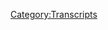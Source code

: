 {{DEFAULTSORT:
    #_TRANSCRIPT_0210:March 9, 2009
}}{{Transcript
    | title         = [[210: March 9, 2009]]
    | caption       = [https://knowledgefight.libsyn.com/knowledge-fight-march-9-2009 Listen to this episode on Libsyn]
    | episodeNumber = [[210: March 9, 2009|210]]
    | length        = 01:26:45
}}

{{MessageBox
    | header     = Warning: Bot Generated Content
    | text       = This transcript was automatically generated by transcription software and likely contains many mistakes and misattributions. Please check the audio for definitive quotes, attribution, and context.
    | image      = N3yvass4myg91.webp
    | imagewidth = 50px
    | id         = warning
}}

{{TranscriptBlock
    | name      = Unknown Speaker
    | timestamp = 00:00:00.000
    | text      = Andy in Kansas, you're on the air, thanks for holding.
}}

{{TranscriptBlock
    | name      = Unknown Speaker
    | timestamp = 00:00:04.160
    | text      = Hello Alex, I'm a first time caller, I'm a huge fan, I love your work.
}}

{{TranscriptBlock
    | name      = Unknown Speaker
    | timestamp = 00:00:07.360
    | text      = I love you.
}}

{{TranscriptBlock
    | name      = Unknown Speaker
    | timestamp = 00:00:07.860
    | text      = Hey everybody, welcome back to Knowledge Fight, I'm Dan.
}}

{{TranscriptBlock
    | name      = Unknown Speaker
    | timestamp = 00:00:10.000
    | text      = I'm Jordan!
}}

{{TranscriptBlock
    | name      = Unknown Speaker
    | timestamp = 00:00:10.500
    | text      = We're a couple dudes, I like to sit around, drink novelty beverages, and talk a little bit about Alex Jones.
}}

{{TranscriptBlock
    | name      = Unknown Speaker
    | timestamp = 00:00:14.500
    | text      = Indeed we are! Dan!
}}

{{TranscriptBlock
    | name      = Unknown Speaker
    | timestamp = 00:00:16.600
    | text      = Yeah.
}}

{{TranscriptBlock
    | name      = Unknown Speaker
    | timestamp = 00:00:17.100
    | text      = Dan.
}}

{{TranscriptBlock
    | name      = Unknown Speaker
    | timestamp = 00:00:17.600
    | text      = Yeah.
}}

{{TranscriptBlock
    | name      = Unknown Speaker
    | timestamp = 00:00:18.100
    | text      = When was the last time you were sick?
}}

{{TranscriptBlock
    | name      = Unknown Speaker
    | timestamp = 00:00:19.199
    | text      = Uh, it's been a long time actually, I've not had many bouts of illness lately.
}}

{{TranscriptBlock
    | name      = Unknown Speaker
    | timestamp = 00:00:25.000
    | text      = I can't actually even remember.
}}

{{TranscriptBlock
    | name      = Unknown Speaker
    | timestamp = 00:00:27.000
    | text      = I mean, there have been hangovers and stuff that have made me sick in the last year or so, but in terms of...
}}

{{TranscriptBlock
    | name      = Unknown Speaker
    | timestamp = 00:00:33.000
    | text      = I feel like that's self-inflicted sickness.
}}

{{TranscriptBlock
    | name      = Unknown Speaker
    | timestamp = 00:00:35.000
    | text      = Right.
}}

{{TranscriptBlock
    | name      = Unknown Speaker
    | timestamp = 00:00:35.500
    | text      = I'm talking like a bug, you know what I mean?
}}

{{TranscriptBlock
    | name      = Unknown Speaker
    | timestamp = 00:00:37.000
    | text      = It's been a long time.
}}

{{TranscriptBlock
    | name      = Unknown Speaker
    | timestamp = 00:00:38.000
    | text      = Yeah?
}}

{{TranscriptBlock
    | name      = Unknown Speaker
    | timestamp = 00:00:38.500
    | text      = Yeah.
}}

{{TranscriptBlock
    | name      = Unknown Speaker
    | timestamp = 00:00:39.000
    | text      = I've had like, mild food stuff a lot.
}}

{{TranscriptBlock
    | name      = Unknown Speaker
    | timestamp = 00:00:42.000
    | text      = Oh, okay.
}}

{{TranscriptBlock
    | name      = Unknown Speaker
    | timestamp = 00:00:43.000
    | text      = My diet's terrible.
}}

{{TranscriptBlock
    | name      = Unknown Speaker
    | timestamp = 00:00:44.000
    | text      = Yeah, okay.
}}

{{TranscriptBlock
    | name      = Unknown Speaker
    | timestamp = 00:00:45.000
    | text      = So I've had indigestion from food way more than any normal person should.
}}

{{TranscriptBlock
    | name      = Unknown Speaker
    | timestamp = 00:00:49.000
    | text      = Right.
}}

{{TranscriptBlock
    | name      = Unknown Speaker
    | timestamp = 00:00:49.500
    | text      = But no, in terms of actual sickness, I can't even remember the last time.
}}

{{TranscriptBlock
    | name      = Unknown Speaker
    | timestamp = 00:00:53.500
    | text      = I think that's probably because you limit your exposure to traditionally sick populations, would you say?
}}

{{TranscriptBlock
    | name      = Unknown Speaker
    | timestamp = 00:00:59.000
    | text      = No.
}}

{{TranscriptBlock
    | name      = Unknown Speaker
    | timestamp = 00:01:00.000
    | text      = Oh, okay.
}}

{{TranscriptBlock
    | name      = Unknown Speaker
    | timestamp = 00:01:01.000
    | text      = I don't know, I don't think that's why I'm out and about, I see people.
}}

{{TranscriptBlock
    | name      = Unknown Speaker
    | timestamp = 00:01:04.500
    | text      = Well, I'll tell you something, I...
}}

{{TranscriptBlock
    | name      = Unknown Speaker
    | timestamp = 00:01:06.000
    | text      = You're sick, I get it.
}}

{{TranscriptBlock
    | name      = Unknown Speaker
    | timestamp = 00:01:07.000
    | text      = No, no, no, I was just like that, I was never ever sick.
}}

{{TranscriptBlock
    | name      = Unknown Speaker
    | timestamp = 00:01:11.000
    | text      = But my girlfriend is a teacher.
}}

{{TranscriptBlock
    | name      = Unknown Speaker
    | timestamp = 00:01:14.000
    | text      = Yeah, works in school.
}}

{{TranscriptBlock
    | name      = Unknown Speaker
    | timestamp = 00:01:15.000
    | text      = So she gets 100,000 kids touching her in bullshit every day.
}}

{{TranscriptBlock
    | name      = Unknown Speaker
    | timestamp = 00:01:19.000
    | text      = Yeah, yep.
}}

{{TranscriptBlock
    | name      = Unknown Speaker
    | timestamp = 00:01:19.500
    | text      = And so now I'm dealing with it.
}}

{{TranscriptBlock
    | name      = Unknown Speaker
    | timestamp = 00:01:21.500
    | text      = And now you've got the cold right now.
}}

{{TranscriptBlock
    | name      = Unknown Speaker
    | timestamp = 00:01:23.500
    | text      = Exactly!
}}

{{TranscriptBlock
    | name      = Unknown Speaker
    | timestamp = 00:01:24.000
    | text      = And I appreciate you coming in and fighting through it as we get this here adventure where I know a lot about Alex Jones.
}}

{{TranscriptBlock
    | name      = Unknown Speaker
    | timestamp = 00:01:30.000
    | text      = And I don't know anything but what you tell me about Alex Jones.
}}

{{TranscriptBlock
    | name      = Unknown Speaker
    | timestamp = 00:01:32.500
    | text      = And we make our fun.
}}

{{TranscriptBlock
    | name      = Unknown Speaker
    | timestamp = 00:01:35.000
    | text      = You know, being sick sucks.
}}

{{TranscriptBlock
    | name      = Unknown Speaker
    | timestamp = 00:01:37.000
    | text      = But you know what doesn't suck?
}}

{{TranscriptBlock
    | name      = Unknown Speaker
    | timestamp = 00:01:38.000
    | text      = Oh, I knew that transition was coming!
}}

{{TranscriptBlock
    | name      = Unknown Speaker
    | timestamp = 00:01:40.000
    | text      = Aha!
}}

{{TranscriptBlock
    | name      = Unknown Speaker
    | timestamp = 00:01:41.000
    | text      = That was a fucking ad pivot if I ever heard one.
}}

{{TranscriptBlock
    | name      = Unknown Speaker
    | timestamp = 00:01:44.000
    | text      = Indeed it was.
}}

{{TranscriptBlock
    | name      = Unknown Speaker
    | timestamp = 00:01:45.000
    | text      = What doesn't suck is our new donors, I'd like to give a shout out to a couple folks who have signed up and are supporting the team.
}}

{{TranscriptBlock
    | name      = Unknown Speaker
    | timestamp = 00:01:51.500
    | text      = We really appreciate it.
}}

{{TranscriptBlock
    | name      = Unknown Speaker
    | timestamp = 00:01:52.500
    | text      = First, I'd like to say thank you for joining up and becoming a policy wonk. Isabel?
}}

{{TranscriptBlock
    | name      = Unknown Speaker
    | timestamp = 00:01:57.000
    | text      = I'm a policy wonk.
}}

{{TranscriptBlock
    | name      = Unknown Speaker
    | timestamp = 00:01:59.000
    | text      = Thank you so much.
}}

{{TranscriptBlock
    | name      = Unknown Speaker
    | timestamp = 00:02:00.000
    | text      = Thank you very much, Isabel.
}}

{{TranscriptBlock
    | name      = Unknown Speaker
    | timestamp = 00:02:01.000
    | text      = We really appreciate it.
}}

{{TranscriptBlock
    | name      = Unknown Speaker
    | timestamp = 00:02:02.000
    | text      = Also, I'd like to say thank you so much to Joshua.
}}

{{TranscriptBlock
    | name      = Unknown Speaker
    | timestamp = 00:02:05.000
    | text      = You are now a policy wonk.
}}

{{TranscriptBlock
    | name      = Unknown Speaker
    | timestamp = 00:02:07.000
    | text      = I'm a policy wonk.
}}

{{TranscriptBlock
    | name      = Unknown Speaker
    | timestamp = 00:02:08.000
    | text      = Thank you, Joshua.
}}

{{TranscriptBlock
    | name      = Unknown Speaker
    | timestamp = 00:02:09.000
    | text      = Thank you very much, Joshua.
}}

{{TranscriptBlock
    | name      = Unknown Speaker
    | timestamp = 00:02:10.500
    | text      = And then one more for today before we get down to the old morass tax.
}}

{{TranscriptBlock
    | name      = Unknown Speaker
    | timestamp = 00:02:16.000
    | text      = I'd like to say thank you to someone else who has joined up, David.
}}

{{TranscriptBlock
    | name      = Unknown Speaker
    | timestamp = 00:02:19.000
    | text      = You are now a policy wonk.
}}

{{TranscriptBlock
    | name      = Unknown Speaker
    | timestamp = 00:02:21.000
    | text      = Oops.
}}

{{TranscriptBlock
    | name      = Unknown Speaker
    | timestamp = 00:02:22.000
    | text      = I'm a policy wonk.
}}

{{TranscriptBlock
    | name      = Unknown Speaker
    | timestamp = 00:02:24.000
    | text      = Thank you, David.
}}

{{TranscriptBlock
    | name      = Unknown Speaker
    | timestamp = 00:02:25.000
    | text      = You were, you weren't, but then after he corrected it, you were and are a policy wonk now.
}}

{{TranscriptBlock
    | name      = Unknown Speaker
    | timestamp = 00:02:31.000
    | text      = It was on a razor's edge.
}}

{{TranscriptBlock
    | name      = Unknown Speaker
    | timestamp = 00:02:33.000
    | text      = Thank you very much, David.
}}

{{TranscriptBlock
    | name      = Unknown Speaker
    | timestamp = 00:02:34.000
    | text      = So, Jordan, today we have a nice episode in front of us.
}}

{{TranscriptBlock
    | name      = Unknown Speaker
    | timestamp = 00:02:37.000
    | text      = It's Wednesday so everyone's probably expecting it to be Wacky Wednesday.
}}

{{TranscriptBlock
    | name      = Unknown Speaker
    | timestamp = 00:02:40.000
    | text      = It's not.
}}

{{TranscriptBlock
    | name      = Unknown Speaker
    | timestamp = 00:02:41.000
    | text      = Okay.
}}

{{TranscriptBlock
    | name      = Unknown Speaker
    | timestamp = 00:02:42.000
    | text      = Every week, literally, I forget because we don't record on Wednesdays.
}}

{{TranscriptBlock
    | name      = Unknown Speaker
    | timestamp = 00:02:47.000
    | text      = Nope.
}}

{{TranscriptBlock
    | name      = Unknown Speaker
    | timestamp = 00:02:48.000
    | text      = So I'm never like, oh, well, this is the Wacky Wednesday episode.
}}

{{TranscriptBlock
    | name      = Unknown Speaker
    | timestamp = 00:02:50.000
    | text      = Nope.
}}

{{TranscriptBlock
    | name      = Unknown Speaker
    | timestamp = 00:02:51.000
    | text      = Every week I completely forget.
}}

{{TranscriptBlock
    | name      = Unknown Speaker
    | timestamp = 00:02:52.000
    | text      = I went and I watched a little bit of Project Camelot.
}}

{{TranscriptBlock
    | name      = Unknown Speaker
    | timestamp = 00:02:56.000
    | text      = Carrie Cassidy put out a video that had the heading, don't shoot the messenger.
}}

{{TranscriptBlock
    | name      = Unknown Speaker
    | timestamp = 00:03:01.000
    | text      = I thought she might be talking to us through the screen.
}}

{{TranscriptBlock
    | name      = Unknown Speaker
    | timestamp = 00:03:06.000
    | text      = Who belongs on Project Camelot now, Dan?
}}

{{TranscriptBlock
    | name      = Unknown Speaker
    | timestamp = 00:03:08.000
    | text      = Yeah, me probably.
}}

{{TranscriptBlock
    | name      = Unknown Speaker
    | timestamp = 00:03:09.000
    | text      = But it was this weird thing where she was talking about how like, what you have to understand
}}

{{TranscriptBlock
    | name      = Unknown Speaker
    | timestamp = 00:03:15.000
    | text      = is that most of my whistleblowers have been mind controlled at some point.
}}

{{TranscriptBlock
    | name      = Unknown Speaker
    | timestamp = 00:03:20.000
    | text      = So obviously they're going to lie a bunch of the time.
}}

{{TranscriptBlock
    | name      = Unknown Speaker
    | timestamp = 00:03:23.000
    | text      = And you know what?
}}

{{TranscriptBlock
    | name      = Unknown Speaker
    | timestamp = 00:03:24.000
    | text      = If they tell me a lie, does that mean everything they say is a lie?
}}

{{TranscriptBlock
    | name      = Unknown Speaker
    | timestamp = 00:03:27.000
    | text      = I'm like, ah, baby.
}}

{{TranscriptBlock
    | name      = Unknown Speaker
    | timestamp = 00:03:29.000
    | text      = That's, that's a good non-argument.
}}

{{TranscriptBlock
    | name      = Unknown Speaker
    | timestamp = 00:03:33.000
    | text      = Do you know what I mean?
}}

{{TranscriptBlock
    | name      = Unknown Speaker
    | timestamp = 00:03:34.000
    | text      = Yeah, yeah.
}}

{{TranscriptBlock
    | name      = Unknown Speaker
    | timestamp = 00:03:35.000
    | text      = Like it makes sense in her world.
}}

{{TranscriptBlock
    | name      = Unknown Speaker
    | timestamp = 00:03:36.000
    | text      = It's not an actual defense.
}}

{{TranscriptBlock
    | name      = Unknown Speaker
    | timestamp = 00:03:38.000
    | text      = No, it just made me feel really bad.
}}

{{TranscriptBlock
    | name      = Unknown Speaker
    | timestamp = 00:03:40.000
    | text      = And I was like, I don't want to talk about them for a while.
}}

{{TranscriptBlock
    | name      = Unknown Speaker
    | timestamp = 00:03:43.000
    | text      = I'm going to let them be until Mark Richards or Eddie Page comes back and then we'll reevaluate.
}}

{{TranscriptBlock
    | name      = Unknown Speaker
    | timestamp = 00:03:48.000
    | text      = Oh man, if Eddie Page comes back, that's going to be a, that's going to be a pay-per-view
}}

{{TranscriptBlock
    | name      = Unknown Speaker
    | timestamp = 00:03:52.000
    | text      = episode for us.
}}

{{TranscriptBlock
    | name      = Unknown Speaker
    | timestamp = 00:03:53.000
    | text      = But for now it's like she interviewed a super soldier and I'm like, I don't know if I have
}}

{{TranscriptBlock
    | name      = Unknown Speaker
    | timestamp = 00:03:57.000
    | text      = it in my heart to meet a new player.
}}

{{TranscriptBlock
    | name      = Unknown Speaker
    | timestamp = 00:03:59.000
    | text      = Right, right, right.
}}

{{TranscriptBlock
    | name      = Unknown Speaker
    | timestamp = 00:04:00.000
    | text      = Eddie Page has taken a lot out of me.
}}

{{TranscriptBlock
    | name      = Unknown Speaker
    | timestamp = 00:04:02.000
    | text      = There's only one super soldier and that's Kurt Russell, my friend.
}}

{{TranscriptBlock
    | name      = Unknown Speaker
    | timestamp = 00:04:05.000
    | text      = Indeed.
}}

{{TranscriptBlock
    | name      = Unknown Speaker
    | timestamp = 00:04:06.000
    | text      = When you meet a racist alien, it's tough for anyone else to compare, quite frankly.
}}

{{TranscriptBlock
    | name      = Unknown Speaker
    | timestamp = 00:04:10.000
    | text      = So we'll see what happens.
}}

{{TranscriptBlock
    | name      = Unknown Speaker
    | timestamp = 00:04:11.000
    | text      = I think we've met a few.
}}

{{TranscriptBlock
    | name      = Unknown Speaker
    | timestamp = 00:04:13.000
    | text      = Yeah.
}}

{{TranscriptBlock
    | name      = Unknown Speaker
    | timestamp = 00:04:14.000
    | text      = But for now, Jordan, instead of Wacky Wednesday, we're sticking back in the past.
}}

{{TranscriptBlock
    | name      = Unknown Speaker
    | timestamp = 00:04:18.000
    | text      = Okay.
}}

{{TranscriptBlock
    | name      = Unknown Speaker
    | timestamp = 00:04:19.000
    | text      = Because we didn't do a 2009 episode for Monday.
}}

{{TranscriptBlock
    | name      = Unknown Speaker
    | timestamp = 00:04:22.000
    | text      = We did that interview, which thank you to everybody who had such positive feedback.
}}

{{TranscriptBlock
    | name      = Unknown Speaker
    | timestamp = 00:04:25.000
    | text      = I really appreciated everyone enjoying that.
}}

{{TranscriptBlock
    | name      = Unknown Speaker
    | timestamp = 00:04:27.000
    | text      = Today we're back in 2009.
}}

{{TranscriptBlock
    | name      = Unknown Speaker
    | timestamp = 00:04:29.000
    | text      = I wanted so desperately to cover a lot of ground.
}}

{{TranscriptBlock
    | name      = Unknown Speaker
    | timestamp = 00:04:32.000
    | text      = Yeah.
}}

{{TranscriptBlock
    | name      = Unknown Speaker
    | timestamp = 00:04:33.000
    | text      = Get a couple days taken care of.
}}

{{TranscriptBlock
    | name      = Unknown Speaker
    | timestamp = 00:04:34.000
    | text      = Get it all, get it all moved on.
}}

{{TranscriptBlock
    | name      = Unknown Speaker
    | timestamp = 00:04:35.000
    | text      = But I couldn't.
}}

{{TranscriptBlock
    | name      = Unknown Speaker
    | timestamp = 00:04:36.000
    | text      = Oh, of course not.
}}

{{TranscriptBlock
    | name      = Unknown Speaker
    | timestamp = 00:04:37.000
    | text      = Today we are just doing March 9th, 2009.
}}

{{TranscriptBlock
    | name      = Unknown Speaker
    | timestamp = 00:04:40.000
    | text      = Just one day.
}}

{{TranscriptBlock
    | name      = Unknown Speaker
    | timestamp = 00:04:41.000
    | text      = Just one day.
}}

{{TranscriptBlock
    | name      = Unknown Speaker
    | timestamp = 00:04:42.000
    | text      = Oh my God, we're going to be in 2009 for forever, aren't we?
}}

{{TranscriptBlock
    | name      = Unknown Speaker
    | timestamp = 00:04:44.000
    | text      = Maybe, but who cares?
}}

{{TranscriptBlock
    | name      = Unknown Speaker
    | timestamp = 00:04:45.000
    | text      = If that's the case, then that's the case.
}}

{{TranscriptBlock
    | name      = Unknown Speaker
    | timestamp = 00:04:47.000
    | text      = I'm just, I mean, yeah, there's a happier time.
}}

{{TranscriptBlock
    | name      = Unknown Speaker
    | timestamp = 00:04:49.000
    | text      = There's a lot to learn.
}}

{{TranscriptBlock
    | name      = Unknown Speaker
    | timestamp = 00:04:50.000
    | text      = There's a happier time.
}}

{{TranscriptBlock
    | name      = Unknown Speaker
    | timestamp = 00:04:51.000
    | text      = There's so much to learn back then.
}}

{{TranscriptBlock
    | name      = Unknown Speaker
    | timestamp = 00:04:52.000
    | text      = Every day brings us a new huge lie that he's telling.
}}

{{TranscriptBlock
    | name      = Unknown Speaker
    | timestamp = 00:04:56.000
    | text      = It's very exciting for someone like me.
}}

{{TranscriptBlock
    | name      = Unknown Speaker
    | timestamp = 00:04:58.000
    | text      = Yeah, those were exciting times whenever all lies were new.
}}

{{TranscriptBlock
    | name      = Unknown Speaker
    | timestamp = 00:05:01.000
    | text      = We were just emerging into Barack Obama's presidency when the lie became the truth.
}}

{{TranscriptBlock
    | name      = Unknown Speaker
    | timestamp = 00:05:05.000
    | text      = We were wee babes.
}}

{{TranscriptBlock
    | name      = Unknown Speaker
    | timestamp = 00:05:06.000
    | text      = Yeah, that was nice.
}}

{{TranscriptBlock
    | name      = Unknown Speaker
    | timestamp = 00:05:07.000
    | text      = So, to fill everybody in who hasn't listened to all of the 2009 stuff, recently we found
}}

{{TranscriptBlock
    | name      = Unknown Speaker
    | timestamp = 00:05:14.000
    | text      = Alex Jones going pretty much whole hog for about a month in 10th Amendment resolutions
}}

{{TranscriptBlock
    | name      = Unknown Speaker
    | timestamp = 00:05:22.000
    | text      = that various state houses were putting forth.
}}

{{TranscriptBlock
    | name      = Unknown Speaker
    | timestamp = 00:05:25.000
    | text      = He had all of these weird state reps on who all seem to have bizarrely racist pasts.
}}

{{TranscriptBlock
    | name      = Unknown Speaker
    | timestamp = 00:05:31.000
    | text      = Who would have guessed?
}}

{{TranscriptBlock
    | name      = Unknown Speaker
    | timestamp = 00:05:32.000
    | text      = Yeah, all very problematic people.
}}

{{TranscriptBlock
    | name      = Unknown Speaker
    | timestamp = 00:05:34.000
    | text      = So strange.
}}

{{TranscriptBlock
    | name      = Unknown Speaker
    | timestamp = 00:05:35.000
    | text      = And they all come on about how the states are reasserting their sovereignty and all
}}

{{TranscriptBlock
    | name      = Unknown Speaker
    | timestamp = 00:05:39.000
    | text      = this.
}}

{{TranscriptBlock
    | name      = Unknown Speaker
    | timestamp = 00:05:40.000
    | text      = Oh yeah.
}}

{{TranscriptBlock
    | name      = Unknown Speaker
    | timestamp = 00:05:41.000
    | text      = But then in the middle of it, Alex seems to have dropped the ball a little bit and he
}}

{{TranscriptBlock
    | name      = Unknown Speaker
    | timestamp = 00:05:43.000
    | text      = wants to juggle a couple more narratives.
}}

{{TranscriptBlock
    | name      = Unknown Speaker
    | timestamp = 00:05:45.000
    | text      = So he brings in this false story about the avian flu release in the Czech Republic.
}}

{{TranscriptBlock
    | name      = Unknown Speaker
    | timestamp = 00:05:52.000
    | text      = And so we're all over the place.
}}

{{TranscriptBlock
    | name      = Unknown Speaker
    | timestamp = 00:05:53.000
    | text      = We're trying to find out when he starts talking about Soros and when he decides the tea party
}}

{{TranscriptBlock
    | name      = Unknown Speaker
    | timestamp = 00:06:00.000
    | text      = is pretty cool.
}}

{{TranscriptBlock
    | name      = Unknown Speaker
    | timestamp = 00:06:01.000
    | text      = And so far we've seen absolutely no indications of either of those really coming into focus.
}}

{{TranscriptBlock
    | name      = Unknown Speaker
    | timestamp = 00:06:06.000
    | text      = Right.
}}

{{TranscriptBlock
    | name      = Unknown Speaker
    | timestamp = 00:06:07.000
    | text      = Speaking of which, quick question that I probably should have asked on our previous episode.
}}

{{TranscriptBlock
    | name      = Unknown Speaker
    | timestamp = 00:06:12.000
    | text      = Sure.
}}

{{TranscriptBlock
    | name      = Unknown Speaker
    | timestamp = 00:06:13.000
    | text      = But maybe I did.
}}

{{TranscriptBlock
    | name      = Unknown Speaker
    | timestamp = 00:06:14.000
    | text      = Is 9-11 blogger still going strong?
}}

{{TranscriptBlock
    | name      = Unknown Speaker
    | timestamp = 00:06:16.000
    | text      = I don't know.
}}

{{TranscriptBlock
    | name      = Unknown Speaker
    | timestamp = 00:06:17.000
    | text      = I didn't look at any of the front page of it.
}}

{{TranscriptBlock
    | name      = Unknown Speaker
    | timestamp = 00:06:20.000
    | text      = Okay.
}}

{{TranscriptBlock
    | name      = Unknown Speaker
    | timestamp = 00:06:21.000
    | text      = I only saw the posts that were relevant.
}}

{{TranscriptBlock
    | name      = Unknown Speaker
    | timestamp = 00:06:22.000
    | text      = You only saw the relevant posts.
}}

{{TranscriptBlock
    | name      = Unknown Speaker
    | timestamp = 00:06:23.000
    | text      = Yeah.
}}

{{TranscriptBlock
    | name      = Unknown Speaker
    | timestamp = 00:06:24.000
    | text      = You didn't go to the site and see when the last time they...
}}

{{TranscriptBlock
    | name      = Unknown Speaker
    | timestamp = 00:06:25.000
    | text      = I mean it's still up.
}}

{{TranscriptBlock
    | name      = Unknown Speaker
    | timestamp = 00:06:26.000
    | text      = It's still up.
}}

{{TranscriptBlock
    | name      = Unknown Speaker
    | timestamp = 00:06:27.000
    | text      = So there's that.
}}

{{TranscriptBlock
    | name      = Unknown Speaker
    | timestamp = 00:06:28.000
    | text      = Yeah.
}}

{{TranscriptBlock
    | name      = Unknown Speaker
    | timestamp = 00:06:29.000
    | text      = Somebody's still renewing the domain registration.
}}

{{TranscriptBlock
    | name      = Unknown Speaker
    | timestamp = 00:06:31.000
    | text      = Sure.
}}

{{TranscriptBlock
    | name      = Unknown Speaker
    | timestamp = 00:06:32.000
    | text      = So I don't know.
}}

{{TranscriptBlock
    | name      = Unknown Speaker
    | timestamp = 00:06:33.000
    | text      = I can't answer that, but I can say you can still find archived content at least.
}}

{{TranscriptBlock
    | name      = Unknown Speaker
    | timestamp = 00:06:36.000
    | text      = So we're in a place where it's super weird.
}}

{{TranscriptBlock
    | name      = Unknown Speaker
    | timestamp = 00:06:40.000
    | text      = And I opened up this episode really strongly expecting it to continue down the avian flu
}}

{{TranscriptBlock
    | name      = Unknown Speaker
    | timestamp = 00:06:46.000
    | text      = path.
}}

{{TranscriptBlock
    | name      = Unknown Speaker
    | timestamp = 00:06:47.000
    | text      = Right.
}}

{{TranscriptBlock
    | name      = Unknown Speaker
    | timestamp = 00:06:48.000
    | text      = Because it seems like that's the narrative he's trying to build up.
}}

{{TranscriptBlock
    | name      = Unknown Speaker
    | timestamp = 00:06:50.000
    | text      = So nothing in the world could have prepared me for this being the beginning of the episode.
}}

{{TranscriptBlock
    | name      = Unknown Speaker
    | timestamp = 00:06:57.000
    | text      = In the third hour today, I'm going to do a detailed review of the blockbuster film that
}}

{{TranscriptBlock
    | name      = Unknown Speaker
    | timestamp = 00:07:07.000
    | text      = was released nationwide on Friday, The Watchman.
}}

{{TranscriptBlock
    | name      = Unknown Speaker
    | timestamp = 00:07:13.000
    | text      = We'll go over the characters, Nite Owl, the comedian, Rorschach, Dr. Manhattan, Silk Specter,
}}

{{TranscriptBlock
    | name      = Unknown Speaker
    | timestamp = 00:07:25.000
    | text      = Ozzie Mandamus.
}}

{{TranscriptBlock
    | name      = Unknown Speaker
    | timestamp = 00:07:26.000
    | text      = Oh, that's not how you say it.
}}

{{TranscriptBlock
    | name      = Unknown Speaker
    | timestamp = 00:07:28.000
    | text      = I have never seen such illuminati in your face propaganda.
}}

{{TranscriptBlock
    | name      = Unknown Speaker
    | timestamp = 00:07:33.000
    | text      = Did you say Ozzie Mandamus?
}}

{{TranscriptBlock
    | name      = Unknown Speaker
    | timestamp = 00:07:34.720
    | text      = It was off the charts and yes, spoiler alert, I am going to lay out what the film covers
}}

{{TranscriptBlock
    | name      = Unknown Speaker
    | timestamp = 00:07:42.120
    | text      = in detail, including the ending.
}}

{{TranscriptBlock
    | name      = Unknown Speaker
    | timestamp = 00:07:44.120
    | text      = Spoilers.
}}

{{TranscriptBlock
    | name      = Unknown Speaker
    | timestamp = 00:07:45.120
    | text      = He said spoilers.
}}

{{TranscriptBlock
    | name      = Unknown Speaker
    | timestamp = 00:07:47.699
    | text      = It's hard to even mention it right now and then not get into it.
}}

{{TranscriptBlock
    | name      = Unknown Speaker
    | timestamp = 00:07:50.800
    | text      = Did we say spoilers?
}}

{{TranscriptBlock
    | name      = Unknown Speaker
    | timestamp = 00:07:54.199
    | text      = It's just unspeakable.
}}

{{TranscriptBlock
    | name      = Unknown Speaker
    | timestamp = 00:07:56.199
    | text      = Unspeakable.
}}

{{TranscriptBlock
    | name      = Unknown Speaker
    | timestamp = 00:07:57.199
    | text      = Unspeakable.
}}

{{TranscriptBlock
    | name      = Unknown Speaker
    | timestamp = 00:07:58.199
    | text      = Well, you're going to try.
}}

{{TranscriptBlock
    | name      = Unknown Speaker
    | timestamp = 00:08:00.000
    | text      = You know what is unspeakable?
}}

{{TranscriptBlock
    | name      = Unknown Speaker
    | timestamp = 00:08:01.319
    | text      = Ozzymandias apparently is unspeakable to Alex because he keeps calling him Ozzie Mandamus
}}

{{TranscriptBlock
    | name      = Unknown Speaker
    | timestamp = 00:08:07.360
    | text      = throughout the entire show.
}}

{{TranscriptBlock
    | name      = Unknown Speaker
    | timestamp = 00:08:10.040
    | text      = He calls him it like 20, 30 times, which is hilarious to me, first of all, because no
}}

{{TranscriptBlock
    | name      = Unknown Speaker
    | timestamp = 00:08:14.720
    | text      = one calls him Ozzie Mandamus in the movie, they call him Ozzymandias or you know what
}}

{{TranscriptBlock
    | name      = Unknown Speaker
    | timestamp = 00:08:19.920
    | text      = else?
}}

{{TranscriptBlock
    | name      = Unknown Speaker
    | timestamp = 00:08:20.920
    | text      = Could have called him Adrian.
}}

{{TranscriptBlock
    | name      = Unknown Speaker
    | timestamp = 00:08:21.920
    | text      = He could have just done that or yet if he didn't want to call him, if he has trouble
}}

{{TranscriptBlock
    | name      = Unknown Speaker
    | timestamp = 00:08:26.879
    | text      = pronouncing Ozzymandias by all means, go for Adrian.
}}

{{TranscriptBlock
    | name      = Unknown Speaker
    | timestamp = 00:08:31.519
    | text      = There is no other way to take that then.
}}

{{TranscriptBlock
    | name      = Unknown Speaker
    | timestamp = 00:08:37.039
    | text      = That is exactly what Bill and Ted would have called Ozzymandias if he was in Bill and Ted's
}}

{{TranscriptBlock
    | name      = Unknown Speaker
    | timestamp = 00:08:41.940
    | text      = Excellent Adventure.
}}

{{TranscriptBlock
    | name      = Unknown Speaker
    | timestamp = 00:08:42.940
    | text      = I mean, it's possible.
}}

{{TranscriptBlock
    | name      = Unknown Speaker
    | timestamp = 00:08:43.940
    | text      = But here's the really funny thing about the fact that Alex keeps mispronouncing Ozzymandias.
}}

{{TranscriptBlock
    | name      = Unknown Speaker
    | timestamp = 00:08:48.399
    | text      = It really highlights-
}}

{{TranscriptBlock
    | name      = Unknown Speaker
    | timestamp = 00:08:49.399
    | text      = Why?
}}

{{TranscriptBlock
    | name      = Unknown Speaker
    | timestamp = 00:08:50.399
    | text      = Because it's an ironic, absolutely apropos thing for him to mispronounce considering
}}

{{TranscriptBlock
    | name      = Unknown Speaker
    | timestamp = 00:08:56.000
    | text      = his current position?
}}

{{TranscriptBlock
    | name      = Unknown Speaker
    | timestamp = 00:08:57.000
    | text      = Well, it would be one thing if it was just a random name, but it's not.
}}

{{TranscriptBlock
    | name      = Unknown Speaker
    | timestamp = 00:09:03.000
    | text      = No, it's a reference to a really, really, really, really, really, really, really, really
}}

{{TranscriptBlock
    | name      = Unknown Speaker
    | timestamp = 00:09:07.000
    | text      = really, really, really on the nose name for Alex today.
}}

{{TranscriptBlock
    | name      = Unknown Speaker
    | timestamp = 00:09:13.399
    | text      = Well, see, here's the thing is it's like another name for Ramses II.
}}

{{TranscriptBlock
    | name      = Unknown Speaker
    | timestamp = 00:09:17.320
    | text      = But then more importantly, it's an allusion to two poems from 1818 by the English poet
}}

{{TranscriptBlock
    | name      = Unknown Speaker
    | timestamp = 00:09:24.059
    | text      = Percy Shelley.
}}

{{TranscriptBlock
    | name      = Unknown Speaker
    | timestamp = 00:09:26.080
    | text      = And the theme of those poems inform the understanding of Ozzymandias or Ozzymandemus' character.
}}

{{TranscriptBlock
    | name      = Unknown Speaker
    | timestamp = 00:09:35.879
    | text      = So the idea that Alex thinks that his name is Ozzymandemus doesn't recognize that the
}}

{{TranscriptBlock
    | name      = Unknown Speaker
    | timestamp = 00:09:40.559
    | text      = name is a literary allusion, it leads me to believe he doesn't really have that much of
}}

{{TranscriptBlock
    | name      = Unknown Speaker
    | timestamp = 00:09:45.279
    | text      = an in-depth review coming.
}}

{{TranscriptBlock
    | name      = Unknown Speaker
    | timestamp = 00:09:47.159
    | text      = That's just my guess.
}}

{{TranscriptBlock
    | name      = Unknown Speaker
    | timestamp = 00:09:48.159
    | text      = Absolutely no clue.
}}

{{TranscriptBlock
    | name      = Unknown Speaker
    | timestamp = 00:09:49.679
    | text      = Just my guess.
}}

{{TranscriptBlock
    | name      = Unknown Speaker
    | timestamp = 00:09:50.679
    | text      = I bet he doesn't even know who Percy by Shelley was married to.
}}

{{TranscriptBlock
    | name      = Unknown Speaker
    | timestamp = 00:09:54.080
    | text      = Probably not.
}}

{{TranscriptBlock
    | name      = Unknown Speaker
    | timestamp = 00:09:56.080
    | text      = Which is also an apropos thing for reference to Alex Jones considering what could be more
}}

{{TranscriptBlock
    | name      = Unknown Speaker
    | timestamp = 00:10:03.799
    | text      = Frankenstein's monster than Alex Jones in the context of the current situation we're
}}

{{TranscriptBlock
    | name      = Unknown Speaker
    | timestamp = 00:10:08.799
    | text      = in.
}}

{{TranscriptBlock
    | name      = Unknown Speaker
    | timestamp = 00:10:09.799
    | text      = Seems seems that way.
}}

{{TranscriptBlock
    | name      = Unknown Speaker
    | timestamp = 00:10:10.799
    | text      = Oh, man.
}}

{{TranscriptBlock
    | name      = Unknown Speaker
    | timestamp = 00:10:11.799
    | text      = The Shelleys fucking knew Alex Jones was coming.
}}

{{TranscriptBlock
    | name      = Unknown Speaker
    | timestamp = 00:10:14.039
    | text      = It was all an allegory for Alex Jones.
}}

{{TranscriptBlock
    | name      = Unknown Speaker
    | timestamp = 00:10:16.279
    | text      = The whole family.
}}

{{TranscriptBlock
    | name      = Unknown Speaker
    | timestamp = 00:10:17.279
    | text      = Yeah.
}}

{{TranscriptBlock
    | name      = Unknown Speaker
    | timestamp = 00:10:18.279
    | text      = So excuse me.
}}

{{TranscriptBlock
    | name      = Unknown Speaker
    | timestamp = 00:10:19.279
    | text      = So I was expecting hard science and like flu shit.
}}

{{TranscriptBlock
    | name      = Unknown Speaker
    | timestamp = 00:10:24.279
    | text      = So when I jumped in and he comes out of the gate being like, I'm going to tell you all
}}

{{TranscriptBlock
    | name      = Unknown Speaker
    | timestamp = 00:10:28.120
    | text      = about the Watchmen, I was like, yes, this episode is going to be so stupid.
}}

{{TranscriptBlock
    | name      = Unknown Speaker
    | timestamp = 00:10:33.559
    | text      = And finally, somebody answered the question, who watches the Watchmen?
}}

{{TranscriptBlock
    | name      = Unknown Speaker
    | timestamp = 00:10:36.840
    | text      = It's Alex, the info warrior nation.
}}

{{TranscriptBlock
    | name      = Unknown Speaker
    | timestamp = 00:10:40.200
    | text      = So here we go.
}}

{{TranscriptBlock
    | name      = Unknown Speaker
    | timestamp = 00:10:41.200
    | text      = Here's here's where Alex goes, because he can't stop himself from not reviewing the
}}

{{TranscriptBlock
    | name      = Unknown Speaker
    | timestamp = 00:10:44.840
    | text      = movie.
}}

{{TranscriptBlock
    | name      = Unknown Speaker
    | timestamp = 00:10:45.840
    | text      = But then he's not really going to review it just yet.
}}

{{TranscriptBlock
    | name      = Unknown Speaker
    | timestamp = 00:10:47.559
    | text      = But he wants you to know this.
}}

{{TranscriptBlock
    | name      = Unknown Speaker
    | timestamp = 00:10:48.799
    | text      = Coming up in the one o'clock hour today, I'm going to do a review of the Watchmen film
}}

{{TranscriptBlock
    | name      = Unknown Speaker
    | timestamp = 00:10:55.879
    | text      = number one at the box office, a vicious threat to the people of the world.
}}

{{TranscriptBlock
    | name      = Unknown Speaker
    | timestamp = 00:11:00.600
    | text      = Sounds right.
}}

{{TranscriptBlock
    | name      = Unknown Speaker
    | timestamp = 00:11:01.600
    | text      = The film Anani religion revealed to everyone perfect.
}}

{{TranscriptBlock
    | name      = Unknown Speaker
    | timestamp = 00:11:06.200
    | text      = And I in the in the crash course on the Watchmen, as I said yesterday, spent a few hours researching
}}

{{TranscriptBlock
    | name      = Unknown Speaker
    | timestamp = 00:11:12.159
    | text      = it.
}}

{{TranscriptBlock
    | name      = Unknown Speaker
    | timestamp = 00:11:13.159
    | text      = Several people in my house are fans of the comic and had been telling me that I had to
}}

{{TranscriptBlock
    | name      = Unknown Speaker
    | timestamp = 00:11:17.399
    | text      = read it and had to look at it.
}}

{{TranscriptBlock
    | name      = Unknown Speaker
    | timestamp = 00:11:19.559
    | text      = You hadn't yet.
}}

{{TranscriptBlock
    | name      = Unknown Speaker
    | timestamp = 00:11:20.559
    | text      = And then I googled reviews of it and most reviews for the Watchmen are saying we don't
}}

{{TranscriptBlock
    | name      = Unknown Speaker
    | timestamp = 00:11:25.600
    | text      = understand it.
}}

{{TranscriptBlock
    | name      = Unknown Speaker
    | timestamp = 00:11:26.879
    | text      = You know, the New York Times and CNN, we don't get the ending of the movie.
}}

{{TranscriptBlock
    | name      = Unknown Speaker
    | timestamp = 00:11:31.179
    | text      = We don't understand it.
}}

{{TranscriptBlock
    | name      = Unknown Speaker
    | timestamp = 00:11:34.159
    | text      = I don't believe that for a minute.
}}

{{TranscriptBlock
    | name      = Unknown Speaker
    | timestamp = 00:11:36.399
    | text      = They understand it all too well.
}}

{{TranscriptBlock
    | name      = Unknown Speaker
    | timestamp = 00:11:38.240
    | text      = How could someone not understand this film?
}}

{{TranscriptBlock
    | name      = Unknown Speaker
    | timestamp = 00:11:41.120
    | text      = OK, OK.
}}

{{TranscriptBlock
    | name      = Unknown Speaker
    | timestamp = 00:11:42.120
    | text      = What are we doing?
}}

{{TranscriptBlock
    | name      = Unknown Speaker
    | timestamp = 00:11:43.120
    | text      = What are we doing, Dan?
}}

{{TranscriptBlock
    | name      = Unknown Speaker
    | timestamp = 00:11:45.120
    | text      = This is Wacky Wednesday, Dan.
}}

{{TranscriptBlock
    | name      = Unknown Speaker
    | timestamp = 00:11:46.860
    | text      = It kind of is.
}}

{{TranscriptBlock
    | name      = Unknown Speaker
    | timestamp = 00:11:47.860
    | text      = This might as well be a Project Camelot episode if he's going to extrapolate the entire future
}}

{{TranscriptBlock
    | name      = Unknown Speaker
    | timestamp = 00:11:52.440
    | text      = of the human race through the Watchmen.
}}

{{TranscriptBlock
    | name      = Unknown Speaker
    | timestamp = 00:11:54.960
    | text      = Well, because it's Alex Jones, it can never be truly wacky.
}}

{{TranscriptBlock
    | name      = Unknown Speaker
    | timestamp = 00:11:58.080
    | text      = There's going to be this wacky element and then the craziest fucking thing.
}}

{{TranscriptBlock
    | name      = Unknown Speaker
    | timestamp = 00:12:03.080
    | text      = This show ends in a way that, like, I can't believe Alex didn't scrub this from the Internet.
}}

{{TranscriptBlock
    | name      = Unknown Speaker
    | timestamp = 00:12:08.480
    | text      = Let's say.
}}

{{TranscriptBlock
    | name      = Unknown Speaker
    | timestamp = 00:12:09.480
    | text      = Really?
}}

{{TranscriptBlock
    | name      = Unknown Speaker
    | timestamp = 00:12:10.480
    | text      = Yeah.
}}

{{TranscriptBlock
    | name      = Unknown Speaker
    | timestamp = 00:12:11.480
    | text      = It's it's crazy.
}}

{{TranscriptBlock
    | name      = Unknown Speaker
    | timestamp = 00:12:12.480
    | text      = Does he disintegrate at the end, destroyed by Dr. Manhattan?
}}

{{TranscriptBlock
    | name      = Unknown Speaker
    | timestamp = 00:12:15.320
    | text      = Yeah, absolutely.
}}

{{TranscriptBlock
    | name      = Unknown Speaker
    | timestamp = 00:12:16.559
    | text      = Ozzy Mandamus decided that Alex's show is a threat to humanity.
}}

{{TranscriptBlock
    | name      = Unknown Speaker
    | timestamp = 00:12:24.639
    | text      = So Alex, I'm going to skip this clip because it's stupid, but Alex predicts that Bernie
}}

{{TranscriptBlock
    | name      = Unknown Speaker
    | timestamp = 00:12:29.279
    | text      = Madoff is going to walk, which did not work out that way.
}}

{{TranscriptBlock
    | name      = Unknown Speaker
    | timestamp = 00:12:32.960
    | text      = That didn't work out well for him.
}}

{{TranscriptBlock
    | name      = Unknown Speaker
    | timestamp = 00:12:34.240
    | text      = Although Alex, I think nowadays does think that Bernie Madoff faked his death and is
}}

{{TranscriptBlock
    | name      = Unknown Speaker
    | timestamp = 00:12:37.460
    | text      = living on an island or something like that.
}}

{{TranscriptBlock
    | name      = Unknown Speaker
    | timestamp = 00:12:39.000
    | text      = Oh, that's a good idea for Bernie.
}}

{{TranscriptBlock
    | name      = Unknown Speaker
    | timestamp = 00:12:40.679
    | text      = Yes.
}}

{{TranscriptBlock
    | name      = Unknown Speaker
    | timestamp = 00:12:41.679
    | text      = I don't know.
}}

{{TranscriptBlock
    | name      = Unknown Speaker
    | timestamp = 00:12:42.679
    | text      = Either way, he's like, they're never going to charge him with anything.
}}

{{TranscriptBlock
    | name      = Unknown Speaker
    | timestamp = 00:12:43.679
    | text      = All right.
}}

{{TranscriptBlock
    | name      = Unknown Speaker
    | timestamp = 00:12:44.679
    | text      = Well.
}}

{{TranscriptBlock
    | name      = Unknown Speaker
    | timestamp = 00:12:45.679
    | text      = Kind of did.
}}

{{TranscriptBlock
    | name      = Unknown Speaker
    | timestamp = 00:12:46.679
    | text      = Then he killed himself.
}}

{{TranscriptBlock
    | name      = Unknown Speaker
    | timestamp = 00:12:47.679
    | text      = Yep.
}}

{{TranscriptBlock
    | name      = Unknown Speaker
    | timestamp = 00:12:48.679
    | text      = So this next clip.
}}

{{TranscriptBlock
    | name      = Unknown Speaker
    | timestamp = 00:12:51.039
    | text      = We like to catalog the times when Alex sings along with music and does karaoke.
}}

{{TranscriptBlock
    | name      = Unknown Speaker
    | timestamp = 00:12:55.679
    | text      = It's fun.
}}

{{TranscriptBlock
    | name      = Unknown Speaker
    | timestamp = 00:12:56.679
    | text      = This instance of it.
}}

{{TranscriptBlock
    | name      = Unknown Speaker
    | timestamp = 00:12:57.679
    | text      = I don't want to catalog.
}}

{{TranscriptBlock
    | name      = Unknown Speaker
    | timestamp = 00:12:58.759
    | text      = This is a very angry version of him doing karaoke.
}}

{{TranscriptBlock
    | name      = Unknown Speaker
    | timestamp = 00:13:02.000
    | text      = I'd love to spit some beach nut in that dude's eyes and shoot him with my.45 cause a country
}}

{{TranscriptBlock
    | name      = Unknown Speaker
    | timestamp = 00:13:10.519
    | text      = boy can survive.
}}

{{TranscriptBlock
    | name      = Unknown Speaker
    | timestamp = 00:13:11.519
    | text      = Country folks can survive.
}}

{{TranscriptBlock
    | name      = Unknown Speaker
    | timestamp = 00:13:12.519
    | text      = Cause you can't stop the sound and you can't make us run.
}}

{{TranscriptBlock
    | name      = Unknown Speaker
    | timestamp = 00:13:19.519
    | text      = Yeah.
}}

{{TranscriptBlock
    | name      = Unknown Speaker
    | timestamp = 00:13:20.519
    | text      = Look at my big fucking truck.
}}

{{TranscriptBlock
    | name      = Unknown Speaker
    | timestamp = 00:13:34.200
    | text      = We are back live.
}}

{{TranscriptBlock
    | name      = Unknown Speaker
    | timestamp = 00:13:35.320
    | text      = Your calls are coming up in the next segment with a ton of other news.
}}

{{TranscriptBlock
    | name      = Unknown Speaker
    | timestamp = 00:13:39.519
    | text      = Are they?
}}

{{TranscriptBlock
    | name      = Unknown Speaker
    | timestamp = 00:13:40.519
    | text      = I just start thinking about all we've been through, all we've put up with and the enemy
}}

{{TranscriptBlock
    | name      = Unknown Speaker
    | timestamp = 00:13:46.919
    | text      = is so desperate to try to discredit us because they know that this radio show info wars.com,
}}

{{TranscriptBlock
    | name      = Unknown Speaker
    | timestamp = 00:13:53.639
    | text      = what we can do is assemble to others to be leaders and to be bold and to stand up and
}}

{{TranscriptBlock
    | name      = Unknown Speaker
    | timestamp = 00:13:57.639
    | text      = to resist.
}}

{{TranscriptBlock
    | name      = Unknown Speaker
    | timestamp = 00:13:58.639
    | text      = And they're afraid that you're going to get that fight in spirit.
}}

{{TranscriptBlock
    | name      = Unknown Speaker
    | timestamp = 00:14:01.240
    | text      = They're afraid that you're going to commit 110% to defense of the Republic.
}}

{{TranscriptBlock
    | name      = Unknown Speaker
    | timestamp = 00:14:05.159
    | text      = And they know that if you commit and realize who our enemy is and what their tactics are.
}}

{{TranscriptBlock
    | name      = Unknown Speaker
    | timestamp = 00:14:10.639
    | text      = And if we get the word out about this, that we're going to defeat these people and they're
}}

{{TranscriptBlock
    | name      = Unknown Speaker
    | timestamp = 00:14:14.159
    | text      = going to end up going to prison.
}}

{{TranscriptBlock
    | name      = Unknown Speaker
    | timestamp = 00:14:16.080
    | text      = So I only kept that in, first of all, cause it starts with country folk can't survive,
}}

{{TranscriptBlock
    | name      = Unknown Speaker
    | timestamp = 00:14:20.440
    | text      = which always a nice, nice time, but then that I want you to hold on to that little, that
}}

{{TranscriptBlock
    | name      = Unknown Speaker
    | timestamp = 00:14:25.919
    | text      = little ramble there at the end where, uh, you know, they, they're afraid of us because
}}

{{TranscriptBlock
    | name      = Unknown Speaker
    | timestamp = 00:14:30.279
    | text      = we inspire people.
}}

{{TranscriptBlock
    | name      = Unknown Speaker
    | timestamp = 00:14:32.200
    | text      = They're afraid because they know that we're going to rise up and they're going to prison.
}}

{{TranscriptBlock
    | name      = Unknown Speaker
    | timestamp = 00:14:36.360
    | text      = Hold onto that.
}}

{{TranscriptBlock
    | name      = Unknown Speaker
    | timestamp = 00:14:37.360
    | text      = I know it's a very standard Alex thing, but by the end of this episode, the fact that
}}

{{TranscriptBlock
    | name      = Unknown Speaker
    | timestamp = 00:14:42.440
    | text      = he's getting into that sort of mode is going to be fucking hilarious.
}}

{{TranscriptBlock
    | name      = Unknown Speaker
    | timestamp = 00:14:47.440
    | text      = So where are you at?
}}

{{TranscriptBlock
    | name      = Unknown Speaker
    | timestamp = 00:14:50.159
    | text      = Are you wishing that he got to his, a watchman review already because he didn't, he's just,
}}

{{TranscriptBlock
    | name      = Unknown Speaker
    | timestamp = 00:14:55.039
    | text      = he's just teased it for you.
}}

{{TranscriptBlock
    | name      = Unknown Speaker
    | timestamp = 00:14:56.320
    | text      = I mean like, so, so what does he, what does he plan on doing for the first two hours?
}}

{{TranscriptBlock
    | name      = Unknown Speaker
    | timestamp = 00:15:02.440
    | text      = Well, he rambles about Madoff and then he talks about how Mark Cuban, uh, the globalist
}}

{{TranscriptBlock
    | name      = Unknown Speaker
    | timestamp = 00:15:07.320
    | text      = threatened to murder his kids.
}}

{{TranscriptBlock
    | name      = Unknown Speaker
    | timestamp = 00:15:08.919
    | text      = The globalist threatened to murder Mark Cuban's kids?
}}

{{TranscriptBlock
    | name      = Unknown Speaker
    | timestamp = 00:15:11.000
    | text      = Well, you see Mark Cuban put up some of the money behind loose change, uh, and then, yeah,
}}

{{TranscriptBlock
    | name      = Unknown Speaker
    | timestamp = 00:15:16.360
    | text      = yeah.
}}

{{TranscriptBlock
    | name      = Unknown Speaker
    | timestamp = 00:15:17.360
    | text      = Yeah.
}}

{{TranscriptBlock
    | name      = Unknown Speaker
    | timestamp = 00:15:18.360
    | text      = I didn't know this.
}}

{{TranscriptBlock
    | name      = Unknown Speaker
    | timestamp = 00:15:19.360
    | text      = Yeah.
}}

{{TranscriptBlock
    | name      = Unknown Speaker
    | timestamp = 00:15:20.360
    | text      = How did I not know this?
}}

{{TranscriptBlock
    | name      = Unknown Speaker
    | timestamp = 00:15:21.360
    | text      = I don't know.
}}

{{TranscriptBlock
    | name      = Unknown Speaker
    | timestamp = 00:15:22.360
    | text      = How was this?
}}

{{TranscriptBlock
    | name      = Unknown Speaker
    | timestamp = 00:15:23.360
    | text      = Was this an episode of shark tank?
}}

{{TranscriptBlock
    | name      = Unknown Speaker
    | timestamp = 00:15:24.360
    | text      = I fucking missed.
}}

{{TranscriptBlock
    | name      = Unknown Speaker
    | timestamp = 00:15:25.360
    | text      = Yup.
}}

{{TranscriptBlock
    | name      = Unknown Speaker
    | timestamp = 00:15:26.360
    | text      = Yup.
}}

{{TranscriptBlock
    | name      = Unknown Speaker
    | timestamp = 00:15:27.360
    | text      = Yup.
}}

{{TranscriptBlock
    | name      = Unknown Speaker
    | timestamp = 00:15:28.360
    | text      = Jason Burmas showed up on shark tank.
}}

{{TranscriptBlock
    | name      = Unknown Speaker
    | timestamp = 00:15:30.879
    | text      = Mark Cuban's like, I'm buying it.
}}

{{TranscriptBlock
    | name      = Unknown Speaker
    | timestamp = 00:15:32.240
    | text      = All right.
}}

{{TranscriptBlock
    | name      = Unknown Speaker
    | timestamp = 00:15:33.240
    | text      = Um, and he was going to, we'll make tens of dollars through one of his companies.
}}

{{TranscriptBlock
    | name      = Unknown Speaker
    | timestamp = 00:15:36.679
    | text      = He was going to distribute it and, uh, then, uh, also, uh, unrelated circumstances.
}}

{{TranscriptBlock
    | name      = Unknown Speaker
    | timestamp = 00:15:43.559
    | text      = He got busted for insider trading and Alex has conflated the two into being like, it's
}}

{{TranscriptBlock
    | name      = Unknown Speaker
    | timestamp = 00:15:48.639
    | text      = a consequence of him, uh, saying he was going to distribute my film.
}}

{{TranscriptBlock
    | name      = Unknown Speaker
    | timestamp = 00:15:53.639
    | text      = Right.
}}

{{TranscriptBlock
    | name      = Unknown Speaker
    | timestamp = 00:15:54.639
    | text      = And so he's built up this entire thing where Mark Cuban's been threatened and they're going
}}

{{TranscriptBlock
    | name      = Unknown Speaker
    | timestamp = 00:15:57.960
    | text      = to kill his family and all this shit.
}}

{{TranscriptBlock
    | name      = Unknown Speaker
    | timestamp = 00:16:00.279
    | text      = But strangely enough, somebody that Alex defends has also recently been embroiled in a situation
}}

{{TranscriptBlock
    | name      = Unknown Speaker
    | timestamp = 00:16:07.039
    | text      = where people were abusing women pretty much constantly.
}}

{{TranscriptBlock
    | name      = Unknown Speaker
    | timestamp = 00:16:09.519
    | text      = Crazy.
}}

{{TranscriptBlock
    | name      = Unknown Speaker
    | timestamp = 00:16:10.519
    | text      = Isn't that odd?
}}

{{TranscriptBlock
    | name      = Unknown Speaker
    | timestamp = 00:16:11.519
    | text      = Hold on to that thought till the end of this episode too.
}}

{{TranscriptBlock
    | name      = Unknown Speaker
    | timestamp = 00:16:14.320
    | text      = Great.
}}

{{TranscriptBlock
    | name      = Unknown Speaker
    | timestamp = 00:16:15.320
    | text      = Great.
}}

{{TranscriptBlock
    | name      = Unknown Speaker
    | timestamp = 00:16:16.320
    | text      = I can't even begin to tell you how bad this thing at the end is.
}}

{{TranscriptBlock
    | name      = Unknown Speaker
    | timestamp = 00:16:19.639
    | text      = Jesus.
}}

{{TranscriptBlock
    | name      = Unknown Speaker
    | timestamp = 00:16:20.639
    | text      = It may be one of the worst.
}}

{{TranscriptBlock
    | name      = Unknown Speaker
    | timestamp = 00:16:21.639
    | text      = I mean.
}}

{{TranscriptBlock
    | name      = Unknown Speaker
    | timestamp = 00:16:22.639
    | text      = You're teasing me like Alex is teasing me about the watchman.
}}

{{TranscriptBlock
    | name      = Unknown Speaker
    | timestamp = 00:16:25.019
    | text      = I want you to be on edge, baby.
}}

{{TranscriptBlock
    | name      = Unknown Speaker
    | timestamp = 00:16:26.799
    | text      = I want to know what exactly is going on with Rorschach.
}}

{{TranscriptBlock
    | name      = Unknown Speaker
    | timestamp = 00:16:29.399
    | text      = Does his, does his, uh, sock face actually move with the black dots?
}}

{{TranscriptBlock
    | name      = Unknown Speaker
    | timestamp = 00:16:33.799
    | text      = We don't know.
}}

{{TranscriptBlock
    | name      = Unknown Speaker
    | timestamp = 00:16:34.799
    | text      = Absolutely.
}}

{{TranscriptBlock
    | name      = Unknown Speaker
    | timestamp = 00:16:35.799
    | text      = Okay.
}}

{{TranscriptBlock
    | name      = Unknown Speaker
    | timestamp = 00:16:36.799
    | text      = So, uh, in that last clip, Alex said he was going to take some calls and I'll, I'll give
}}

{{TranscriptBlock
    | name      = Unknown Speaker
    | timestamp = 00:16:39.440
    | text      = him, he does take a few calls and here's one of them that I thought was particularly telling
}}

{{TranscriptBlock
    | name      = Unknown Speaker
    | timestamp = 00:16:44.799
    | text      = about Alex's interests and his business, uh, back in 2009.
}}

{{TranscriptBlock
    | name      = Unknown Speaker
    | timestamp = 00:16:49.320
    | text      = Uh, let's talk to Bob in Connecticut.
}}

{{TranscriptBlock
    | name      = Unknown Speaker
    | timestamp = 00:16:52.080
    | text      = Bobby.
}}

{{TranscriptBlock
    | name      = Unknown Speaker
    | timestamp = 00:16:53.080
    | text      = Hey Bob.
}}

{{TranscriptBlock
    | name      = Unknown Speaker
    | timestamp = 00:16:54.080
    | text      = Hello.
}}

{{TranscriptBlock
    | name      = Unknown Speaker
    | timestamp = 00:16:55.080
    | text      = Yes, sir.
}}

{{TranscriptBlock
    | name      = Unknown Speaker
    | timestamp = 00:16:56.080
    | text      = Yes.
}}

{{TranscriptBlock
    | name      = Unknown Speaker
    | timestamp = 00:16:57.080
    | text      = Um, okay.
}}

{{TranscriptBlock
    | name      = Unknown Speaker
    | timestamp = 00:16:58.080
    | text      = I don't have background noise.
}}

{{TranscriptBlock
    | name      = Unknown Speaker
    | timestamp = 00:16:59.080
    | text      = I, I had just a minute ago.
}}

{{TranscriptBlock
    | name      = Unknown Speaker
    | timestamp = 00:17:00.080
    | text      = Um, I'm trying to find out if I can, I know I can, but I'm, first of all, there's one
}}

{{TranscriptBlock
    | name      = Unknown Speaker
    | timestamp = 00:17:08.000
    | text      = verse in the Bible that said, no, no, this also then the last days perilous times shall
}}

{{TranscriptBlock
    | name      = Unknown Speaker
    | timestamp = 00:17:12.359
    | text      = come referring to this time where it could have been back in a depression or so on Nero,
}}

{{TranscriptBlock
    | name      = Unknown Speaker
    | timestamp = 00:17:18.559
    | text      = but we are going to be facing perilous times according to everything you've been reporting.
}}

{{TranscriptBlock
    | name      = Unknown Speaker
    | timestamp = 00:17:23.559
    | text      = But um, I'd like to be able to help some people if that's possible, if I can give a phone
}}

{{TranscriptBlock
    | name      = Unknown Speaker
    | timestamp = 00:17:27.640
    | text      = number and it'll be my personal phone number.
}}

{{TranscriptBlock
    | name      = Unknown Speaker
    | timestamp = 00:17:31.079
    | text      = Well, you know, we don't really like to do that because what we've had years ago was
}}

{{TranscriptBlock
    | name      = Unknown Speaker
    | timestamp = 00:17:35.000
    | text      = setups or somebody will call in and say they're one person and it's really somebody else's
}}

{{TranscriptBlock
    | name      = Unknown Speaker
    | timestamp = 00:17:39.680
    | text      = phone number.
}}

{{TranscriptBlock
    | name      = Unknown Speaker
    | timestamp = 00:17:41.680
    | text      = And there's some liability associated with that.
}}

{{TranscriptBlock
    | name      = Unknown Speaker
    | timestamp = 00:17:44.160
    | text      = Uh, and I don't really know you, uh, Bob, I mean, you're saying you want to help people
}}

{{TranscriptBlock
    | name      = Unknown Speaker
    | timestamp = 00:17:48.960
    | text      = specifically how do you want to help people?
}}

{{TranscriptBlock
    | name      = Unknown Speaker
    | timestamp = 00:17:50.720
    | text      = Can I give a website then?
}}

{{TranscriptBlock
    | name      = Unknown Speaker
    | timestamp = 00:17:52.920
    | text      = Sure.
}}

{{TranscriptBlock
    | name      = Unknown Speaker
    | timestamp = 00:17:53.920
    | text      = Go ahead, Bob.
}}

{{TranscriptBlock
    | name      = Unknown Speaker
    | timestamp = 00:17:54.920
    | text      = Okay.
}}

{{TranscriptBlock
    | name      = Unknown Speaker
    | timestamp = 00:17:55.920
    | text      = It's www.ximohth.com.
}}

{{TranscriptBlock
    | name      = Unknown Speaker
    | timestamp = 00:17:57.920
    | text      = Do you have a product that's going to help somebody?
}}

{{TranscriptBlock
    | name      = Unknown Speaker
    | timestamp = 00:18:05.759
    | text      = Well, it's, it gives you like, um, kind of, it gives you like a, some energy gives endurance
}}

{{TranscriptBlock
    | name      = Unknown Speaker
    | timestamp = 00:18:12.359
    | text      = people work out.
}}

{{TranscriptBlock
    | name      = Unknown Speaker
    | timestamp = 00:18:13.359
    | text      = I gotcha.
}}

{{TranscriptBlock
    | name      = Unknown Speaker
    | timestamp = 00:18:14.359
    | text      = Hey, I appreciate the plug.
}}

{{TranscriptBlock
    | name      = Unknown Speaker
    | timestamp = 00:18:15.359
    | text      = It's just no other talk radio would allow that.
}}

{{TranscriptBlock
    | name      = Unknown Speaker
    | timestamp = 00:18:16.799
    | text      = I try to let everybody have their say, but if I let you do that, I actually, about 10
}}

{{TranscriptBlock
    | name      = Unknown Speaker
    | timestamp = 00:18:21.119
    | text      = years ago, anybody say whatever they want and people call up saying, I got a tractor
}}

{{TranscriptBlock
    | name      = Unknown Speaker
    | timestamp = 00:18:24.079
    | text      = for sale in Missouri.
}}

{{TranscriptBlock
    | name      = Unknown Speaker
    | timestamp = 00:18:25.079
    | text      = Okay.
}}

{{TranscriptBlock
    | name      = Unknown Speaker
    | timestamp = 00:18:26.079
    | text      = And I, you know what?
}}

{{TranscriptBlock
    | name      = Unknown Speaker
    | timestamp = 00:18:27.079
    | text      = Uh, if you want to plug something, you got to bring some content to the show first and
}}

{{TranscriptBlock
    | name      = Unknown Speaker
    | timestamp = 00:18:30.640
    | text      = then work it in.
}}

{{TranscriptBlock
    | name      = Unknown Speaker
    | timestamp = 00:18:31.640
    | text      = Nice.
}}

{{TranscriptBlock
    | name      = Unknown Speaker
    | timestamp = 00:18:32.640
    | text      = Nice.
}}

{{TranscriptBlock
    | name      = Unknown Speaker
    | timestamp = 00:18:33.640
    | text      = Interesting.
}}

{{TranscriptBlock
    | name      = Unknown Speaker
    | timestamp = 00:18:34.640
    | text      = Do you, do you mean you've got to say real the fucking reveal the whole game?
}}

{{TranscriptBlock
    | name      = Unknown Speaker
    | timestamp = 00:18:39.559
    | text      = You mean you got to tell some limericks on air before you get a plug in?
}}

{{TranscriptBlock
    | name      = Unknown Speaker
    | timestamp = 00:18:42.359
    | text      = Is that what you're saying?
}}

{{TranscriptBlock
    | name      = Unknown Speaker
    | timestamp = 00:18:43.359
    | text      = Alex?
}}

{{TranscriptBlock
    | name      = Unknown Speaker
    | timestamp = 00:18:44.359
    | text      = That is so overt.
}}

{{TranscriptBlock
    | name      = Unknown Speaker
    | timestamp = 00:18:45.359
    | text      = You got to bring some content to the show before he went out loud with that.
}}

{{TranscriptBlock
    | name      = Unknown Speaker
    | timestamp = 00:18:49.279
    | text      = And guess what?
}}

{{TranscriptBlock
    | name      = Unknown Speaker
    | timestamp = 00:18:50.279
    | text      = A little bit later in the show, here's what he does.
}}

{{TranscriptBlock
    | name      = Unknown Speaker
    | timestamp = 00:18:53.000
    | text      = So I wanted to have, um, Tyler Palmer, the, um, founder of the company and a guy that
}}

{{TranscriptBlock
    | name      = Unknown Speaker
    | timestamp = 00:18:58.680
    | text      = designed this unit.
}}

{{TranscriptBlock
    | name      = Unknown Speaker
    | timestamp = 00:18:59.680
    | text      = It's the best atmospheric system we found.
}}

{{TranscriptBlock
    | name      = Unknown Speaker
    | timestamp = 00:19:02.079
    | text      = Uh, Tyler, a great to have you on with us.
}}

{{TranscriptBlock
    | name      = Unknown Speaker
    | timestamp = 00:19:04.519
    | text      = Well, thanks Alex.
}}

{{TranscriptBlock
    | name      = Unknown Speaker
    | timestamp = 00:19:05.519
    | text      = Thanks for having me on again and hello to all the listeners.
}}

{{TranscriptBlock
    | name      = Unknown Speaker
    | timestamp = 00:19:08.599
    | text      = I mean, we're about to break, but just explain to people that yes, you really can grab water
}}

{{TranscriptBlock
    | name      = Unknown Speaker
    | timestamp = 00:19:15.319
    | text      = out of the air.
}}

{{TranscriptBlock
    | name      = Unknown Speaker
    | timestamp = 00:19:16.319
    | text      = Cool.
}}

{{TranscriptBlock
    | name      = Unknown Speaker
    | timestamp = 00:19:17.319
    | text      = He's a Coca Cola blue, uh, water filtration, uh, CEO sponsor on as a guest.
}}

{{TranscriptBlock
    | name      = Unknown Speaker
    | timestamp = 00:19:23.440
    | text      = He says to a caller earlier, you have to bring some content to the show if you're going to
}}

{{TranscriptBlock
    | name      = Unknown Speaker
    | timestamp = 00:19:27.240
    | text      = be plugging.
}}

{{TranscriptBlock
    | name      = Unknown Speaker
    | timestamp = 00:19:28.240
    | text      = And then he has someone who he's plugging come in, do embedded content on his show.
}}

{{TranscriptBlock
    | name      = Unknown Speaker
    | timestamp = 00:19:34.119
    | text      = So very clear what's going on here.
}}

{{TranscriptBlock
    | name      = Unknown Speaker
    | timestamp = 00:19:36.200
    | text      = This is ridiculous.
}}

{{TranscriptBlock
    | name      = Unknown Speaker
    | timestamp = 00:19:38.960
    | text      = Shows nuts.
}}

{{TranscriptBlock
    | name      = Unknown Speaker
    | timestamp = 00:19:39.960
    | text      = Yeah.
}}

{{TranscriptBlock
    | name      = Unknown Speaker
    | timestamp = 00:19:40.960
    | text      = I like it.
}}

{{TranscriptBlock
    | name      = Unknown Speaker
    | timestamp = 00:19:41.960
    | text      = It has a far more ramshackle appeal than it used to.
}}

{{TranscriptBlock
    | name      = Unknown Speaker
    | timestamp = 00:19:45.160
    | text      = I mean, then it does now, then it does now.
}}

{{TranscriptBlock
    | name      = Unknown Speaker
    | timestamp = 00:19:47.400
    | text      = Yeah, yeah, yeah.
}}

{{TranscriptBlock
    | name      = Unknown Speaker
    | timestamp = 00:19:48.400
    | text      = Of course.
}}

{{TranscriptBlock
    | name      = Unknown Speaker
    | timestamp = 00:19:49.400
    | text      = Like the idea that some dude can just be like, I want to help people.
}}

{{TranscriptBlock
    | name      = Unknown Speaker
    | timestamp = 00:19:51.839
    | text      = Okay.
}}

{{TranscriptBlock
    | name      = Unknown Speaker
    | timestamp = 00:19:52.839
    | text      = What are you talking about?
}}

{{TranscriptBlock
    | name      = Unknown Speaker
    | timestamp = 00:19:53.839
    | text      = Yeah.
}}

{{TranscriptBlock
    | name      = Unknown Speaker
    | timestamp = 00:19:54.839
    | text      = How do you feel about helping people?
}}

{{TranscriptBlock
    | name      = Unknown Speaker
    | timestamp = 00:19:55.839
    | text      = How are you going to help people go to my website, w w w dot dude, we, we've all been
}}

{{TranscriptBlock
    | name      = Unknown Speaker
    | timestamp = 00:20:03.200
    | text      = around the internet.
}}

{{TranscriptBlock
    | name      = Unknown Speaker
    | timestamp = 00:20:04.200
    | text      = It's, it's still 2009 like the internet's been around a while.
}}

{{TranscriptBlock
    | name      = Unknown Speaker
    | timestamp = 00:20:07.839
    | text      = T P that two dot thing, colon, colon.
}}

{{TranscriptBlock
    | name      = Unknown Speaker
    | timestamp = 00:20:11.319
    | text      = All right.
}}

{{TranscriptBlock
    | name      = Unknown Speaker
    | timestamp = 00:20:12.319
    | text      = All right.
}}

{{TranscriptBlock
    | name      = Unknown Speaker
    | timestamp = 00:20:13.319
    | text      = I apologize.
}}

{{TranscriptBlock
    | name      = Unknown Speaker
    | timestamp = 00:20:14.319
    | text      = Yeah, man.
}}

{{TranscriptBlock
    | name      = Unknown Speaker
    | timestamp = 00:20:15.319
    | text      = It's crazy.
}}

{{TranscriptBlock
    | name      = Unknown Speaker
    | timestamp = 00:20:16.319
    | text      = It's, it's a, there's a fun to it that is certainly absent now.
}}

{{TranscriptBlock
    | name      = Unknown Speaker
    | timestamp = 00:20:20.319
    | text      = What do you, what do you got there?
}}

{{TranscriptBlock
    | name      = Unknown Speaker
    | timestamp = 00:20:23.440
    | text      = There once was a man from Connecticut.
}}

{{TranscriptBlock
    | name      = Unknown Speaker
    | timestamp = 00:20:25.640
    | text      = Okay.
}}

{{TranscriptBlock
    | name      = Unknown Speaker
    | timestamp = 00:20:26.640
    | text      = Uh, he broke Alex's rules on etiquette.
}}

{{TranscriptBlock
    | name      = Unknown Speaker
    | timestamp = 00:20:29.640
    | text      = Ooh.
}}

{{TranscriptBlock
    | name      = Unknown Speaker
    | timestamp = 00:20:30.640
    | text      = Uh, he didn't think you were going to pull that out.
}}

{{TranscriptBlock
    | name      = Unknown Speaker
    | timestamp = 00:20:33.579
    | text      = He gave his website, uh, chances are money is tight.
}}

{{TranscriptBlock
    | name      = Unknown Speaker
    | timestamp = 00:20:38.960
    | text      = Nice.
}}

{{TranscriptBlock
    | name      = Unknown Speaker
    | timestamp = 00:20:39.960
    | text      = And now a, he is gonna get rid of it.
}}

{{TranscriptBlock
    | name      = Unknown Speaker
    | timestamp = 00:20:45.319
    | text      = Ah, damn it.
}}

{{TranscriptBlock
    | name      = Unknown Speaker
    | timestamp = 00:20:46.319
    | text      = I almost nailed it.
}}

{{TranscriptBlock
    | name      = Unknown Speaker
    | timestamp = 00:20:47.319
    | text      = Couldn't land it.
}}

{{TranscriptBlock
    | name      = Unknown Speaker
    | timestamp = 00:20:48.319
    | text      = Couldn't land it.
}}

{{TranscriptBlock
    | name      = Unknown Speaker
    | timestamp = 00:20:49.319
    | text      = Can't end a limerick on a slant ride.
}}

{{TranscriptBlock
    | name      = Unknown Speaker
    | timestamp = 00:20:51.920
    | text      = Yeah.
}}

{{TranscriptBlock
    | name      = Unknown Speaker
    | timestamp = 00:20:52.920
    | text      = What do you got?
}}

{{TranscriptBlock
    | name      = Unknown Speaker
    | timestamp = 00:20:53.920
    | text      = What do you got?
}}

{{TranscriptBlock
    | name      = Unknown Speaker
    | timestamp = 00:20:54.920
    | text      = Huh?
}}

{{TranscriptBlock
    | name      = Unknown Speaker
    | timestamp = 00:20:55.920
    | text      = Etiquette.
}}

{{TranscriptBlock
    | name      = Unknown Speaker
    | timestamp = 00:20:56.920
    | text      = That was, I feel like I should get points for etiquette at least that was a pretty good
}}

{{TranscriptBlock
    | name      = Unknown Speaker
    | timestamp = 00:20:59.519
    | text      = one.
}}

{{TranscriptBlock
    | name      = Unknown Speaker
    | timestamp = 00:21:00.519
    | text      = Not bad.
}}

{{TranscriptBlock
    | name      = Unknown Speaker
    | timestamp = 00:21:01.519
    | text      = That was a pretty good one.
}}

{{TranscriptBlock
    | name      = Unknown Speaker
    | timestamp = 00:21:02.519
    | text      = You should never end a sentence in a predicate.
}}

{{TranscriptBlock
    | name      = Unknown Speaker
    | timestamp = 00:21:03.519
    | text      = Done.
}}

{{TranscriptBlock
    | name      = Unknown Speaker
    | timestamp = 00:21:04.519
    | text      = Write it down.
}}

{{TranscriptBlock
    | name      = Unknown Speaker
    | timestamp = 00:21:05.519
    | text      = That goes down to knowledge, history, our only limerick.
}}

{{TranscriptBlock
    | name      = Unknown Speaker
    | timestamp = 00:21:12.599
    | text      = Um, so, uh, you've been, uh, craving it, uh, and, uh, you didn't have to wait too long.
}}

{{TranscriptBlock
    | name      = Unknown Speaker
    | timestamp = 00:21:18.519
    | text      = We now get to the point where Alex begins his review of the watch.
}}

{{TranscriptBlock
    | name      = Unknown Speaker
    | timestamp = 00:21:22.319
    | text      = All right.
}}

{{TranscriptBlock
    | name      = Unknown Speaker
    | timestamp = 00:21:23.319
    | text      = And now let's see, let's see what kind of work he's put in here.
}}

{{TranscriptBlock
    | name      = Unknown Speaker
    | timestamp = 00:21:26.039
    | text      = I'm now going to do my review of the film Watchman.
}}

{{TranscriptBlock
    | name      = Unknown Speaker
    | timestamp = 00:21:30.180
    | text      = Now let's be clear here, please.
}}

{{TranscriptBlock
    | name      = Unknown Speaker
    | timestamp = 00:21:32.680
    | text      = I'm not a big comic fan because I've always been more serious studying history and government
}}

{{TranscriptBlock
    | name      = Unknown Speaker
    | timestamp = 00:21:38.819
    | text      = documents and the way the world actually works, but art mimics life, and of course mimics
}}

{{TranscriptBlock
    | name      = Unknown Speaker
    | timestamp = 00:21:46.079
    | text      = art itself.
}}

{{TranscriptBlock
    | name      = Unknown Speaker
    | timestamp = 00:21:47.079
    | text      = So that goes vice versa.
}}

{{TranscriptBlock
    | name      = Unknown Speaker
    | timestamp = 00:21:50.359
    | text      = I did go see the movie Saturday night because listeners kept telling me I had to see it.
}}

{{TranscriptBlock
    | name      = Unknown Speaker
    | timestamp = 00:21:54.839
    | text      = Uh, then on Sunday I bought the Watchman novel itself and scanned through it and it's very,
}}

{{TranscriptBlock
    | name      = Unknown Speaker
    | timestamp = 00:22:01.240
    | text      = very similar to the film itself.
}}

{{TranscriptBlock
    | name      = Unknown Speaker
    | timestamp = 00:22:03.519
    | text      = I've done some basic research, scanned the graphic novel.
}}

{{TranscriptBlock
    | name      = Unknown Speaker
    | timestamp = 00:22:09.220
    | text      = That is, that is perhaps, uh, the most revealing thing Alex has ever said, I scanned through
}}

{{TranscriptBlock
    | name      = Unknown Speaker
    | timestamp = 00:22:14.779
    | text      = it.
}}

{{TranscriptBlock
    | name      = Unknown Speaker
    | timestamp = 00:22:15.779
    | text      = It should be his, his like, I read a lot of history books should be re replaced with like,
}}

{{TranscriptBlock
    | name      = Unknown Speaker
    | timestamp = 00:22:20.519
    | text      = I gave it a good scan.
}}

{{TranscriptBlock
    | name      = Unknown Speaker
    | timestamp = 00:22:21.759
    | text      = I read the headlines of the graphic novel, scanned through it.
}}

{{TranscriptBlock
    | name      = Unknown Speaker
    | timestamp = 00:22:26.079
    | text      = There's some bad stuff.
}}

{{TranscriptBlock
    | name      = Unknown Speaker
    | timestamp = 00:22:27.079
    | text      = Zbigniew Brzezinski is in the Watchman, I assume I desperately wanted to understand
}}

{{TranscriptBlock
    | name      = Unknown Speaker
    | timestamp = 00:22:32.200
    | text      = this thing that I'm labeling as a grave threat to humanity.
}}

{{TranscriptBlock
    | name      = Unknown Speaker
    | timestamp = 00:22:36.799
    | text      = So I scanned it.
}}

{{TranscriptBlock
    | name      = Unknown Speaker
    | timestamp = 00:22:38.160
    | text      = I know it's a longer graphic novel.
}}

{{TranscriptBlock
    | name      = Unknown Speaker
    | timestamp = 00:22:40.039
    | text      = It's like what, 400 pages or something like that, but it's a graphic fucking novel.
}}

{{TranscriptBlock
    | name      = Unknown Speaker
    | timestamp = 00:22:44.200
    | text      = It's a long one, but it's still, it doesn't take more than like two hours to read that
}}

{{TranscriptBlock
    | name      = Unknown Speaker
    | timestamp = 00:22:47.920
    | text      = thing properly.
}}

{{TranscriptBlock
    | name      = Unknown Speaker
    | timestamp = 00:22:48.920
    | text      = There are a couple of patches where there are like full pages of like documents and
}}

{{TranscriptBlock
    | name      = Unknown Speaker
    | timestamp = 00:22:53.160
    | text      = stuff about the keen act and the minute stuff like that, but it's not like it's, you could
}}

{{TranscriptBlock
    | name      = Unknown Speaker
    | timestamp = 00:22:58.759
    | text      = get through, you get through it.
}}

{{TranscriptBlock
    | name      = Unknown Speaker
    | timestamp = 00:22:59.759
    | text      = Even if you have the reading skills of Alex, it's a fucking graphic novel.
}}

{{TranscriptBlock
    | name      = Unknown Speaker
    | timestamp = 00:23:02.960
    | text      = You know, that's, that's the weird thing about graphic novels though, is that like with a
}}

{{TranscriptBlock
    | name      = Unknown Speaker
    | timestamp = 00:23:06.839
    | text      = book there's a, there's a standardized way of, Alex probably got to the first part about
}}

{{TranscriptBlock
    | name      = Unknown Speaker
    | timestamp = 00:23:11.680
    | text      = the dark freighter and he's just like through, Oh yeah, absolutely.
}}

{{TranscriptBlock
    | name      = Unknown Speaker
    | timestamp = 00:23:15.200
    | text      = The fuck is this shit?
}}

{{TranscriptBlock
    | name      = Unknown Speaker
    | timestamp = 00:23:16.279
    | text      = That wasn't in the movie.
}}

{{TranscriptBlock
    | name      = Unknown Speaker
    | timestamp = 00:23:17.480
    | text      = Alex probably saw the, uh, the doomsday prophet on the street and was like, too close to me.
}}

{{TranscriptBlock
    | name      = Unknown Speaker
    | timestamp = 00:23:22.799
    | text      = I hate this book.
}}

{{TranscriptBlock
    | name      = Unknown Speaker
    | timestamp = 00:23:23.880
    | text      = I was really worried.
}}

{{TranscriptBlock
    | name      = Unknown Speaker
    | timestamp = 00:23:24.880
    | text      = You're going to say the black kid reading the comic on the street and be like, I don't
}}

{{TranscriptBlock
    | name      = Unknown Speaker
    | timestamp = 00:23:27.960
    | text      = like this representation.
}}

{{TranscriptBlock
    | name      = Unknown Speaker
    | timestamp = 00:23:28.960
    | text      = Yeah.
}}

{{TranscriptBlock
    | name      = Unknown Speaker
    | timestamp = 00:23:29.960
    | text      = Well that's possible too.
}}

{{TranscriptBlock
    | name      = Unknown Speaker
    | timestamp = 00:23:30.960
    | text      = I don't know why you wouldn't just go ahead and read it if he thinks it's like the Illuminati
}}

{{TranscriptBlock
    | name      = Unknown Speaker
    | timestamp = 00:23:34.319
    | text      = Bible.
}}

{{TranscriptBlock
    | name      = Unknown Speaker
    | timestamp = 00:23:35.319
    | text      = It's hard to read.
}}

{{TranscriptBlock
    | name      = Unknown Speaker
    | timestamp = 00:23:37.200
    | text      = It's not hard to read a graphic novel.
}}

{{TranscriptBlock
    | name      = Unknown Speaker
    | timestamp = 00:23:38.359
    | text      = No, I mean for Alex, it's, it's just physically hard for him to read.
}}

{{TranscriptBlock
    | name      = Unknown Speaker
    | timestamp = 00:23:42.279
    | text      = It must hurt him in some way.
}}

{{TranscriptBlock
    | name      = Unknown Speaker
    | timestamp = 00:23:44.359
    | text      = Otherwise I don't see why he's so averse to doing it.
}}

{{TranscriptBlock
    | name      = Unknown Speaker
    | timestamp = 00:23:46.759
    | text      = And frankly, he could just look at the pictures pretty well and still kind of get the gist
}}

{{TranscriptBlock
    | name      = Unknown Speaker
    | timestamp = 00:23:50.440
    | text      = of it.
}}

{{TranscriptBlock
    | name      = Unknown Speaker
    | timestamp = 00:23:51.440
    | text      = Yeah.
}}

{{TranscriptBlock
    | name      = Unknown Speaker
    | timestamp = 00:23:52.440
    | text      = But I think he might have done that and came away with some of the wrong messages and maybe
}}

{{TranscriptBlock
    | name      = Unknown Speaker
    | timestamp = 00:23:59.000
    | text      = some wrong messages about the movie too.
}}

{{TranscriptBlock
    | name      = Unknown Speaker
    | timestamp = 00:24:01.680
    | text      = And one of the first ones is a illustrated Alex.
}}

{{TranscriptBlock
    | name      = Unknown Speaker
    | timestamp = 00:24:04.980
    | text      = You cannot breathe on Mars.
}}

{{TranscriptBlock
    | name      = Unknown Speaker
    | timestamp = 00:24:07.240
    | text      = I don't care who's taking you.
}}

{{TranscriptBlock
    | name      = Unknown Speaker
    | timestamp = 00:24:09.680
    | text      = Nope.
}}

{{TranscriptBlock
    | name      = Unknown Speaker
    | timestamp = 00:24:10.680
    | text      = But, uh, here's the first of what I would describe as his massive, uh, misunderstandings
}}

{{TranscriptBlock
    | name      = Unknown Speaker
    | timestamp = 00:24:14.960
    | text      = of Watchmen.
}}

{{TranscriptBlock
    | name      = Unknown Speaker
    | timestamp = 00:24:16.720
    | text      = I've done some basic research on the creator of Watchmen, Alan Moore, who is a Mason and
}}

{{TranscriptBlock
    | name      = Unknown Speaker
    | timestamp = 00:24:24.240
    | text      = into all of this Illuminati.
}}

{{TranscriptBlock
    | name      = Unknown Speaker
    | timestamp = 00:24:26.720
    | text      = Who cares?
}}

{{TranscriptBlock
    | name      = Unknown Speaker
    | timestamp = 00:24:27.720
    | text      = Okay.
}}

{{TranscriptBlock
    | name      = Unknown Speaker
    | timestamp = 00:24:28.720
    | text      = Also, Alex, in 2018, you're saying that the Illuminati isn't real.
}}

{{TranscriptBlock
    | name      = Unknown Speaker
    | timestamp = 00:24:31.839
    | text      = It's a fanciful term that people hear when you're drunk doing an interview in a hotel
}}

{{TranscriptBlock
    | name      = Unknown Speaker
    | timestamp = 00:24:35.839
    | text      = room.
}}

{{TranscriptBlock
    | name      = Unknown Speaker
    | timestamp = 00:24:36.839
    | text      = So.
}}

{{TranscriptBlock
    | name      = Unknown Speaker
    | timestamp = 00:24:37.839
    | text      = Uh, type stuff.
}}

{{TranscriptBlock
    | name      = Unknown Speaker
    | timestamp = 00:24:38.839
    | text      = Oh, also that I forgot that that's the reason I brought that up is that in order for his
}}

{{TranscriptBlock
    | name      = Unknown Speaker
    | timestamp = 00:24:44.099
    | text      = like narrative to be consistent at some point between 2009 and 2018 in that nine years,
}}

{{TranscriptBlock
    | name      = Unknown Speaker
    | timestamp = 00:24:50.740
    | text      = the Illuminati had to have literally been defeated at some point, which I don't remember
}}

{{TranscriptBlock
    | name      = Unknown Speaker
    | timestamp = 00:24:55.160
    | text      = him announcing.
}}

{{TranscriptBlock
    | name      = Unknown Speaker
    | timestamp = 00:24:56.160
    | text      = Oh, the great Illuminati war, just a fanciful idea, the Illuminati war.
}}

{{TranscriptBlock
    | name      = Unknown Speaker
    | timestamp = 00:25:02.440
    | text      = But if you look on the cover of the novel itself, uh, you see Ozzie mandamus, the leader
}}

{{TranscriptBlock
    | name      = Unknown Speaker
    | timestamp = 00:25:11.480
    | text      = of the superheroes, uh, the quote, smartest man in the world.
}}

{{TranscriptBlock
    | name      = Unknown Speaker
    | timestamp = 00:25:16.400
    | text      = And he has the all seeing eye of Horace on his breastplate, Ozzie mandamus, that's never
}}

{{TranscriptBlock
    | name      = Unknown Speaker
    | timestamp = 00:25:25.279
    | text      = going to get older.
}}

{{TranscriptBlock
    | name      = Unknown Speaker
    | timestamp = 00:25:26.279
    | text      = No, it's not.
}}

{{TranscriptBlock
    | name      = Unknown Speaker
    | timestamp = 00:25:27.279
    | text      = He has the eye of Horace because, uh, his name is derived from Ramsey the second.
}}

{{TranscriptBlock
    | name      = Unknown Speaker
    | timestamp = 00:25:32.559
    | text      = Uh, but the other thing, the massive misrepresentation or the misunderstanding that Alex seems to
}}

{{TranscriptBlock
    | name      = Unknown Speaker
    | timestamp = 00:25:39.160
    | text      = be having is that Ozzie mandamus is the leader of the heroes.
}}

{{TranscriptBlock
    | name      = Unknown Speaker
    | timestamp = 00:25:43.240
    | text      = No, he's the villain.
}}

{{TranscriptBlock
    | name      = Unknown Speaker
    | timestamp = 00:25:44.880
    | text      = He's the villain.
}}

{{TranscriptBlock
    | name      = Unknown Speaker
    | timestamp = 00:25:45.880
    | text      = That's literally the entire point of the book.
}}

{{TranscriptBlock
    | name      = Unknown Speaker
    | timestamp = 00:25:48.200
    | text      = Yes.
}}

{{TranscriptBlock
    | name      = Unknown Speaker
    | timestamp = 00:25:49.200
    | text      = Straight up.
}}

{{TranscriptBlock
    | name      = Unknown Speaker
    | timestamp = 00:25:50.200
    | text      = That's the whole thing.
}}

{{TranscriptBlock
    | name      = Unknown Speaker
    | timestamp = 00:25:51.759
    | text      = He's a complicated villain, much like Rorschach is a complicated hero, right?
}}

{{TranscriptBlock
    | name      = Unknown Speaker
    | timestamp = 00:25:56.000
    | text      = But there is no way to look at those books, the book or the movie and think that he is
}}

{{TranscriptBlock
    | name      = Unknown Speaker
    | timestamp = 00:26:02.319
    | text      = the leader of the heroes like he is somehow he's not in the, in the graphic novel that
}}

{{TranscriptBlock
    | name      = Unknown Speaker
    | timestamp = 00:26:07.559
    | text      = he skimmed, Ozzie mandamus is presented as a much more human flawed figure.
}}

{{TranscriptBlock
    | name      = Unknown Speaker
    | timestamp = 00:26:13.119
    | text      = Whereas because I think the acting is so terrible, the Matthew good, I don't think was able to
}}

{{TranscriptBlock
    | name      = Unknown Speaker
    | timestamp = 00:26:18.079
    | text      = get those notes and in the movie by cutting out the entire part about the dark freighter,
}}

{{TranscriptBlock
    | name      = Unknown Speaker
    | timestamp = 00:26:23.960
    | text      = you lose a lot of the context for Ozzie mandamus, his character that gives him the humanity
}}

{{TranscriptBlock
    | name      = Unknown Speaker
    | timestamp = 00:26:29.359
    | text      = of being a, uh, the villain, but also a sacrificial villain.
}}

{{TranscriptBlock
    | name      = Unknown Speaker
    | timestamp = 00:26:34.400
    | text      = Did you just recently read the book or are you actually a fan of a watchman?
}}

{{TranscriptBlock
    | name      = Unknown Speaker
    | timestamp = 00:26:38.000
    | text      = I love watchmen.
}}

{{TranscriptBlock
    | name      = Unknown Speaker
    | timestamp = 00:26:39.000
    | text      = I read it in college.
}}

{{TranscriptBlock
    | name      = Unknown Speaker
    | timestamp = 00:26:40.000
    | text      = I don't, not a huge graphic novel guy, but I really like Alan Moore.
}}

{{TranscriptBlock
    | name      = Unknown Speaker
    | timestamp = 00:26:42.519
    | text      = Like I love swamp thing too.
}}

{{TranscriptBlock
    | name      = Unknown Speaker
    | timestamp = 00:26:44.400
    | text      = Like I love swamp thing is fucking great.
}}

{{TranscriptBlock
    | name      = Unknown Speaker
    | timestamp = 00:26:45.880
    | text      = And even League of Extraordinary Gentlemen.
}}

{{TranscriptBlock
    | name      = Unknown Speaker
    | timestamp = 00:26:48.000
    | text      = I haven't read all of his work or anything, but a number of my buddies were into some
}}

{{TranscriptBlock
    | name      = Unknown Speaker
    | timestamp = 00:26:53.200
    | text      = of his stuff and uh, I worked at a movie theater in high school.
}}

{{TranscriptBlock
    | name      = Unknown Speaker
    | timestamp = 00:26:56.400
    | text      = He's the reason that we have, uh, we have, uh, the dark knight and stuff like that.
}}

{{TranscriptBlock
    | name      = Unknown Speaker
    | timestamp = 00:27:00.359
    | text      = Yeah.
}}

{{TranscriptBlock
    | name      = Unknown Speaker
    | timestamp = 00:27:01.359
    | text      = Killing joke is a really good one too.
}}

{{TranscriptBlock
    | name      = Unknown Speaker
    | timestamp = 00:27:03.480
    | text      = He does a really good job of like crafting complicated stories as opposed to like the
}}

{{TranscriptBlock
    | name      = Unknown Speaker
    | timestamp = 00:27:08.440
    | text      = hero stories that maybe you're more used to of good and bad.
}}

{{TranscriptBlock
    | name      = Unknown Speaker
    | timestamp = 00:27:12.920
    | text      = There's blurring of lines and shit like that.
}}

{{TranscriptBlock
    | name      = Unknown Speaker
    | timestamp = 00:27:15.000
    | text      = He's also a dick.
}}

{{TranscriptBlock
    | name      = Unknown Speaker
    | timestamp = 00:27:16.000
    | text      = Like I'm not going to defend him.
}}

{{TranscriptBlock
    | name      = Unknown Speaker
    | timestamp = 00:27:17.000
    | text      = He's a piece of shit.
}}

{{TranscriptBlock
    | name      = Unknown Speaker
    | timestamp = 00:27:18.000
    | text      = Alan Moore I'm sure he is.
}}

{{TranscriptBlock
    | name      = Unknown Speaker
    | timestamp = 00:27:19.000
    | text      = Yeah, yeah, yeah.
}}

{{TranscriptBlock
    | name      = Unknown Speaker
    | timestamp = 00:27:20.000
    | text      = No, he's a piece of shit.
}}

{{TranscriptBlock
    | name      = Unknown Speaker
    | timestamp = 00:27:21.000
    | text      = I'm sure he is.
}}

{{TranscriptBlock
    | name      = Unknown Speaker
    | timestamp = 00:27:22.000
    | text      = And uh, also...
}}

{{TranscriptBlock
    | name      = Unknown Speaker
    | timestamp = 00:27:23.000
    | text      = He did V for Vendetta too, didn't he?
}}

{{TranscriptBlock
    | name      = Unknown Speaker
    | timestamp = 00:27:24.000
    | text      = Yeah.
}}

{{TranscriptBlock
    | name      = Unknown Speaker
    | timestamp = 00:27:25.000
    | text      = Yeah.
}}

{{TranscriptBlock
    | name      = Unknown Speaker
    | timestamp = 00:27:26.000
    | text      = I never read that comic.
}}

{{TranscriptBlock
    | name      = Unknown Speaker
    | timestamp = 00:27:27.000
    | text      = That and From Hell.
}}

{{TranscriptBlock
    | name      = Unknown Speaker
    | timestamp = 00:27:28.000
    | text      = I never read the comics of those, but uh...
}}

{{TranscriptBlock
    | name      = Unknown Speaker
    | timestamp = 00:27:29.000
    | text      = Did you watch the movies of those?
}}

{{TranscriptBlock
    | name      = Unknown Speaker
    | timestamp = 00:27:30.000
    | text      = I know I watched V for Vendetta.
}}

{{TranscriptBlock
    | name      = Unknown Speaker
    | timestamp = 00:27:31.559
    | text      = I might have watched From Hell because that came out when I worked at the theater and
}}

{{TranscriptBlock
    | name      = Unknown Speaker
    | timestamp = 00:27:35.359
    | text      = I don't have a full catalog of everything I saw at that fucking theater.
}}

{{TranscriptBlock
    | name      = Unknown Speaker
    | timestamp = 00:27:38.359
    | text      = Stephen Fry absolutely killed it in V for Vendetta.
}}

{{TranscriptBlock
    | name      = Unknown Speaker
    | timestamp = 00:27:42.160
    | text      = Yeah.
}}

{{TranscriptBlock
    | name      = Unknown Speaker
    | timestamp = 00:27:43.160
    | text      = Everybody else could, you know, you, you win or lose some, but Stephen Fry was fucking
}}

{{TranscriptBlock
    | name      = Unknown Speaker
    | timestamp = 00:27:46.640
    | text      = dope.
}}

{{TranscriptBlock
    | name      = Unknown Speaker
    | timestamp = 00:27:47.640
    | text      = I don't like that movie because it's just, it's like an aesthetic masquerading as a movie.
}}

{{TranscriptBlock
    | name      = Unknown Speaker
    | timestamp = 00:27:51.720
    | text      = Yeah.
}}

{{TranscriptBlock
    | name      = Unknown Speaker
    | timestamp = 00:27:52.720
    | text      = Oh no, no, no.
}}

{{TranscriptBlock
    | name      = Unknown Speaker
    | timestamp = 00:27:53.720
    | text      = I absolutely agree.
}}

{{TranscriptBlock
    | name      = Unknown Speaker
    | timestamp = 00:27:54.720
    | text      = I did enjoy watching it in the same way with Watchmen.
}}

{{TranscriptBlock
    | name      = Unknown Speaker
    | timestamp = 00:27:56.680
    | text      = When I watched Watchmen, I didn't think it was terrible.
}}

{{TranscriptBlock
    | name      = Unknown Speaker
    | timestamp = 00:27:59.619
    | text      = Like when I watched the movie, I thought like, I, I did, I really didn't like how people
}}

{{TranscriptBlock
    | name      = Unknown Speaker
    | timestamp = 00:28:04.140
    | text      = like the comedian, uh, and Rorschach were made into superhuman strength guys and stuff
}}

{{TranscriptBlock
    | name      = Unknown Speaker
    | timestamp = 00:28:09.599
    | text      = like that.
}}

{{TranscriptBlock
    | name      = Unknown Speaker
    | timestamp = 00:28:10.599
    | text      = And I fucking didn't like how Night Owl was, uh, uh, presented as like confident.
}}

{{TranscriptBlock
    | name      = Unknown Speaker
    | timestamp = 00:28:16.200
    | text      = I really hate, I really hated that guy.
}}

{{TranscriptBlock
    | name      = Unknown Speaker
    | timestamp = 00:28:18.839
    | text      = I liked...
}}

{{TranscriptBlock
    | name      = Unknown Speaker
    | timestamp = 00:28:19.839
    | text      = The guy who played a Night Owl, a Night Owl, I hate in literally everything he's ever been
}}

{{TranscriptBlock
    | name      = Unknown Speaker
    | timestamp = 00:28:24.960
    | text      = in.
}}

{{TranscriptBlock
    | name      = Unknown Speaker
    | timestamp = 00:28:25.960
    | text      = I hate that guy.
}}

{{TranscriptBlock
    | name      = Unknown Speaker
    | timestamp = 00:28:26.960
    | text      = There's something about his face that's not likable.
}}

{{TranscriptBlock
    | name      = Unknown Speaker
    | timestamp = 00:28:27.960
    | text      = It's wrong!
}}

{{TranscriptBlock
    | name      = Unknown Speaker
    | timestamp = 00:28:28.960
    | text      = I think there were a lot of problems with the movie, but watching it, I still had a
}}

{{TranscriptBlock
    | name      = Unknown Speaker
    | timestamp = 00:28:32.960
    | text      = positive experience of like, it still got me amped a little bit.
}}

{{TranscriptBlock
    | name      = Unknown Speaker
    | timestamp = 00:28:35.720
    | text      = Right, right, right, right.
}}

{{TranscriptBlock
    | name      = Unknown Speaker
    | timestamp = 00:28:36.720
    | text      = A lot of the visuals were really great.
}}

{{TranscriptBlock
    | name      = Unknown Speaker
    | timestamp = 00:28:38.000
    | text      = Jackie Earl Haley was perfectly cast.
}}

{{TranscriptBlock
    | name      = Unknown Speaker
    | timestamp = 00:28:40.119
    | text      = Absolutely.
}}

{{TranscriptBlock
    | name      = Unknown Speaker
    | timestamp = 00:28:41.119
    | text      = He fucking nails it.
}}

{{TranscriptBlock
    | name      = Unknown Speaker
    | timestamp = 00:28:42.119
    | text      = And, uh, I can't remember who played, uh, Dr. Manhattan, but he was great too.
}}

{{TranscriptBlock
    | name      = Unknown Speaker
    | timestamp = 00:28:45.759
    | text      = Uh, uh, uh, shit, uh, from, uh...
}}

{{TranscriptBlock
    | name      = Unknown Speaker
    | timestamp = 00:28:48.119
    | text      = Crotup.
}}

{{TranscriptBlock
    | name      = Unknown Speaker
    | timestamp = 00:28:49.119
    | text      = Yeah, Billy Crotup.
}}

{{TranscriptBlock
    | name      = Unknown Speaker
    | timestamp = 00:28:50.119
    | text      = Yeah.
}}

{{TranscriptBlock
    | name      = Unknown Speaker
    | timestamp = 00:28:51.119
    | text      = I think there's a lot in there that's salvageable, uh, despite it being like, it's not as good
}}

{{TranscriptBlock
    | name      = Unknown Speaker
    | timestamp = 00:28:55.799
    | text      = as the graphic novel.
}}

{{TranscriptBlock
    | name      = Unknown Speaker
    | timestamp = 00:28:56.799
    | text      = No, absolutely not.
}}

{{TranscriptBlock
    | name      = Unknown Speaker
    | timestamp = 00:28:58.119
    | text      = Uh, the...
}}

{{TranscriptBlock
    | name      = Unknown Speaker
    | timestamp = 00:28:59.119
    | text      = Billy Crotup also crushed it in Princess Mononoke, in case you were wondering.
}}

{{TranscriptBlock
    | name      = Unknown Speaker
    | timestamp = 00:29:02.319
    | text      = I haven't seen that.
}}

{{TranscriptBlock
    | name      = Unknown Speaker
    | timestamp = 00:29:03.319
    | text      = But...
}}

{{TranscriptBlock
    | name      = Unknown Speaker
    | timestamp = 00:29:04.319
    | text      = Amazing.
}}

{{TranscriptBlock
    | name      = Unknown Speaker
    | timestamp = 00:29:05.319
    | text      = I don't care.
}}

{{TranscriptBlock
    | name      = Unknown Speaker
    | timestamp = 00:29:06.319
    | text      = I'm not a nerd.
}}

{{TranscriptBlock
    | name      = Unknown Speaker
    | timestamp = 00:29:07.319
    | text      = Says the guy who can pull the Watchmen fucking from memory from college reading it.
}}

{{TranscriptBlock
    | name      = Unknown Speaker
    | timestamp = 00:29:14.400
    | text      = I've read it a bunch of times since then.
}}

{{TranscriptBlock
    | name      = Unknown Speaker
    | timestamp = 00:29:15.799
    | text      = Oh, yeah?
}}

{{TranscriptBlock
    | name      = Unknown Speaker
    | timestamp = 00:29:16.799
    | text      = I've bought it like six times.
}}

{{TranscriptBlock
    | name      = Unknown Speaker
    | timestamp = 00:29:17.799
    | text      = It's been stolen every time.
}}

{{TranscriptBlock
    | name      = Unknown Speaker
    | timestamp = 00:29:18.799
    | text      = Really?
}}

{{TranscriptBlock
    | name      = Unknown Speaker
    | timestamp = 00:29:19.799
    | text      = Oh, yeah, well that's interesting.
}}

{{TranscriptBlock
    | name      = Unknown Speaker
    | timestamp = 00:29:20.799
    | text      = I've lent it to somebody and then it's never come back.
}}

{{TranscriptBlock
    | name      = Unknown Speaker
    | timestamp = 00:29:21.799
    | text      = So nobody is watching your copy of the Watchmen?
}}

{{TranscriptBlock
    | name      = Unknown Speaker
    | timestamp = 00:29:23.920
    | text      = Yeah.
}}

{{TranscriptBlock
    | name      = Unknown Speaker
    | timestamp = 00:29:24.920
    | text      = That one time, when my house burned down, I lost a copy.
}}

{{TranscriptBlock
    | name      = Unknown Speaker
    | timestamp = 00:29:26.799
    | text      = Oh, yeah.
}}

{{TranscriptBlock
    | name      = Unknown Speaker
    | timestamp = 00:29:27.799
    | text      = And then half of them have been stolen from me and then I just don't have one now.
}}

{{TranscriptBlock
    | name      = Unknown Speaker
    | timestamp = 00:29:31.599
    | text      = But look, I think it's great.
}}

{{TranscriptBlock
    | name      = Unknown Speaker
    | timestamp = 00:29:33.880
    | text      = I think Al Moore does great work.
}}

{{TranscriptBlock
    | name      = Unknown Speaker
    | timestamp = 00:29:35.240
    | text      = But it's a crazy, massive misunderstanding of the text and of the film in any way to
}}

{{TranscriptBlock
    | name      = Unknown Speaker
    | timestamp = 00:29:40.599
    | text      = think that Ozzie Mandamus is the hero.
}}

{{TranscriptBlock
    | name      = Unknown Speaker
    | timestamp = 00:29:45.079
    | text      = You could make...
}}

{{TranscriptBlock
    | name      = Unknown Speaker
    | timestamp = 00:29:46.079
    | text      = We had back-to-back, uh, fucking great, uh, Riff Riff Riff, Ozzie Mandamus is walking
}}

{{TranscriptBlock
    | name      = Unknown Speaker
    | timestamp = 00:29:54.460
    | text      = down the street.
}}

{{TranscriptBlock
    | name      = Unknown Speaker
    | timestamp = 00:29:55.460
    | text      = You could make an argument that Ozzie Mandamus was trying to, like, present himself and position
}}

{{TranscriptBlock
    | name      = Unknown Speaker
    | timestamp = 00:30:06.960
    | text      = himself as the leader of all these dudes.
}}

{{TranscriptBlock
    | name      = Unknown Speaker
    | timestamp = 00:30:08.920
    | text      = Right.
}}

{{TranscriptBlock
    | name      = Unknown Speaker
    | timestamp = 00:30:09.920
    | text      = But he wasn't the leader of the heroes.
}}

{{TranscriptBlock
    | name      = Unknown Speaker
    | timestamp = 00:30:11.380
    | text      = He wasn't even the leader.
}}

{{TranscriptBlock
    | name      = Unknown Speaker
    | timestamp = 00:30:12.839
    | text      = I think because he wins in the end, that's why Alex thinks he's the hero.
}}

{{TranscriptBlock
    | name      = Unknown Speaker
    | timestamp = 00:30:17.000
    | text      = Maybe.
}}

{{TranscriptBlock
    | name      = Unknown Speaker
    | timestamp = 00:30:18.000
    | text      = Because he just assumes that the hero wins.
}}

{{TranscriptBlock
    | name      = Unknown Speaker
    | timestamp = 00:30:20.480
    | text      = Which is, again, the childish, uh, understanding of the narrative.
}}

{{TranscriptBlock
    | name      = Unknown Speaker
    | timestamp = 00:30:25.000
    | text      = Yeah, yeah, yeah.
}}

{{TranscriptBlock
    | name      = Unknown Speaker
    | timestamp = 00:30:26.720
    | text      = So let's see if he has any more to say about that.
}}

{{TranscriptBlock
    | name      = Unknown Speaker
    | timestamp = 00:30:29.759
    | text      = But I think that's a glaring, huge, uh, sign of his...
}}

{{TranscriptBlock
    | name      = Unknown Speaker
    | timestamp = 00:30:35.440
    | text      = What kind of depth he's taken into the text.
}}

{{TranscriptBlock
    | name      = Unknown Speaker
    | timestamp = 00:30:38.400
    | text      = And it's, uh, he's so dumb.
}}

{{TranscriptBlock
    | name      = Unknown Speaker
    | timestamp = 00:30:41.599
    | text      = And so I want to do a basic breakdown of this film.
}}

{{TranscriptBlock
    | name      = Unknown Speaker
    | timestamp = 00:30:44.400
    | text      = It is an Illuminati, New World War threat, all of humanity.
}}

{{TranscriptBlock
    | name      = Unknown Speaker
    | timestamp = 00:30:48.220
    | text      = It is the psychopath's love to let the public know what they're planning and what they're
}}

{{TranscriptBlock
    | name      = Unknown Speaker
    | timestamp = 00:30:52.640
    | text      = doing.
}}

{{TranscriptBlock
    | name      = Unknown Speaker
    | timestamp = 00:30:53.640
    | text      = That it gives them magical powers, they call it lesser magic, to advertise what they're
}}

{{TranscriptBlock
    | name      = Unknown Speaker
    | timestamp = 00:30:58.880
    | text      = doing and how they operate to the public.
}}

{{TranscriptBlock
    | name      = Unknown Speaker
    | timestamp = 00:31:02.200
    | text      = In all fairness to Alan Moore, he did not want to be involved in the film because they
}}

{{TranscriptBlock
    | name      = Unknown Speaker
    | timestamp = 00:31:06.440
    | text      = changed some of the things that are in his official comic written back in the 1980s.
}}

{{TranscriptBlock
    | name      = Unknown Speaker
    | timestamp = 00:31:12.319
    | text      = But he himself, again, is an admitted mason and promotes the whole Illuminati ideology.
}}

{{TranscriptBlock
    | name      = Unknown Speaker
    | timestamp = 00:31:18.720
    | text      = And they reveal much of their mindset and their system and what they believe in, in
}}

{{TranscriptBlock
    | name      = Unknown Speaker
    | timestamp = 00:31:25.559
    | text      = the film.
}}

{{TranscriptBlock
    | name      = Unknown Speaker
    | timestamp = 00:31:26.559
    | text      = So let's go ahead and go to part of the trailer.
}}

{{TranscriptBlock
    | name      = Unknown Speaker
    | timestamp = 00:31:28.559
    | text      = He plays the trailer, which is great.
}}

{{TranscriptBlock
    | name      = Unknown Speaker
    | timestamp = 00:31:33.559
    | text      = Of course he plays the trailer.
}}

{{TranscriptBlock
    | name      = Unknown Speaker
    | timestamp = 00:31:35.160
    | text      = And it's so great for an audio medium, like a radio show, because it's just that slowed
}}

{{TranscriptBlock
    | name      = Unknown Speaker
    | timestamp = 00:31:41.200
    | text      = down version of that Smashing Pumpkins song, and sound effects of Night Owl's jet coming
}}

{{TranscriptBlock
    | name      = Unknown Speaker
    | timestamp = 00:31:48.839
    | text      = out of the water, and then Rorschach out of context saying, masses will look up to me
}}

{{TranscriptBlock
    | name      = Unknown Speaker
    | timestamp = 00:31:53.960
    | text      = and say, help, and I will say, no.
}}

{{TranscriptBlock
    | name      = Unknown Speaker
    | timestamp = 00:31:58.599
    | text      = And the Smashing Pumpkins kicks back in, it's like, Alex, come on, man.
}}

{{TranscriptBlock
    | name      = Unknown Speaker
    | timestamp = 00:32:03.960
    | text      = So this concept of the lesser magic and stuff like that is just, it's so crazy.
}}

{{TranscriptBlock
    | name      = Unknown Speaker
    | timestamp = 00:32:12.480
    | text      = So he keeps saying that Alan Moore is a mason, and I don't know if that's true, and I don't
}}

{{TranscriptBlock
    | name      = Unknown Speaker
    | timestamp = 00:32:17.240
    | text      = really care, but I started watching a documentary series on Netflix about the masons recently,
}}

{{TranscriptBlock
    | name      = Unknown Speaker
    | timestamp = 00:32:23.279
    | text      = and I'm not going to watch the rest of it, but it's so cute.
}}

{{TranscriptBlock
    | name      = Unknown Speaker
    | timestamp = 00:32:31.759
    | text      = That's a great conspiracy theory review.
}}

{{TranscriptBlock
    | name      = Unknown Speaker
    | timestamp = 00:32:33.720
    | text      = I love that.
}}

{{TranscriptBlock
    | name      = Unknown Speaker
    | timestamp = 00:32:34.720
    | text      = Any time there's a, any time there's, oh, the Templars are the ones who are really,
}}

{{TranscriptBlock
    | name      = Unknown Speaker
    | timestamp = 00:32:39.599
    | text      = you are such a cutie.
}}

{{TranscriptBlock
    | name      = Unknown Speaker
    | timestamp = 00:32:42.119
    | text      = You're so cute.
}}

{{TranscriptBlock
    | name      = Unknown Speaker
    | timestamp = 00:32:43.440
    | text      = I do not like the idea of it being so much anti-woman, and no women allowed, and all
}}

{{TranscriptBlock
    | name      = Unknown Speaker
    | timestamp = 00:32:48.839
    | text      = that stuff, but whatever, that's not my battle to fight necessarily with the masons.
}}

{{TranscriptBlock
    | name      = Unknown Speaker
    | timestamp = 00:32:53.839
    | text      = This documentary, they get, like, heretofore unbelievable access to the temple, the masonic
}}

{{TranscriptBlock
    | name      = Unknown Speaker
    | timestamp = 00:33:03.079
    | text      = temple in London, which is the biggest of them all, and they're talking to all these
}}

{{TranscriptBlock
    | name      = Unknown Speaker
    | timestamp = 00:33:09.319
    | text      = dudes, and they are fucking straight up dorks.
}}

{{TranscriptBlock
    | name      = Unknown Speaker
    | timestamp = 00:33:13.359
    | text      = They're all dorks who are really into ritual, and they show them doing a dress rehearsal
}}

{{TranscriptBlock
    | name      = Unknown Speaker
    | timestamp = 00:33:21.240
    | text      = of the ritual, and you can see the grand master of the lodge, and he's got the script of the
}}

{{TranscriptBlock
    | name      = Unknown Speaker
    | timestamp = 00:33:26.880
    | text      = ritual, and he's looking over it while the new acolyte is rehearsing, and it's like,
}}

{{TranscriptBlock
    | name      = Unknown Speaker
    | timestamp = 00:33:32.839
    | text      = these are theater dorks.
}}

{{TranscriptBlock
    | name      = Unknown Speaker
    | timestamp = 00:33:33.839
    | text      = Oh, no.
}}

{{TranscriptBlock
    | name      = Unknown Speaker
    | timestamp = 00:33:34.839
    | text      = It's so awesome.
}}

{{TranscriptBlock
    | name      = Unknown Speaker
    | timestamp = 00:33:35.839
    | text      = So when I was growing up, my friend, my best friend at the time, when I was like seven
}}

{{TranscriptBlock
    | name      = Unknown Speaker
    | timestamp = 00:33:41.119
    | text      = or eight, was a mason.
}}

{{TranscriptBlock
    | name      = Unknown Speaker
    | timestamp = 00:33:43.359
    | text      = His dad was a mason, and here's my memory of the masonic temple.
}}

{{TranscriptBlock
    | name      = Unknown Speaker
    | timestamp = 00:33:49.480
    | text      = There was a Magic the Gathering tournament there.
}}

{{TranscriptBlock
    | name      = Unknown Speaker
    | timestamp = 00:33:51.599
    | text      = Yeah, yeah.
}}

{{TranscriptBlock
    | name      = Unknown Speaker
    | timestamp = 00:33:52.599
    | text      = That's the kind of shit.
}}

{{TranscriptBlock
    | name      = Unknown Speaker
    | timestamp = 00:33:53.599
    | text      = Exactly.
}}

{{TranscriptBlock
    | name      = Unknown Speaker
    | timestamp = 00:33:54.599
    | text      = It's so great.
}}

{{TranscriptBlock
    | name      = Unknown Speaker
    | timestamp = 00:33:55.599
    | text      = It was a fun Magic the Gathering tournament.
}}

{{TranscriptBlock
    | name      = Unknown Speaker
    | timestamp = 00:33:56.720
    | text      = I lost.
}}

{{TranscriptBlock
    | name      = Unknown Speaker
    | timestamp = 00:33:57.720
    | text      = My friend won.
}}

{{TranscriptBlock
    | name      = Unknown Speaker
    | timestamp = 00:33:58.720
    | text      = He's really, really good at it.
}}

{{TranscriptBlock
    | name      = Unknown Speaker
    | timestamp = 00:33:59.720
    | text      = So these people getting together for the most part to have a social club and to do these
}}

{{TranscriptBlock
    | name      = Unknown Speaker
    | timestamp = 00:34:03.200
    | text      = little mini plays that sort of give you that same charge that you might have if you did
}}

{{TranscriptBlock
    | name      = Unknown Speaker
    | timestamp = 00:34:08.039
    | text      = plays.
}}

{{TranscriptBlock
    | name      = Unknown Speaker
    | timestamp = 00:34:09.039
    | text      = Yeah, yeah, yeah.
}}

{{TranscriptBlock
    | name      = Unknown Speaker
    | timestamp = 00:34:10.039
    | text      = There's a real thrill to that.
}}

{{TranscriptBlock
    | name      = Unknown Speaker
    | timestamp = 00:34:11.039
    | text      = It's like singing gospel in a Baptist church.
}}

{{TranscriptBlock
    | name      = Unknown Speaker
    | timestamp = 00:34:13.679
    | text      = Yeah, it's the same shit.
}}

{{TranscriptBlock
    | name      = Unknown Speaker
    | timestamp = 00:34:14.679
    | text      = And then there's also the regalia of the fun aprons they wear.
}}

{{TranscriptBlock
    | name      = Unknown Speaker
    | timestamp = 00:34:17.559
    | text      = They're all geeking out about.
}}

{{TranscriptBlock
    | name      = Unknown Speaker
    | timestamp = 00:34:19.079
    | text      = Everybody loves them.
}}

{{TranscriptBlock
    | name      = Unknown Speaker
    | timestamp = 00:34:20.079
    | text      = It's so fun.
}}

{{TranscriptBlock
    | name      = Unknown Speaker
    | timestamp = 00:34:21.079
    | text      = And then the other thing too that they talk about a bunch is the idea of the masons, the
}}

{{TranscriptBlock
    | name      = Unknown Speaker
    | timestamp = 00:34:25.960
    | text      = reason that they, you know, stonemason roots and all that, what they do is they try and
}}

{{TranscriptBlock
    | name      = Unknown Speaker
    | timestamp = 00:34:30.559
    | text      = help people become better people through the metaphor of building.
}}

{{TranscriptBlock
    | name      = Unknown Speaker
    | timestamp = 00:34:34.079
    | text      = Like the idea of building a house, you put a brick down and then you put another brick
}}

{{TranscriptBlock
    | name      = Unknown Speaker
    | timestamp = 00:34:37.320
    | text      = down.
}}

{{TranscriptBlock
    | name      = Unknown Speaker
    | timestamp = 00:34:38.320
    | text      = Put another brick down.
}}

{{TranscriptBlock
    | name      = Unknown Speaker
    | timestamp = 00:34:39.320
    | text      = Eventually you got a good house.
}}

{{TranscriptBlock
    | name      = Unknown Speaker
    | timestamp = 00:34:40.320
    | text      = Right.
}}

{{TranscriptBlock
    | name      = Unknown Speaker
    | timestamp = 00:34:41.320
    | text      = That's the way you can...
}}

{{TranscriptBlock
    | name      = Unknown Speaker
    | timestamp = 00:34:42.320
    | text      = So long as one of those bricks is Peter.
}}

{{TranscriptBlock
    | name      = Unknown Speaker
    | timestamp = 00:34:43.320
    | text      = Sure.
}}

{{TranscriptBlock
    | name      = Unknown Speaker
    | timestamp = 00:34:44.320
    | text      = Of course.
}}

{{TranscriptBlock
    | name      = Unknown Speaker
    | timestamp = 00:34:45.320
    | text      = That's the way you can live your life.
}}

{{TranscriptBlock
    | name      = Unknown Speaker
    | timestamp = 00:34:46.320
    | text      = You can make yourself a better life by laying brick after brick after brick.
}}

{{TranscriptBlock
    | name      = Unknown Speaker
    | timestamp = 00:34:49.599
    | text      = It's not, it doesn't feel as satisfying, but if you do that, that's the great wisdom of
}}

{{TranscriptBlock
    | name      = Unknown Speaker
    | timestamp = 00:34:53.280
    | text      = the universe.
}}

{{TranscriptBlock
    | name      = Unknown Speaker
    | timestamp = 00:34:54.280
    | text      = Yeah.
}}

{{TranscriptBlock
    | name      = Unknown Speaker
    | timestamp = 00:34:55.280
    | text      = Yeah.
}}

{{TranscriptBlock
    | name      = Unknown Speaker
    | timestamp = 00:34:56.280
    | text      = Alex is like really invested in saying that Alan Moore is a Mason and I don't, I don't
}}

{{TranscriptBlock
    | name      = Unknown Speaker
    | timestamp = 00:35:00.800
    | text      = particularly...
}}

{{TranscriptBlock
    | name      = Unknown Speaker
    | timestamp = 00:35:01.800
    | text      = He's a Mason.
}}

{{TranscriptBlock
    | name      = Unknown Speaker
    | timestamp = 00:35:02.800
    | text      = Admit it.
}}

{{TranscriptBlock
    | name      = Unknown Speaker
    | timestamp = 00:35:03.800
    | text      = I don't particularly care about that, but this clip is fun because it means that Alex
}}

{{TranscriptBlock
    | name      = Unknown Speaker
    | timestamp = 00:35:05.639
    | text      = didn't actually do that much research into Alan Moore after all.
}}

{{TranscriptBlock
    | name      = Unknown Speaker
    | timestamp = 00:35:09.079
    | text      = And the man that wrote Watchmen, Alan Moore, is an admitted Mason and the entire, he writes
}}

{{TranscriptBlock
    | name      = Unknown Speaker
    | timestamp = 00:35:18.239
    | text      = other comics like the Sandman and others.
}}

{{TranscriptBlock
    | name      = Unknown Speaker
    | timestamp = 00:35:20.360
    | text      = It's all about the new world order.
}}

{{TranscriptBlock
    | name      = Unknown Speaker
    | timestamp = 00:35:21.360
    | text      = He does not write the Sandman.
}}

{{TranscriptBlock
    | name      = Unknown Speaker
    | timestamp = 00:35:22.860
    | text      = How dare you?
}}

{{TranscriptBlock
    | name      = Unknown Speaker
    | timestamp = 00:35:23.860
    | text      = That's Neil Gaiman.
}}

{{TranscriptBlock
    | name      = Unknown Speaker
    | timestamp = 00:35:24.860
    | text      = How dare you?
}}

{{TranscriptBlock
    | name      = Unknown Speaker
    | timestamp = 00:35:25.860
    | text      = How dare you, sir?
}}

{{TranscriptBlock
    | name      = Unknown Speaker
    | timestamp = 00:35:26.860
    | text      = Exactly.
}}

{{TranscriptBlock
    | name      = Unknown Speaker
    | timestamp = 00:35:27.860
    | text      = How dare you?
}}

{{TranscriptBlock
    | name      = Unknown Speaker
    | timestamp = 00:35:29.860
    | text      = Any number of things he could have pulled in there and he pulled exactly the wrong one.
}}

{{TranscriptBlock
    | name      = Unknown Speaker
    | timestamp = 00:35:33.840
    | text      = The exact wrong one.
}}

{{TranscriptBlock
    | name      = Unknown Speaker
    | timestamp = 00:35:35.559
    | text      = Right.
}}

{{TranscriptBlock
    | name      = Unknown Speaker
    | timestamp = 00:35:36.559
    | text      = Jesus.
}}

{{TranscriptBlock
    | name      = Unknown Speaker
    | timestamp = 00:35:37.559
    | text      = And the Sandman is maybe the best graphic novel of all time.
}}

{{TranscriptBlock
    | name      = Unknown Speaker
    | timestamp = 00:35:40.800
    | text      = It might be why he pulled it because he doesn't have a lot of references.
}}

{{TranscriptBlock
    | name      = Unknown Speaker
    | timestamp = 00:35:43.440
    | text      = Yeah, that's fair enough.
}}

{{TranscriptBlock
    | name      = Unknown Speaker
    | timestamp = 00:35:44.440
    | text      = But so like what you have here is you have a guy who's calling one of the main characters
}}

{{TranscriptBlock
    | name      = Unknown Speaker
    | timestamp = 00:35:48.360
    | text      = Ozzie Man Damas, he has an inability to understand that that's a reference to a poem about the
}}

{{TranscriptBlock
    | name      = Unknown Speaker
    | timestamp = 00:35:55.000
    | text      = hubris of rulers and how their temples crumble and shit like that.
}}

{{TranscriptBlock
    | name      = Unknown Speaker
    | timestamp = 00:36:01.639
    | text      = Wink.
}}

{{TranscriptBlock
    | name      = Unknown Speaker
    | timestamp = 00:36:02.639
    | text      = Wink.
}}

{{TranscriptBlock
    | name      = Unknown Speaker
    | timestamp = 00:36:03.639
    | text      = Well, do you remember Neil Gaiman's famous character, Sandy Man Morpheus?
}}

{{TranscriptBlock
    | name      = Unknown Speaker
    | timestamp = 00:36:08.599
    | text      = Do you remember that one?
}}

{{TranscriptBlock
    | name      = Unknown Speaker
    | timestamp = 00:36:09.599
    | text      = Totally.
}}

{{TranscriptBlock
    | name      = Unknown Speaker
    | timestamp = 00:36:10.599
    | text      = Yeah, yeah.
}}

{{TranscriptBlock
    | name      = Unknown Speaker
    | timestamp = 00:36:11.599
    | text      = That was a great one.
}}

{{TranscriptBlock
    | name      = Unknown Speaker
    | timestamp = 00:36:12.599
    | text      = Illuminati shit through and through.
}}

{{TranscriptBlock
    | name      = Unknown Speaker
    | timestamp = 00:36:13.599
    | text      = So then he's saying, yeah, Sandman is written by Alan Moore.
}}

{{TranscriptBlock
    | name      = Unknown Speaker
    | timestamp = 00:36:15.480
    | text      = He doesn't know what he's talking about.
}}

{{TranscriptBlock
    | name      = Unknown Speaker
    | timestamp = 00:36:17.039
    | text      = These are just basic facts that he's getting.
}}

{{TranscriptBlock
    | name      = Unknown Speaker
    | timestamp = 00:36:18.719
    | text      = No clue.
}}

{{TranscriptBlock
    | name      = Unknown Speaker
    | timestamp = 00:36:19.719
    | text      = It's really crazy.
}}

{{TranscriptBlock
    | name      = Unknown Speaker
    | timestamp = 00:36:21.360
    | text      = So here he's going to talk more about how he's going to review the film.
}}

{{TranscriptBlock
    | name      = Unknown Speaker
    | timestamp = 00:36:24.320
    | text      = Doesn't really review it all that much.
}}

{{TranscriptBlock
    | name      = Unknown Speaker
    | timestamp = 00:36:25.639
    | text      = Just talks about reviewing it.
}}

{{TranscriptBlock
    | name      = Unknown Speaker
    | timestamp = 00:36:26.639
    | text      = I'm going to take my time doing this review because it's very, very important of Watchmen,
}}

{{TranscriptBlock
    | name      = Unknown Speaker
    | timestamp = 00:36:34.119
    | text      = now the number one movie in theaters and with all these different reviewers saying they
}}

{{TranscriptBlock
    | name      = Unknown Speaker
    | timestamp = 00:36:39.760
    | text      = don't understand the ending.
}}

{{TranscriptBlock
    | name      = Unknown Speaker
    | timestamp = 00:36:40.760
    | text      = They don't understand it.
}}

{{TranscriptBlock
    | name      = Unknown Speaker
    | timestamp = 00:36:41.760
    | text      = Well, it's real simple.
}}

{{TranscriptBlock
    | name      = Unknown Speaker
    | timestamp = 00:36:42.760
    | text      = Rorschach and also the comedian want to stop.
}}

{{TranscriptBlock
    | name      = Unknown Speaker
    | timestamp = 00:36:49.840
    | text      = These are the two sub-superheroes.
}}

{{TranscriptBlock
    | name      = Unknown Speaker
    | timestamp = 00:36:52.440
    | text      = They want to stop the planned false flag terror attack that they know is being planned by
}}

{{TranscriptBlock
    | name      = Unknown Speaker
    | timestamp = 00:36:58.559
    | text      = somebody.
}}

{{TranscriptBlock
    | name      = Unknown Speaker
    | timestamp = 00:36:59.559
    | text      = All right.
}}

{{TranscriptBlock
    | name      = Unknown Speaker
    | timestamp = 00:37:00.559
    | text      = Good one.
}}

{{TranscriptBlock
    | name      = Unknown Speaker
    | timestamp = 00:37:01.559
    | text      = Now, the comedian knows who it's being planned by, so he's torn.
}}

{{TranscriptBlock
    | name      = Unknown Speaker
    | timestamp = 00:37:03.460
    | text      = He's the guy that assassinated Kennedy from behind the grassy knoll.
}}

{{TranscriptBlock
    | name      = Unknown Speaker
    | timestamp = 00:37:06.880
    | text      = He's a new world order special forces hit man.
}}

{{TranscriptBlock
    | name      = Unknown Speaker
    | timestamp = 00:37:08.820
    | text      = He's that archetype.
}}

{{TranscriptBlock
    | name      = Unknown Speaker
    | timestamp = 00:37:10.079
    | text      = So he has to be killed.
}}

{{TranscriptBlock
    | name      = Unknown Speaker
    | timestamp = 00:37:11.280
    | text      = You're crushing it.
}}

{{TranscriptBlock
    | name      = Unknown Speaker
    | timestamp = 00:37:12.320
    | text      = Rorschach is then finally killed because he's going to expose at the end who staged the
}}

{{TranscriptBlock
    | name      = Unknown Speaker
    | timestamp = 00:37:17.880
    | text      = false flag attack, and we'll break that down coming up here in just a few minutes, but
}}

{{TranscriptBlock
    | name      = Unknown Speaker
    | timestamp = 00:37:23.119
    | text      = to understand what's happening here, you have to first understand how the globalists operate,
}}

{{TranscriptBlock
    | name      = Unknown Speaker
    | timestamp = 00:37:28.960
    | text      = how they believe that they must reveal their plans to the public before they do it.
}}

{{TranscriptBlock
    | name      = Unknown Speaker
    | timestamp = 00:37:34.960
    | text      = There's rants about that for a little while, but Alex, before you understand any of this,
}}

{{TranscriptBlock
    | name      = Unknown Speaker
    | timestamp = 00:37:39.719
    | text      = you need to realize that this is a fictional universe.
}}

{{TranscriptBlock
    | name      = Unknown Speaker
    | timestamp = 00:37:45.760
    | text      = There's a big blue magic man.
}}

{{TranscriptBlock
    | name      = Unknown Speaker
    | timestamp = 00:37:47.280
    | text      = Art imitates life, Dan, which means life imitates art.
}}

{{TranscriptBlock
    | name      = Unknown Speaker
    | timestamp = 00:37:51.860
    | text      = That's a simple syllogism.
}}

{{TranscriptBlock
    | name      = Unknown Speaker
    | timestamp = 00:37:53.559
    | text      = Here's the other problem with his sort of like this idea of the false flag stuff and
}}

{{TranscriptBlock
    | name      = Unknown Speaker
    | timestamp = 00:37:57.239
    | text      = all that is like in the book and in the movie, presumably, they're living in a universe where
}}

{{TranscriptBlock
    | name      = Unknown Speaker
    | timestamp = 00:38:04.280
    | text      = there is going to be a nuclear war.
}}

{{TranscriptBlock
    | name      = Unknown Speaker
    | timestamp = 00:38:06.360
    | text      = Yeah.
}}

{{TranscriptBlock
    | name      = Unknown Speaker
    | timestamp = 00:38:07.360
    | text      = You know what I'm saying?
}}

{{TranscriptBlock
    | name      = Unknown Speaker
    | timestamp = 00:38:08.360
    | text      = Yeah.
}}

{{TranscriptBlock
    | name      = Unknown Speaker
    | timestamp = 00:38:09.360
    | text      = Because his plan is awful and horrific and that's why he's the villain, but in that universe,
}}

{{TranscriptBlock
    | name      = Unknown Speaker
    | timestamp = 00:38:15.639
    | text      = it worked.
}}

{{TranscriptBlock
    | name      = Unknown Speaker
    | timestamp = 00:38:16.639
    | text      = Right.
}}

{{TranscriptBlock
    | name      = Unknown Speaker
    | timestamp = 00:38:17.639
    | text      = Right.
}}

{{TranscriptBlock
    | name      = Unknown Speaker
    | timestamp = 00:38:18.639
    | text      = Exactly.
}}

{{TranscriptBlock
    | name      = Unknown Speaker
    | timestamp = 00:38:19.639
    | text      = That's the thing.
}}

{{TranscriptBlock
    | name      = Unknown Speaker
    | timestamp = 00:38:20.639
    | text      = Yeah.
}}

{{TranscriptBlock
    | name      = Unknown Speaker
    | timestamp = 00:38:21.639
    | text      = There was going to be a nuclear war if he didn't do that.
}}

{{TranscriptBlock
    | name      = Unknown Speaker
    | timestamp = 00:38:23.719
    | text      = Yeah.
}}

{{TranscriptBlock
    | name      = Unknown Speaker
    | timestamp = 00:38:24.719
    | text      = The entire point of it was like the idea of essentially like, would you pull the lever?
}}

{{TranscriptBlock
    | name      = Unknown Speaker
    | timestamp = 00:38:33.559
    | text      = All right.
}}

{{TranscriptBlock
    | name      = Unknown Speaker
    | timestamp = 00:38:34.559
    | text      = You got one person on the train.
}}

{{TranscriptBlock
    | name      = Unknown Speaker
    | timestamp = 00:38:35.920
    | text      = You got five people over there.
}}

{{TranscriptBlock
    | name      = Unknown Speaker
    | timestamp = 00:38:37.719
    | text      = Would you pull the lever to save five people and kill one person or would you not?
}}

{{TranscriptBlock
    | name      = Unknown Speaker
    | timestamp = 00:38:42.639
    | text      = That is the exact...
}}

{{TranscriptBlock
    | name      = Unknown Speaker
    | timestamp = 00:38:43.960
    | text      = That's the whole plot of the book.
}}

{{TranscriptBlock
    | name      = Unknown Speaker
    | timestamp = 00:38:45.719
    | text      = All Watchmen is when you really boil it down and take away all of the narrative flourishes
}}

{{TranscriptBlock
    | name      = Unknown Speaker
    | timestamp = 00:38:50.320
    | text      = and the interesting characters is utilitarianism debate.
}}

{{TranscriptBlock
    | name      = Unknown Speaker
    | timestamp = 00:38:54.400
    | text      = Exactly.
}}

{{TranscriptBlock
    | name      = Unknown Speaker
    | timestamp = 00:38:55.400
    | text      = Yeah.
}}

{{TranscriptBlock
    | name      = Unknown Speaker
    | timestamp = 00:38:56.400
    | text      = That's all it is.
}}

{{TranscriptBlock
    | name      = Unknown Speaker
    | timestamp = 00:38:57.400
    | text      = Yeah.
}}

{{TranscriptBlock
    | name      = Unknown Speaker
    | timestamp = 00:38:58.400
    | text      = It's so stupid.
}}

{{TranscriptBlock
    | name      = Unknown Speaker
    | timestamp = 00:38:59.400
    | text      = And that's not why Rorschach is killed at the end.
}}

{{TranscriptBlock
    | name      = Unknown Speaker
    | timestamp = 00:39:05.039
    | text      = No.
}}

{{TranscriptBlock
    | name      = Unknown Speaker
    | timestamp = 00:39:06.039
    | text      = He is killed at the end because he knows that he is incapable of stopping himself from telling
}}

{{TranscriptBlock
    | name      = Unknown Speaker
    | timestamp = 00:39:11.639
    | text      = these people.
}}

{{TranscriptBlock
    | name      = Unknown Speaker
    | timestamp = 00:39:12.639
    | text      = So regardless...
}}

{{TranscriptBlock
    | name      = Unknown Speaker
    | timestamp = 00:39:13.639
    | text      = It's a slight difference, but it's important.
}}

{{TranscriptBlock
    | name      = Unknown Speaker
    | timestamp = 00:39:14.639
    | text      = Right.
}}

{{TranscriptBlock
    | name      = Unknown Speaker
    | timestamp = 00:39:15.639
    | text      = So regardless of how he actually feels about whether or not it will work, which by the
}}

{{TranscriptBlock
    | name      = Unknown Speaker
    | timestamp = 00:39:19.559
    | text      = end you kind of suspect he thinks, yes, that is the thing that's going to work, but if
}}

{{TranscriptBlock
    | name      = Unknown Speaker
    | timestamp = 00:39:24.519
    | text      = I'm going to stick to my ideals, which is the entire point of my character to begin
}}

{{TranscriptBlock
    | name      = Unknown Speaker
    | timestamp = 00:39:29.559
    | text      = with, I have to not do that.
}}

{{TranscriptBlock
    | name      = Unknown Speaker
    | timestamp = 00:39:31.519
    | text      = So I would rather you destroy me than me fuck your plan up.
}}

{{TranscriptBlock
    | name      = Unknown Speaker
    | timestamp = 00:39:35.559
    | text      = Yeah.
}}

{{TranscriptBlock
    | name      = Unknown Speaker
    | timestamp = 00:39:36.559
    | text      = He basically accepts his own destruction towards the end.
}}

{{TranscriptBlock
    | name      = Unknown Speaker
    | timestamp = 00:39:40.440
    | text      = Which is...
}}

{{TranscriptBlock
    | name      = Unknown Speaker
    | timestamp = 00:39:41.440
    | text      = Wait.
}}

{{TranscriptBlock
    | name      = Unknown Speaker
    | timestamp = 00:39:42.440
    | text      = What?
}}

{{TranscriptBlock
    | name      = Unknown Speaker
    | timestamp = 00:39:43.440
    | text      = I don't know, man.
}}

{{TranscriptBlock
    | name      = Unknown Speaker
    | timestamp = 00:39:45.639
    | text      = I love when Alex gets into literature.
}}

{{TranscriptBlock
    | name      = Unknown Speaker
    | timestamp = 00:39:49.800
    | text      = I love it.
}}

{{TranscriptBlock
    | name      = Unknown Speaker
    | timestamp = 00:39:51.320
    | text      = So we have one more clip of him breaking down the Watchmen because he doesn't really get
}}

{{TranscriptBlock
    | name      = Unknown Speaker
    | timestamp = 00:39:56.199
    | text      = into it too much.
}}

{{TranscriptBlock
    | name      = Unknown Speaker
    | timestamp = 00:39:57.199
    | text      = Wait.
}}

{{TranscriptBlock
    | name      = Unknown Speaker
    | timestamp = 00:39:58.199
    | text      = I thought we were only doing March 9th.
}}

{{TranscriptBlock
    | name      = Unknown Speaker
    | timestamp = 00:39:59.760
    | text      = We are.
}}

{{TranscriptBlock
    | name      = Unknown Speaker
    | timestamp = 00:40:01.039
    | text      = But I thought the Watchmen was his big flagship story for March 9th.
}}

{{TranscriptBlock
    | name      = Unknown Speaker
    | timestamp = 00:40:04.679
    | text      = It is.
}}

{{TranscriptBlock
    | name      = Unknown Speaker
    | timestamp = 00:40:05.679
    | text      = We're like 20 minutes into this episode and it's already over?
}}

{{TranscriptBlock
    | name      = Unknown Speaker
    | timestamp = 00:40:08.320
    | text      = We're 40 minutes into the episode.
}}

{{TranscriptBlock
    | name      = Unknown Speaker
    | timestamp = 00:40:09.320
    | text      = All right.
}}

{{TranscriptBlock
    | name      = Unknown Speaker
    | timestamp = 00:40:10.320
    | text      = But I don't understand how time works whenever we're talking.
}}

{{TranscriptBlock
    | name      = Unknown Speaker
    | timestamp = 00:40:12.440
    | text      = The thing is that he doesn't really get all that deep on it.
}}

{{TranscriptBlock
    | name      = Unknown Speaker
    | timestamp = 00:40:15.800
    | text      = He plays the trailer, says it's the Illuminati Bible and what have you, and then just sort
}}

{{TranscriptBlock
    | name      = Unknown Speaker
    | timestamp = 00:40:20.800
    | text      = of repeats that, keeps going to break, coming back and being like, it's the number one movie
}}

{{TranscriptBlock
    | name      = Unknown Speaker
    | timestamp = 00:40:24.880
    | text      = at the box.
}}

{{TranscriptBlock
    | name      = Unknown Speaker
    | timestamp = 00:40:25.880
    | text      = It almost feels like buzz marketing, quite frankly.
}}

{{TranscriptBlock
    | name      = Unknown Speaker
    | timestamp = 00:40:27.880
    | text      = Oh, yeah.
}}

{{TranscriptBlock
    | name      = Unknown Speaker
    | timestamp = 00:40:28.880
    | text      = It does kind of feel like that, doesn't it?
}}

{{TranscriptBlock
    | name      = Unknown Speaker
    | timestamp = 00:40:30.400
    | text      = He keeps saying it's the number one movie in America, that sort of shit.
}}

{{TranscriptBlock
    | name      = Unknown Speaker
    | timestamp = 00:40:34.360
    | text      = And then he keeps trying to relate it to other things.
}}

{{TranscriptBlock
    | name      = Unknown Speaker
    | timestamp = 00:40:37.460
    | text      = He brings in that TV show, that X-Files spinoff, The Lone Gunman, and plays a clip from that
}}

{{TranscriptBlock
    | name      = Unknown Speaker
    | timestamp = 00:40:42.440
    | text      = where...
}}

{{TranscriptBlock
    | name      = Unknown Speaker
    | timestamp = 00:40:43.440
    | text      = Never saw that.
}}

{{TranscriptBlock
    | name      = Unknown Speaker
    | timestamp = 00:40:44.440
    | text      = Is that any good?
}}

{{TranscriptBlock
    | name      = Unknown Speaker
    | timestamp = 00:40:45.440
    | text      = Alex has been...
}}

{{TranscriptBlock
    | name      = Unknown Speaker
    | timestamp = 00:40:46.440
    | text      = One of his favorite things to talk about is how Dean Haglund, one of the Lone Gunmen,
}}

{{TranscriptBlock
    | name      = Unknown Speaker
    | timestamp = 00:40:49.840
    | text      = was on his show and said that the CIA told them to make a 9-11 plot on one of their episodes.
}}

{{TranscriptBlock
    | name      = Unknown Speaker
    | timestamp = 00:40:55.760
    | text      = I think Alex just likes anybody who describes themselves as a lone gunman, regardless of
}}

{{TranscriptBlock
    | name      = Unknown Speaker
    | timestamp = 00:41:01.599
    | text      = the consequences of their...
}}

{{TranscriptBlock
    | name      = Unknown Speaker
    | timestamp = 00:41:02.599
    | text      = The characters were so cool on the X-Files when I was 10.
}}

{{TranscriptBlock
    | name      = Unknown Speaker
    | timestamp = 00:41:06.079
    | text      = Yeah, good point.
}}

{{TranscriptBlock
    | name      = Unknown Speaker
    | timestamp = 00:41:09.719
    | text      = Don't know if it holds up.
}}

{{TranscriptBlock
    | name      = Unknown Speaker
    | timestamp = 00:41:10.719
    | text      = I did, I did.
}}

{{TranscriptBlock
    | name      = Unknown Speaker
    | timestamp = 00:41:11.719
    | text      = Come on, Walker, Texas Ranger, oh.
}}

{{TranscriptBlock
    | name      = Unknown Speaker
    | timestamp = 00:41:13.960
    | text      = I did watch The Lone Gunman when I was younger, but I have very little memory of it.
}}

{{TranscriptBlock
    | name      = Unknown Speaker
    | timestamp = 00:41:18.360
    | text      = Just because I loved X-Files, man.
}}

{{TranscriptBlock
    | name      = Unknown Speaker
    | timestamp = 00:41:19.800
    | text      = It was one of my shits.
}}

{{TranscriptBlock
    | name      = Unknown Speaker
    | timestamp = 00:41:20.800
    | text      = Yeah, not one of my things.
}}

{{TranscriptBlock
    | name      = Unknown Speaker
    | timestamp = 00:41:22.119
    | text      = No?
}}

{{TranscriptBlock
    | name      = Unknown Speaker
    | timestamp = 00:41:23.119
    | text      = Never got into the X-Files.
}}

{{TranscriptBlock
    | name      = Unknown Speaker
    | timestamp = 00:41:24.119
    | text      = I feel like it's too late now.
}}

{{TranscriptBlock
    | name      = Unknown Speaker
    | timestamp = 00:41:25.119
    | text      = I don't know.
}}

{{TranscriptBlock
    | name      = Unknown Speaker
    | timestamp = 00:41:26.119
    | text      = I think you could enjoy it on Netflix, like a nice binge kind of thing.
}}

{{TranscriptBlock
    | name      = Unknown Speaker
    | timestamp = 00:41:29.360
    | text      = I could.
}}

{{TranscriptBlock
    | name      = Unknown Speaker
    | timestamp = 00:41:30.360
    | text      = I think Stephanie is a lot of fun, Gillian Anderson's great.
}}

{{TranscriptBlock
    | name      = Unknown Speaker
    | timestamp = 00:41:33.000
    | text      = No, no, no, no, I love them both.
}}

{{TranscriptBlock
    | name      = Unknown Speaker
    | timestamp = 00:41:35.039
    | text      = Gillian Anderson has been great in everything she's ever done.
}}

{{TranscriptBlock
    | name      = Unknown Speaker
    | timestamp = 00:41:37.800
    | text      = She's amazing.
}}

{{TranscriptBlock
    | name      = Unknown Speaker
    | timestamp = 00:41:38.800
    | text      = Yeah, oh yeah.
}}

{{TranscriptBlock
    | name      = Unknown Speaker
    | timestamp = 00:41:39.800
    | text      = What was that British show she was in?
}}

{{TranscriptBlock
    | name      = Unknown Speaker
    | timestamp = 00:41:40.800
    | text      = That was amazing.
}}

{{TranscriptBlock
    | name      = Unknown Speaker
    | timestamp = 00:41:41.800
    | text      = Yeah, that one was really good.
}}

{{TranscriptBlock
    | name      = Unknown Speaker
    | timestamp = 00:41:42.800
    | text      = I can't remember the name of it, but I really liked it.
}}

{{TranscriptBlock
    | name      = Unknown Speaker
    | timestamp = 00:41:43.800
    | text      = Neither can I.
}}

{{TranscriptBlock
    | name      = Unknown Speaker
    | timestamp = 00:41:44.800
    | text      = It was really good.
}}

{{TranscriptBlock
    | name      = Unknown Speaker
    | timestamp = 00:41:45.800
    | text      = She was great in American Gods.
}}

{{TranscriptBlock
    | name      = Unknown Speaker
    | timestamp = 00:41:48.239
    | text      = Another thing based off of...
}}

{{TranscriptBlock
    | name      = Unknown Speaker
    | timestamp = 00:41:49.239
    | text      = Alan Moore.
}}

{{TranscriptBlock
    | name      = Unknown Speaker
    | timestamp = 00:41:50.239
    | text      = Neil Gaiman.
}}

{{TranscriptBlock
    | name      = Unknown Speaker
    | timestamp = 00:41:51.239
    | text      = God damn it.
}}

{{TranscriptBlock
    | name      = Unknown Speaker
    | timestamp = 00:41:52.239
    | text      = It was Alan Moore.
}}

{{TranscriptBlock
    | name      = Unknown Speaker
    | timestamp = 00:41:53.239
    | text      = So all this is to say that his analysis does not run deep.
}}

{{TranscriptBlock
    | name      = Unknown Speaker
    | timestamp = 00:41:57.079
    | text      = It doesn't.
}}

{{TranscriptBlock
    | name      = Unknown Speaker
    | timestamp = 00:41:58.079
    | text      = So this next clip I think really sums up.
}}

{{TranscriptBlock
    | name      = Unknown Speaker
    | timestamp = 00:42:01.239
    | text      = So the first misunderstanding I believe is that Ozymandias is a good guy.
}}

{{TranscriptBlock
    | name      = Unknown Speaker
    | timestamp = 00:42:05.440
    | text      = I thought it was that his name was Ozymandamus.
}}

{{TranscriptBlock
    | name      = Unknown Speaker
    | timestamp = 00:42:07.940
    | text      = That's the two...
}}

{{TranscriptBlock
    | name      = Unknown Speaker
    | timestamp = 00:42:08.940
    | text      = It's a fork.
}}

{{TranscriptBlock
    | name      = Unknown Speaker
    | timestamp = 00:42:09.940
    | text      = It's a double-pronged misunderstanding.
}}

{{TranscriptBlock
    | name      = Unknown Speaker
    | timestamp = 00:42:12.199
    | text      = Well his best friend was so great.
}}

{{TranscriptBlock
    | name      = Unknown Speaker
    | timestamp = 00:42:14.059
    | text      = That's true.
}}

{{TranscriptBlock
    | name      = Unknown Speaker
    | timestamp = 00:42:15.059
    | text      = Yeah.
}}

{{TranscriptBlock
    | name      = Unknown Speaker
    | timestamp = 00:42:16.059
    | text      = So that is the first like essential misunderstanding that he's making.
}}

{{TranscriptBlock
    | name      = Unknown Speaker
    | timestamp = 00:42:19.800
    | text      = And then this next clip brings into sharp focus his second semi-related critical misunderstanding
}}

{{TranscriptBlock
    | name      = Unknown Speaker
    | timestamp = 00:42:27.639
    | text      = that he's making.
}}

{{TranscriptBlock
    | name      = Unknown Speaker
    | timestamp = 00:42:28.639
    | text      = Ozymandamus does blow up the World Trade Center.
}}

{{TranscriptBlock
    | name      = Unknown Speaker
    | timestamp = 00:42:31.960
    | text      = And then it cuts to the wound in the earth that looks identical to the wound in the earth
}}

{{TranscriptBlock
    | name      = Unknown Speaker
    | timestamp = 00:42:36.519
    | text      = after they had dug it all out of the World Trade Center.
}}

{{TranscriptBlock
    | name      = Unknown Speaker
    | timestamp = 00:42:40.000
    | text      = It shows all the banners of, we'll never forget, American flags and things.
}}

{{TranscriptBlock
    | name      = Unknown Speaker
    | timestamp = 00:42:45.119
    | text      = And he says to Dr. Manhattan, Ozymandamus, who's basically Lucifer, says to his twin
}}

{{TranscriptBlock
    | name      = Unknown Speaker
    | timestamp = 00:42:55.159
    | text      = brother God, or Jesus.
}}

{{TranscriptBlock
    | name      = Unknown Speaker
    | timestamp = 00:42:56.719
    | text      = Don't you see why I did this now?
}}

{{TranscriptBlock
    | name      = Unknown Speaker
    | timestamp = 00:43:00.440
    | text      = This stopped nuclear war by me staging these terror attacks worldwide.
}}

{{TranscriptBlock
    | name      = Unknown Speaker
    | timestamp = 00:43:04.800
    | text      = Now the Soviets and the United States are friends and working together.
}}

{{TranscriptBlock
    | name      = Unknown Speaker
    | timestamp = 00:43:10.159
    | text      = And the bad guy, Billing is the bad guy, Rorschach, who has been saying no to all of us, he says
}}

{{TranscriptBlock
    | name      = Unknown Speaker
    | timestamp = 00:43:17.079
    | text      = that's it, I'm going to warn the world, I'm going to tell everybody.
}}

{{TranscriptBlock
    | name      = Unknown Speaker
    | timestamp = 00:43:20.880
    | text      = And Dr. Manhattan kills him, blows him into bits, aerosolizes him.
}}

{{TranscriptBlock
    | name      = Unknown Speaker
    | timestamp = 00:43:28.320
    | text      = And that is the message.
}}

{{TranscriptBlock
    | name      = Unknown Speaker
    | timestamp = 00:43:29.320
    | text      = The world is saved.
}}

{{TranscriptBlock
    | name      = Unknown Speaker
    | timestamp = 00:43:31.320
    | text      = There's a new kingdom being set up by the pyramid corporation, a world government.
}}

{{TranscriptBlock
    | name      = Unknown Speaker
    | timestamp = 00:43:35.840
    | text      = And Lucifer, Ozymandamus, is going to stay on the earth.
}}

{{TranscriptBlock
    | name      = Unknown Speaker
    | timestamp = 00:43:41.079
    | text      = I'm not going to enjoy that.
}}

{{TranscriptBlock
    | name      = Unknown Speaker
    | timestamp = 00:43:43.820
    | text      = The new man is going to travel the stars as a god and says, I'm leaving to go explore
}}

{{TranscriptBlock
    | name      = Unknown Speaker
    | timestamp = 00:43:48.960
    | text      = the universe.
}}

{{TranscriptBlock
    | name      = Unknown Speaker
    | timestamp = 00:43:51.599
    | text      = And that's how the movie ends.
}}

{{TranscriptBlock
    | name      = Unknown Speaker
    | timestamp = 00:43:53.239
    | text      = And the earth has been saved, the bad guy has been killed, Rorschach, who's against
}}

{{TranscriptBlock
    | name      = Unknown Speaker
    | timestamp = 00:44:00.400
    | text      = child molestation and against tyranny and against police brutality, he's the bad guy.
}}

{{TranscriptBlock
    | name      = Unknown Speaker
    | timestamp = 00:44:05.119
    | text      = He is killed, everyone is saved, because the evil sociopath, Rorschach, has been defeated.
}}

{{TranscriptBlock
    | name      = Unknown Speaker
    | timestamp = 00:44:11.599
    | text      = Alex thinks he's Rorschach.
}}

{{TranscriptBlock
    | name      = Unknown Speaker
    | timestamp = 00:44:13.320
    | text      = Wow!
}}

{{TranscriptBlock
    | name      = Unknown Speaker
    | timestamp = 00:44:14.320
    | text      = Wow!
}}

{{TranscriptBlock
    | name      = Unknown Speaker
    | timestamp = 00:44:15.320
    | text      = He really does think he's Rorschach.
}}

{{TranscriptBlock
    | name      = Unknown Speaker
    | timestamp = 00:44:16.320
    | text      = Rorschach.
}}

{{TranscriptBlock
    | name      = Unknown Speaker
    | timestamp = 00:44:17.320
    | text      = Rorschach.
}}

{{TranscriptBlock
    | name      = Unknown Speaker
    | timestamp = 00:44:18.320
    | text      = Alex deeply identifies with Rorschach.
}}

{{TranscriptBlock
    | name      = Unknown Speaker
    | timestamp = 00:44:20.960
    | text      = Yeah, of course he does.
}}

{{TranscriptBlock
    | name      = Unknown Speaker
    | timestamp = 00:44:22.840
    | text      = Of course he does.
}}

{{TranscriptBlock
    | name      = Unknown Speaker
    | timestamp = 00:44:23.840
    | text      = Why are they making the guy who's most like me the bad guy?
}}

{{TranscriptBlock
    | name      = Unknown Speaker
    | timestamp = 00:44:26.920
    | text      = They're not.
}}

{{TranscriptBlock
    | name      = Unknown Speaker
    | timestamp = 00:44:27.920
    | text      = He is the most verbose asshole in maybe comics in history.
}}

{{TranscriptBlock
    | name      = Unknown Speaker
    | timestamp = 00:44:36.920
    | text      = He is really onto his own dick, that Rorschach character.
}}

{{TranscriptBlock
    | name      = Unknown Speaker
    | timestamp = 00:44:42.800
    | text      = And Alex thinks he could fight his way out of a prison cell.
}}

{{TranscriptBlock
    | name      = Unknown Speaker
    | timestamp = 00:44:45.840
    | text      = There's all sorts of reasons.
}}

{{TranscriptBlock
    | name      = Unknown Speaker
    | timestamp = 00:44:47.440
    | text      = Alex could not identify more with the, like, you think I'm in here with you, you're in
}}

{{TranscriptBlock
    | name      = Unknown Speaker
    | timestamp = 00:44:54.679
    | text      = here with me, bleh!
}}

{{TranscriptBlock
    | name      = Unknown Speaker
    | timestamp = 00:44:57.039
    | text      = Yeah.
}}

{{TranscriptBlock
    | name      = Unknown Speaker
    | timestamp = 00:44:58.039
    | text      = Yeah.
}}

{{TranscriptBlock
    | name      = Unknown Speaker
    | timestamp = 00:44:59.039
    | text      = I mean, there's no other way to slice it, then.
}}

{{TranscriptBlock
    | name      = Unknown Speaker
    | timestamp = 00:45:00.960
    | text      = This entire thing is based on the misunderstanding of alignments, first of all, good versus evil,
}}

{{TranscriptBlock
    | name      = Unknown Speaker
    | timestamp = 00:45:07.239
    | text      = or good guy versus bad guy, narratively.
}}

{{TranscriptBlock
    | name      = Unknown Speaker
    | timestamp = 00:45:09.559
    | text      = And then further the misunderstanding of Alex, you think you're Rorschach, and in this story,
}}

{{TranscriptBlock
    | name      = Unknown Speaker
    | timestamp = 00:45:17.079
    | text      = you think you're the bad guy.
}}

{{TranscriptBlock
    | name      = Unknown Speaker
    | timestamp = 00:45:19.659
    | text      = This speaks volumes about your psychology.
}}

{{TranscriptBlock
    | name      = Unknown Speaker
    | timestamp = 00:45:22.039
    | text      = Even when ostensibly the character you most identify with is presented as a complicated
}}

{{TranscriptBlock
    | name      = Unknown Speaker
    | timestamp = 00:45:30.199
    | text      = hero, you still find a way to be the victim.
}}

{{TranscriptBlock
    | name      = Unknown Speaker
    | timestamp = 00:45:33.400
    | text      = Yeah, yeah, yeah.
}}

{{TranscriptBlock
    | name      = Unknown Speaker
    | timestamp = 00:45:34.400
    | text      = Insane!
}}

{{TranscriptBlock
    | name      = Unknown Speaker
    | timestamp = 00:45:35.400
    | text      = It's fascinating.
}}

{{TranscriptBlock
    | name      = Unknown Speaker
    | timestamp = 00:45:36.400
    | text      = Fascinating.
}}

{{TranscriptBlock
    | name      = Unknown Speaker
    | timestamp = 00:45:37.400
    | text      = He's got some sort of paranoid schizophrenia.
}}

{{TranscriptBlock
    | name      = Unknown Speaker
    | timestamp = 00:45:39.860
    | text      = There's no doubt.
}}

{{TranscriptBlock
    | name      = Unknown Speaker
    | timestamp = 00:45:40.860
    | text      = Yeah, he's gotta have some sort of...
}}

{{TranscriptBlock
    | name      = Unknown Speaker
    | timestamp = 00:45:41.860
    | text      = The fact that it's so consistent and it goes through so many different, like...
}}

{{TranscriptBlock
    | name      = Unknown Speaker
    | timestamp = 00:45:44.719
    | text      = For so many years!
}}

{{TranscriptBlock
    | name      = Unknown Speaker
    | timestamp = 00:45:46.219
    | text      = And tendrils, different ways of expressing itself.
}}

{{TranscriptBlock
    | name      = Unknown Speaker
    | timestamp = 00:45:49.800
    | text      = It's fascinating to me.
}}

{{TranscriptBlock
    | name      = Unknown Speaker
    | timestamp = 00:45:50.880
    | text      = A movie review can't be done without getting into some sort of, this is about me.
}}

{{TranscriptBlock
    | name      = Unknown Speaker
    | timestamp = 00:45:56.400
    | text      = Right!
}}

{{TranscriptBlock
    | name      = Unknown Speaker
    | timestamp = 00:45:57.400
    | text      = Right!
}}

{{TranscriptBlock
    | name      = Unknown Speaker
    | timestamp = 00:45:58.400
    | text      = The globalists, Ozzy Mandamus and Dr. Manhattan, the globalists, are coming together against
}}

{{TranscriptBlock
    | name      = Unknown Speaker
    | timestamp = 00:46:04.559
    | text      = me, Rorschach.
}}

{{TranscriptBlock
    | name      = Unknown Speaker
    | timestamp = 00:46:06.840
    | text      = I guess Jason Birmus is Night Owl?
}}

{{TranscriptBlock
    | name      = Unknown Speaker
    | timestamp = 00:46:12.219
    | text      = I don't know who else is around, Rob Doo is on...
}}

{{TranscriptBlock
    | name      = Unknown Speaker
    | timestamp = 00:46:14.679
    | text      = Dude, this is the funniest fucking thing in the world.
}}

{{TranscriptBlock
    | name      = Unknown Speaker
    | timestamp = 00:46:16.880
    | text      = So he goes to commercial and he comes back and Rob Jacobson comes into studio to talk
}}

{{TranscriptBlock
    | name      = Unknown Speaker
    | timestamp = 00:46:21.960
    | text      = about Watchmen.
}}

{{TranscriptBlock
    | name      = Unknown Speaker
    | timestamp = 00:46:22.960
    | text      = Yeah.
}}

{{TranscriptBlock
    | name      = Unknown Speaker
    | timestamp = 00:46:23.960
    | text      = To get his...
}}

{{TranscriptBlock
    | name      = Unknown Speaker
    | timestamp = 00:46:24.960
    | text      = There's no extra analysis, really.
}}

{{TranscriptBlock
    | name      = Unknown Speaker
    | timestamp = 00:46:26.480
    | text      = But you can tell...
}}

{{TranscriptBlock
    | name      = Unknown Speaker
    | timestamp = 00:46:27.480
    | text      = So wait, they're just talking Watchmen at this point?
}}

{{TranscriptBlock
    | name      = Unknown Speaker
    | timestamp = 00:46:29.920
    | text      = For quite a bit, yeah.
}}

{{TranscriptBlock
    | name      = Unknown Speaker
    | timestamp = 00:46:30.920
    | text      = Okay.
}}

{{TranscriptBlock
    | name      = Unknown Speaker
    | timestamp = 00:46:31.920
    | text      = So Rob comes in and he refuses to say Ozymandias' name, because he knows that Alex is saying
}}

{{TranscriptBlock
    | name      = Unknown Speaker
    | timestamp = 00:46:39.199
    | text      = it wrong.
}}

{{TranscriptBlock
    | name      = Unknown Speaker
    | timestamp = 00:46:40.199
    | text      = Because he knows it's not...
}}

{{TranscriptBlock
    | name      = Unknown Speaker
    | timestamp = 00:46:41.199
    | text      = And he doesn't want to embarrass him.
}}

{{TranscriptBlock
    | name      = Unknown Speaker
    | timestamp = 00:46:42.199
    | text      = He doesn't want to correct it!
}}

{{TranscriptBlock
    | name      = Unknown Speaker
    | timestamp = 00:46:44.639
    | text      = It's so funny.
}}

{{TranscriptBlock
    | name      = Unknown Speaker
    | timestamp = 00:46:48.039
    | text      = He keeps saying him.
}}

{{TranscriptBlock
    | name      = Unknown Speaker
    | timestamp = 00:46:49.039
    | text      = You know that guy?
}}

{{TranscriptBlock
    | name      = Unknown Speaker
    | timestamp = 00:46:50.760
    | text      = The character is presented as...
}}

{{TranscriptBlock
    | name      = Unknown Speaker
    | timestamp = 00:46:53.519
    | text      = The one you're describing?
}}

{{TranscriptBlock
    | name      = Unknown Speaker
    | timestamp = 00:46:55.519
    | text      = Egyptian.
}}

{{TranscriptBlock
    | name      = Unknown Speaker
    | timestamp = 00:46:56.519
    | text      = Oh, man.
}}

{{TranscriptBlock
    | name      = Unknown Speaker
    | timestamp = 00:46:57.519
    | text      = Ozzy Mandamus.
}}

{{TranscriptBlock
    | name      = Unknown Speaker
    | timestamp = 00:46:59.840
    | text      = That's fantastic.
}}

{{TranscriptBlock
    | name      = Unknown Speaker
    | timestamp = 00:47:00.840
    | text      = So that brings us to the end of the Watchmen portion of the show.
}}

{{TranscriptBlock
    | name      = Unknown Speaker
    | timestamp = 00:47:04.400
    | text      = And Alex's familiarity with poetry.
}}

{{TranscriptBlock
    | name      = Unknown Speaker
    | timestamp = 00:47:09.599
    | text      = Yes.
}}

{{TranscriptBlock
    | name      = Unknown Speaker
    | timestamp = 00:47:10.599
    | text      = I mean, it's just crazy.
}}

{{TranscriptBlock
    | name      = Unknown Speaker
    | timestamp = 00:47:12.480
    | text      = It's absolute nonsense that he gets everything so wrong.
}}

{{TranscriptBlock
    | name      = Unknown Speaker
    | timestamp = 00:47:17.800
    | text      = He got everything wrong about the Watchmen.
}}

{{TranscriptBlock
    | name      = Unknown Speaker
    | timestamp = 00:47:20.239
    | text      = And if you want to say...
}}

{{TranscriptBlock
    | name      = Unknown Speaker
    | timestamp = 00:47:21.239
    | text      = It's hard to get everything wrong.
}}

{{TranscriptBlock
    | name      = Unknown Speaker
    | timestamp = 00:47:23.639
    | text      = It takes a lot of work to be wrong about everything, because the Watchmen has a lot of themes that
}}

{{TranscriptBlock
    | name      = Unknown Speaker
    | timestamp = 00:47:29.559
    | text      = everybody can really kind of understand, no matter what.
}}

{{TranscriptBlock
    | name      = Unknown Speaker
    | timestamp = 00:47:32.559
    | text      = Like even if you don't agree with the overarching themes or anything like that, you can find
}}

{{TranscriptBlock
    | name      = Unknown Speaker
    | timestamp = 00:47:37.880
    | text      = one or two.
}}

{{TranscriptBlock
    | name      = Unknown Speaker
    | timestamp = 00:47:38.880
    | text      = Like, why doesn't Alex just go like, that character, the comedian, he really knew what
}}

{{TranscriptBlock
    | name      = Unknown Speaker
    | timestamp = 00:47:42.840
    | text      = the fuck was up.
}}

{{TranscriptBlock
    | name      = Unknown Speaker
    | timestamp = 00:47:43.840
    | text      = You know?
}}

{{TranscriptBlock
    | name      = Unknown Speaker
    | timestamp = 00:47:44.840
    | text      = Like, that's kind of what he is.
}}

{{TranscriptBlock
    | name      = Unknown Speaker
    | timestamp = 00:47:46.559
    | text      = That's his region.
}}

{{TranscriptBlock
    | name      = Unknown Speaker
    | timestamp = 00:47:48.099
    | text      = You know?
}}

{{TranscriptBlock
    | name      = Unknown Speaker
    | timestamp = 00:47:49.099
    | text      = What?
}}

{{TranscriptBlock
    | name      = Unknown Speaker
    | timestamp = 00:47:50.099
    | text      = Some problems with that character.
}}

{{TranscriptBlock
    | name      = Unknown Speaker
    | timestamp = 00:47:52.760
    | text      = Yeah.
}}

{{TranscriptBlock
    | name      = Unknown Speaker
    | timestamp = 00:47:53.760
    | text      = Exactly.
}}

{{TranscriptBlock
    | name      = Unknown Speaker
    | timestamp = 00:47:54.760
    | text      = That's why Alex would like him.
}}

{{TranscriptBlock
    | name      = Unknown Speaker
    | timestamp = 00:47:56.440
    | text      = Fair enough.
}}

{{TranscriptBlock
    | name      = Unknown Speaker
    | timestamp = 00:47:57.440
    | text      = So let's move along.
}}

{{TranscriptBlock
    | name      = Unknown Speaker
    | timestamp = 00:47:58.440
    | text      = I don't think he got to the bottom of anything except to just say what he wanted to say all
}}

{{TranscriptBlock
    | name      = Unknown Speaker
    | timestamp = 00:48:01.800
    | text      = along, which he could have done in like five minutes, which is, I am Rorschach.
}}

{{TranscriptBlock
    | name      = Unknown Speaker
    | timestamp = 00:48:05.880
    | text      = They are bad.
}}

{{TranscriptBlock
    | name      = Unknown Speaker
    | timestamp = 00:48:08.199
    | text      = They made a movie trying to say, I'm bad.
}}

{{TranscriptBlock
    | name      = Unknown Speaker
    | timestamp = 00:48:10.280
    | text      = That was all about me.
}}

{{TranscriptBlock
    | name      = Unknown Speaker
    | timestamp = 00:48:11.639
    | text      = How does the movie end?
}}

{{TranscriptBlock
    | name      = Unknown Speaker
    | timestamp = 00:48:12.880
    | text      = Well, it ends with, Dr. Manhattan is blamed for the attack on New York.
}}

{{TranscriptBlock
    | name      = Unknown Speaker
    | timestamp = 00:48:20.239
    | text      = And so Dr. Manhattan decides he's going to live in the stars or whatever, and then he
}}

{{TranscriptBlock
    | name      = Unknown Speaker
    | timestamp = 00:48:24.719
    | text      = realizes he has to be the bad guy in order for humanity to come together, as opposed
}}

{{TranscriptBlock
    | name      = Unknown Speaker
    | timestamp = 00:48:28.400
    | text      = to the kind of psychic squid that comes into Manhattan in the book.
}}

{{TranscriptBlock
    | name      = Unknown Speaker
    | timestamp = 00:48:33.719
    | text      = Dr. Manhattan isn't blamed and made the bad guy in the book.
}}

{{TranscriptBlock
    | name      = Unknown Speaker
    | timestamp = 00:48:38.139
    | text      = Which I think is a better ending.
}}

{{TranscriptBlock
    | name      = Unknown Speaker
    | timestamp = 00:48:40.199
    | text      = I think the movie is worse than the book, but I think the Dr. Manhattan, because in
}}

{{TranscriptBlock
    | name      = Unknown Speaker
    | timestamp = 00:48:45.400
    | text      = the movie, if Dr. Manhattan is blamed at the end, then what that really says is that God
}}

{{TranscriptBlock
    | name      = Unknown Speaker
    | timestamp = 00:48:50.920
    | text      = is the ultimate enemy that we have to face in order to fight, in order to break ourselves
}}

{{TranscriptBlock
    | name      = Unknown Speaker
    | timestamp = 00:48:56.760
    | text      = from the constant cycle of violence between each other.
}}

{{TranscriptBlock
    | name      = Unknown Speaker
    | timestamp = 00:48:59.559
    | text      = Interesting.
}}

{{TranscriptBlock
    | name      = Unknown Speaker
    | timestamp = 00:49:00.559
    | text      = Perhaps.
}}

{{TranscriptBlock
    | name      = Unknown Speaker
    | timestamp = 00:49:01.559
    | text      = Perhaps.
}}

{{TranscriptBlock
    | name      = Unknown Speaker
    | timestamp = 00:49:02.559
    | text      = Because what is Dr. Manhattan other than a physical representation of God?
}}

{{TranscriptBlock
    | name      = Unknown Speaker
    | timestamp = 00:49:06.480
    | text      = Sure.
}}

{{TranscriptBlock
    | name      = Unknown Speaker
    | timestamp = 00:49:07.480
    | text      = Oh, he also says that the symbol on his head is like an Illuminati, but it's a hydrogen
}}

{{TranscriptBlock
    | name      = Unknown Speaker
    | timestamp = 00:49:11.960
    | text      = atom.
}}

{{TranscriptBlock
    | name      = Unknown Speaker
    | timestamp = 00:49:12.960
    | text      = Yeah, no, it's just a regular atom.
}}

{{TranscriptBlock
    | name      = Unknown Speaker
    | timestamp = 00:49:13.960
    | text      = It's just like, if an atom is the symbol of the Illuminati, then that kind of, boy, everybody's
}}

{{TranscriptBlock
    | name      = Unknown Speaker
    | timestamp = 00:49:21.280
    | text      = an Illuminati.
}}

{{TranscriptBlock
    | name      = Unknown Speaker
    | timestamp = 00:49:22.280
    | text      = Yep.
}}

{{TranscriptBlock
    | name      = Unknown Speaker
    | timestamp = 00:49:23.280
    | text      = So it's been fun talking about this, because it's always fun to, you know, whenever Alex
}}

{{TranscriptBlock
    | name      = Unknown Speaker
    | timestamp = 00:49:27.400
    | text      = brings up something we can actually enjoy, it's kind of fun.
}}

{{TranscriptBlock
    | name      = Unknown Speaker
    | timestamp = 00:49:30.320
    | text      = But he's such an impossibly bad reader or interpreter.
}}

{{TranscriptBlock
    | name      = Unknown Speaker
    | timestamp = 00:49:36.559
    | text      = Yeah.
}}

{{TranscriptBlock
    | name      = Unknown Speaker
    | timestamp = 00:49:37.559
    | text      = It's fascinating to me the level of missing the point on so many... I don't know.
}}

{{TranscriptBlock
    | name      = Unknown Speaker
    | timestamp = 00:49:44.920
    | text      = I don't know.
}}

{{TranscriptBlock
    | name      = Unknown Speaker
    | timestamp = 00:49:46.599
    | text      = He's got a, like, a combative freshman in high school lit kind of ability to understand
}}

{{TranscriptBlock
    | name      = Unknown Speaker
    | timestamp = 00:49:56.039
    | text      = things.
}}

{{TranscriptBlock
    | name      = Unknown Speaker
    | timestamp = 00:49:57.039
    | text      = Somewhat, yeah.
}}

{{TranscriptBlock
    | name      = Unknown Speaker
    | timestamp = 00:49:58.039
    | text      = Where it's like some dude who just has all of this pent up rage and inability to process
}}

{{TranscriptBlock
    | name      = Unknown Speaker
    | timestamp = 00:50:03.599
    | text      = his puberty, and that's where Alex got stuck.
}}

{{TranscriptBlock
    | name      = Unknown Speaker
    | timestamp = 00:50:06.800
    | text      = But if you live, like, if you're reviewing a piece of narrative fiction, it behooves
}}

{{TranscriptBlock
    | name      = Unknown Speaker
    | timestamp = 00:50:14.159
    | text      = you-
}}

{{TranscriptBlock
    | name      = Unknown Speaker
    | timestamp = 00:50:15.159
    | text      = Do you mean predictive programming?
}}

{{TranscriptBlock
    | name      = Unknown Speaker
    | timestamp = 00:50:16.159
    | text      = It behooves you to live within the parameters that that universe sets.
}}

{{TranscriptBlock
    | name      = Unknown Speaker
    | timestamp = 00:50:19.639
    | text      = You know what I'm saying?
}}

{{TranscriptBlock
    | name      = Unknown Speaker
    | timestamp = 00:50:20.639
    | text      = Like, because otherwise the story is different.
}}

{{TranscriptBlock
    | name      = Unknown Speaker
    | timestamp = 00:50:23.239
    | text      = If you try and say that this is real and, like, one to one applicable to real life,
}}

{{TranscriptBlock
    | name      = Unknown Speaker
    | timestamp = 00:50:30.900
    | text      = you're depriving the work of its context, and you're depriving it of its actual meaning.
}}

{{TranscriptBlock
    | name      = Unknown Speaker
    | timestamp = 00:50:36.199
    | text      = How many terms was Nixon in during the Watchmen?
}}

{{TranscriptBlock
    | name      = Unknown Speaker
    | timestamp = 00:50:40.039
    | text      = I don't know, it came out in 86.
}}

{{TranscriptBlock
    | name      = Unknown Speaker
    | timestamp = 00:50:43.320
    | text      = Yeah.
}}

{{TranscriptBlock
    | name      = Unknown Speaker
    | timestamp = 00:50:44.320
    | text      = Oh, you mean in the book?
}}

{{TranscriptBlock
    | name      = Unknown Speaker
    | timestamp = 00:50:45.320
    | text      = Yeah, in the book.
}}

{{TranscriptBlock
    | name      = Unknown Speaker
    | timestamp = 00:50:46.320
    | text      = He was president for a little bit longer than you're supposed to be, especially as long
}}

{{TranscriptBlock
    | name      = Unknown Speaker
    | timestamp = 00:50:52.119
    | text      = as he was.
}}

{{TranscriptBlock
    | name      = Unknown Speaker
    | timestamp = 00:50:53.119
    | text      = And masked superheroes don't exist in our time stream or whatever.
}}

{{TranscriptBlock
    | name      = Unknown Speaker
    | timestamp = 00:50:57.159
    | text      = Our reality is not depicted by Watchmen.
}}

{{TranscriptBlock
    | name      = Unknown Speaker
    | timestamp = 00:51:00.239
    | text      = Alex is stupid.
}}

{{TranscriptBlock
    | name      = Unknown Speaker
    | timestamp = 00:51:01.239
    | text      = Alex is dumb.
}}

{{TranscriptBlock
    | name      = Unknown Speaker
    | timestamp = 00:51:02.239
    | text      = So here he's stupid again.
}}

{{TranscriptBlock
    | name      = Unknown Speaker
    | timestamp = 00:51:03.239
    | text      = He has another guest on this episode.
}}

{{TranscriptBlock
    | name      = Unknown Speaker
    | timestamp = 00:51:05.880
    | text      = He moves along, no longer sees fit to just talk to his water filter sponsor, he has another
}}

{{TranscriptBlock
    | name      = Unknown Speaker
    | timestamp = 00:51:12.000
    | text      = guest.
}}

{{TranscriptBlock
    | name      = Unknown Speaker
    | timestamp = 00:51:13.000
    | text      = Alright, for this single segment we have Representative Dennis Richardson of Oregon, who has introduced
}}

{{TranscriptBlock
    | name      = Unknown Speaker
    | timestamp = 00:51:18.920
    | text      = the bill, H.J.M. 17, in Oregon, who declared 10th Amendment sovereignty, which the states
}}

{{TranscriptBlock
    | name      = Unknown Speaker
    | timestamp = 00:51:27.119
    | text      = already have, but it's important to restate that.
}}

{{TranscriptBlock
    | name      = Unknown Speaker
    | timestamp = 00:51:29.360
    | text      = Oh shit.
}}

{{TranscriptBlock
    | name      = Unknown Speaker
    | timestamp = 00:51:30.360
    | text      = Is it?
}}

{{TranscriptBlock
    | name      = Unknown Speaker
    | timestamp = 00:51:31.360
    | text      = Alex is back on his bullshit.
}}

{{TranscriptBlock
    | name      = Unknown Speaker
    | timestamp = 00:51:32.360
    | text      = Is it important to restate it?
}}

{{TranscriptBlock
    | name      = Unknown Speaker
    | timestamp = 00:51:33.880
    | text      = The 10th Amendment is back, my friend.
}}

{{TranscriptBlock
    | name      = Unknown Speaker
    | timestamp = 00:51:36.079
    | text      = Couldn't you just, like, sue?
}}

{{TranscriptBlock
    | name      = Unknown Speaker
    | timestamp = 00:51:37.679
    | text      = We missed it.
}}

{{TranscriptBlock
    | name      = Unknown Speaker
    | timestamp = 00:51:38.699
    | text      = We missed these little short dalliances into learning about shitty state representatives.
}}

{{TranscriptBlock
    | name      = Unknown Speaker
    | timestamp = 00:51:43.920
    | text      = So tell me, Dan, I assume that you looked into Representative Dennis Richardson.
}}

{{TranscriptBlock
    | name      = Unknown Speaker
    | timestamp = 00:51:53.000
    | text      = Well I'll say that the interview is the exact, if you've seen one, you've seen them all.
}}

{{TranscriptBlock
    | name      = Unknown Speaker
    | timestamp = 00:51:56.679
    | text      = All the exact same interviews about these 10th Amendment resolutions.
}}

{{TranscriptBlock
    | name      = Unknown Speaker
    | timestamp = 00:52:00.320
    | text      = Well it's definitely not because the president's black.
}}

{{TranscriptBlock
    | name      = Unknown Speaker
    | timestamp = 00:52:03.039
    | text      = Anyways, we have made up reasons that are just there to hide the fact that we're angry
}}

{{TranscriptBlock
    | name      = Unknown Speaker
    | timestamp = 00:52:07.039
    | text      = that the president's black.
}}

{{TranscriptBlock
    | name      = Unknown Speaker
    | timestamp = 00:52:08.360
    | text      = Here's a few choice hits from Dennis Richardson's past.
}}

{{TranscriptBlock
    | name      = Unknown Speaker
    | timestamp = 00:52:11.679
    | text      = In 2007 he gave a speech from the House of Representatives floor saying that gay men
}}

{{TranscriptBlock
    | name      = Unknown Speaker
    | timestamp = 00:52:16.400
    | text      = are more likely to abuse children, a widely debunked statistic.
}}

{{TranscriptBlock
    | name      = Unknown Speaker
    | timestamp = 00:52:20.239
    | text      = Two years later he characterized same-sex marriage as being different than quote normal
}}

{{TranscriptBlock
    | name      = Unknown Speaker
    | timestamp = 00:52:24.000
    | text      = marriage during a speech at the City Club of Portland.
}}

{{TranscriptBlock
    | name      = Unknown Speaker
    | timestamp = 00:52:26.659
    | text      = Youth pastors are more likely to abuse boys.
}}

{{TranscriptBlock
    | name      = Unknown Speaker
    | timestamp = 00:52:30.719
    | text      = Also in April 2007, he sent out an email that started thusly, quote, this past week has
}}

{{TranscriptBlock
    | name      = Unknown Speaker
    | timestamp = 00:52:36.840
    | text      = been like no other.
}}

{{TranscriptBlock
    | name      = Unknown Speaker
    | timestamp = 00:52:38.159
    | text      = On Monday, the world witnessed the tragedy at Virginia Tech in Blacksburg, Virginia.
}}

{{TranscriptBlock
    | name      = Unknown Speaker
    | timestamp = 00:52:42.159
    | text      = On Tuesday, Oregon witnessed the passage of domestic benefits for same-sex couples.
}}

{{TranscriptBlock
    | name      = Unknown Speaker
    | timestamp = 00:52:46.320
    | text      = Those are not the same fucking thing!
}}

{{TranscriptBlock
    | name      = Unknown Speaker
    | timestamp = 00:52:48.320
    | text      = Those are not equivalent in any respect!
}}

{{TranscriptBlock
    | name      = Unknown Speaker
    | timestamp = 00:52:51.440
    | text      = What?
}}

{{TranscriptBlock
    | name      = Unknown Speaker
    | timestamp = 00:52:52.440
    | text      = Oh yeah, he got in a little heat.
}}

{{TranscriptBlock
    | name      = Unknown Speaker
    | timestamp = 00:52:53.440
    | text      = What the fuck was that?
}}

{{TranscriptBlock
    | name      = Unknown Speaker
    | timestamp = 00:52:54.880
    | text      = Well, it's a fundraising email.
}}

{{TranscriptBlock
    | name      = Unknown Speaker
    | timestamp = 00:52:56.840
    | text      = That's what, what?
}}

{{TranscriptBlock
    | name      = Unknown Speaker
    | timestamp = 00:52:58.320
    | text      = Of course.
}}

{{TranscriptBlock
    | name      = Unknown Speaker
    | timestamp = 00:52:59.320
    | text      = That's the way his brain thinks though.
}}

{{TranscriptBlock
    | name      = Unknown Speaker
    | timestamp = 00:53:00.320
    | text      = Jesus.
}}

{{TranscriptBlock
    | name      = Unknown Speaker
    | timestamp = 00:53:01.320
    | text      = It's like these tragedies have fallen us.
}}

{{TranscriptBlock
    | name      = Unknown Speaker
    | timestamp = 00:53:02.320
    | text      = Jesus.
}}

{{TranscriptBlock
    | name      = Unknown Speaker
    | timestamp = 00:53:03.320
    | text      = Right.
}}

{{TranscriptBlock
    | name      = Unknown Speaker
    | timestamp = 00:53:04.320
    | text      = So he's a big old homophobe.
}}

{{TranscriptBlock
    | name      = Unknown Speaker
    | timestamp = 00:53:05.320
    | text      = Oh boy, kill him.
}}

{{TranscriptBlock
    | name      = Unknown Speaker
    | timestamp = 00:53:06.320
    | text      = He's a pile of shit.
}}

{{TranscriptBlock
    | name      = Unknown Speaker
    | timestamp = 00:53:07.320
    | text      = Kill him!
}}

{{TranscriptBlock
    | name      = Unknown Speaker
    | timestamp = 00:53:08.320
    | text      = So, uh, it's just to say, hey man, all of these dudes that you're having on for these
}}

{{TranscriptBlock
    | name      = Unknown Speaker
    | timestamp = 00:53:12.360
    | text      = 10th Amendment things seem like they all are either racists or homophobes.
}}

{{TranscriptBlock
    | name      = Unknown Speaker
    | timestamp = 00:53:17.340
    | text      = Really seems like they're all stuck in a very white dude portion of history.
}}

{{TranscriptBlock
    | name      = Unknown Speaker
    | timestamp = 00:53:22.440
    | text      = Yeah.
}}

{{TranscriptBlock
    | name      = Unknown Speaker
    | timestamp = 00:53:23.440
    | text      = Interesting.
}}

{{TranscriptBlock
    | name      = Unknown Speaker
    | timestamp = 00:53:24.440
    | text      = And you know what, it is like statistically impossible that all of the people Alex would
}}

{{TranscriptBlock
    | name      = Unknown Speaker
    | timestamp = 00:53:33.159
    | text      = have on have that in common.
}}

{{TranscriptBlock
    | name      = Unknown Speaker
    | timestamp = 00:53:36.059
    | text      = If you just took a random sample set of even people who are state senators, it would be
}}

{{TranscriptBlock
    | name      = Unknown Speaker
    | timestamp = 00:53:41.480
    | text      = impossible that all of them have bigotry in their past.
}}

{{TranscriptBlock
    | name      = Unknown Speaker
    | timestamp = 00:53:45.199
    | text      = I kind of disagree with you.
}}

{{TranscriptBlock
    | name      = Unknown Speaker
    | timestamp = 00:53:46.480
    | text      = Yeah, I might've gone down the wrong path.
}}

{{TranscriptBlock
    | name      = Unknown Speaker
    | timestamp = 00:53:47.960
    | text      = Yeah.
}}

{{TranscriptBlock
    | name      = Unknown Speaker
    | timestamp = 00:53:48.960
    | text      = I'm going to go with, hey, wasn't it like, I think the fun thing about Obama being
}}

{{TranscriptBlock
    | name      = Unknown Speaker
    | timestamp = 00:53:54.400
    | text      = president is that it gave all of those right wing racists or, or what you know, you and
}}

{{TranscriptBlock
    | name      = Unknown Speaker
    | timestamp = 00:54:02.719
    | text      = I would call Republicans, like a common boogeyman that allowed them to keep their other hatreds
}}

{{TranscriptBlock
    | name      = Unknown Speaker
    | timestamp = 00:54:10.519
    | text      = at bay.
}}

{{TranscriptBlock
    | name      = Unknown Speaker
    | timestamp = 00:54:11.519
    | text      = You know, they were like, Oh, we can't have a black president.
}}

{{TranscriptBlock
    | name      = Unknown Speaker
    | timestamp = 00:54:14.880
    | text      = But now that they've got their guy in, now they get to go towards everybody.
}}

{{TranscriptBlock
    | name      = Unknown Speaker
    | timestamp = 00:54:18.639
    | text      = Like we hate immigrants.
}}

{{TranscriptBlock
    | name      = Unknown Speaker
    | timestamp = 00:54:19.639
    | text      = We hate gay people.
}}

{{TranscriptBlock
    | name      = Unknown Speaker
    | timestamp = 00:54:20.639
    | text      = I mean, like they're just shooting hate left and right, like so many teenagers masturbating.
}}

{{TranscriptBlock
    | name      = Unknown Speaker
    | timestamp = 00:54:26.039
    | text      = It smoked them out of their holes a little bit.
}}

{{TranscriptBlock
    | name      = Unknown Speaker
    | timestamp = 00:54:28.239
    | text      = Yeah, yeah.
}}

{{TranscriptBlock
    | name      = Unknown Speaker
    | timestamp = 00:54:29.239
    | text      = It's frustrating.
}}

{{TranscriptBlock
    | name      = Unknown Speaker
    | timestamp = 00:54:30.239
    | text      = Mm hmm.
}}

{{TranscriptBlock
    | name      = Unknown Speaker
    | timestamp = 00:54:31.239
    | text      = This is also going to be frustrating.
}}

{{TranscriptBlock
    | name      = Unknown Speaker
    | timestamp = 00:54:32.320
    | text      = This next clip.
}}

{{TranscriptBlock
    | name      = Unknown Speaker
    | timestamp = 00:54:33.320
    | text      = We're not going to listen to any of Dennis Richardson's appearance because like I said,
}}

{{TranscriptBlock
    | name      = Unknown Speaker
    | timestamp = 00:54:35.880
    | text      = they're all the same.
}}

{{TranscriptBlock
    | name      = Unknown Speaker
    | timestamp = 00:54:36.880
    | text      = Fuck that guy.
}}

{{TranscriptBlock
    | name      = Unknown Speaker
    | timestamp = 00:54:37.880
    | text      = This is a very weird way that Alex comes back from break in the middle of the show.
}}

{{TranscriptBlock
    | name      = Unknown Speaker
    | timestamp = 00:54:43.159
    | text      = You know, a point I don't make enough on air that I think about constantly is the United
}}

{{TranscriptBlock
    | name      = Unknown Speaker
    | timestamp = 00:54:52.400
    | text      = States has 4% of the world's population, but we had more than half the world's wealth.
}}

{{TranscriptBlock
    | name      = Unknown Speaker
    | timestamp = 00:55:02.039
    | text      = Now most of that's been stolen.
}}

{{TranscriptBlock
    | name      = Unknown Speaker
    | timestamp = 00:55:04.039
    | text      = Why?
}}

{{TranscriptBlock
    | name      = Unknown Speaker
    | timestamp = 00:55:05.039
    | text      = A small amount of the land geographically in the world, a small amount of people, and
}}

{{TranscriptBlock
    | name      = Unknown Speaker
    | timestamp = 00:55:09.280
    | text      = we weren't perfect, but we did follow biblical systems that cut back on corruption, that
}}

{{TranscriptBlock
    | name      = Unknown Speaker
    | timestamp = 00:55:15.760
    | text      = allowed free market to flourish, and we were the apple of the world's eye.
}}

{{TranscriptBlock
    | name      = Unknown Speaker
    | timestamp = 00:55:19.239
    | text      = So the globalists came here, took over the nation, set up shop, used the United States
}}

{{TranscriptBlock
    | name      = Unknown Speaker
    | timestamp = 00:55:23.239
    | text      = to set up their world government.
}}

{{TranscriptBlock
    | name      = Unknown Speaker
    | timestamp = 00:55:24.519
    | text      = Now they're done with us.
}}

{{TranscriptBlock
    | name      = Unknown Speaker
    | timestamp = 00:55:25.519
    | text      = They're going to make us just one more bankrupt third world country.
}}

{{TranscriptBlock
    | name      = Unknown Speaker
    | timestamp = 00:55:28.719
    | text      = South Africa's got roughly twice the resources we have in every level, but they're in total
}}

{{TranscriptBlock
    | name      = Unknown Speaker
    | timestamp = 00:55:33.679
    | text      = squalor and it's all falling apart.
}}

{{TranscriptBlock
    | name      = Unknown Speaker
    | timestamp = 00:55:35.719
    | text      = Wonder why.
}}

{{TranscriptBlock
    | name      = Unknown Speaker
    | timestamp = 00:55:36.719
    | text      = I wonder why.
}}

{{TranscriptBlock
    | name      = Unknown Speaker
    | timestamp = 00:55:37.719
    | text      = Wonder why.
}}

{{TranscriptBlock
    | name      = Unknown Speaker
    | timestamp = 00:55:38.719
    | text      = Because is it possible there's some variables you're not taking into consideration here?
}}

{{TranscriptBlock
    | name      = Unknown Speaker
    | timestamp = 00:55:41.599
    | text      = Is it possible that you're telling a version of history that's on par with your understanding
}}

{{TranscriptBlock
    | name      = Unknown Speaker
    | timestamp = 00:55:47.440
    | text      = of Watchmen in terms of accuracy?
}}

{{TranscriptBlock
    | name      = Unknown Speaker
    | timestamp = 00:55:49.159
    | text      = You know what?
}}

{{TranscriptBlock
    | name      = Unknown Speaker
    | timestamp = 00:55:50.159
    | text      = Here's what I'm going to do from now on out.
}}

{{TranscriptBlock
    | name      = Unknown Speaker
    | timestamp = 00:55:51.360
    | text      = I'm going to try and pull a corollary to a graphic novel and what he just described there,
}}

{{TranscriptBlock
    | name      = Unknown Speaker
    | timestamp = 00:55:56.679
    | text      = that is the graphic novel 100 Bullets, Dan.
}}

{{TranscriptBlock
    | name      = Unknown Speaker
    | timestamp = 00:55:59.440
    | text      = Okay.
}}

{{TranscriptBlock
    | name      = Unknown Speaker
    | timestamp = 00:56:00.440
    | text      = Yep.
}}

{{TranscriptBlock
    | name      = Unknown Speaker
    | timestamp = 00:56:01.440
    | text      = Nerd.
}}

{{TranscriptBlock
    | name      = Unknown Speaker
    | timestamp = 00:56:02.440
    | text      = Yep.
}}

{{TranscriptBlock
    | name      = Unknown Speaker
    | timestamp = 00:56:03.440
    | text      = The idea that it's so fucking funny.
}}

{{TranscriptBlock
    | name      = Unknown Speaker
    | timestamp = 00:56:04.440
    | text      = Another great Vertigo title along with The Sandman.
}}

{{TranscriptBlock
    | name      = Unknown Speaker
    | timestamp = 00:56:07.920
    | text      = We used to have half of the world's wealth, but it's all been stolen.
}}

{{TranscriptBlock
    | name      = Unknown Speaker
    | timestamp = 00:56:12.000
    | text      = So fucking funny.
}}

{{TranscriptBlock
    | name      = Unknown Speaker
    | timestamp = 00:56:13.320
    | text      = So crazy.
}}

{{TranscriptBlock
    | name      = Unknown Speaker
    | timestamp = 00:56:14.320
    | text      = Wait.
}}

{{TranscriptBlock
    | name      = Unknown Speaker
    | timestamp = 00:56:15.320
    | text      = Is that what he said?
}}

{{TranscriptBlock
    | name      = Unknown Speaker
    | timestamp = 00:56:16.320
    | text      = Because I thought he meant we have half the world's wealth and it's all been stolen.
}}

{{TranscriptBlock
    | name      = Unknown Speaker
    | timestamp = 00:56:21.400
    | text      = Because we stole it?
}}

{{TranscriptBlock
    | name      = Unknown Speaker
    | timestamp = 00:56:22.639
    | text      = Yeah.
}}

{{TranscriptBlock
    | name      = Unknown Speaker
    | timestamp = 00:56:23.639
    | text      = Because that makes sense.
}}

{{TranscriptBlock
    | name      = Unknown Speaker
    | timestamp = 00:56:24.639
    | text      = No, no, no, no.
}}

{{TranscriptBlock
    | name      = Unknown Speaker
    | timestamp = 00:56:25.639
    | text      = He was saying since the time that we used to have half the world's wealth, it has all
}}

{{TranscriptBlock
    | name      = Unknown Speaker
    | timestamp = 00:56:29.599
    | text      = been stolen from us.
}}

{{TranscriptBlock
    | name      = Unknown Speaker
    | timestamp = 00:56:30.599
    | text      = But that doesn't make sense.
}}

{{TranscriptBlock
    | name      = Unknown Speaker
    | timestamp = 00:56:31.599
    | text      = It sure doesn't.
}}

{{TranscriptBlock
    | name      = Unknown Speaker
    | timestamp = 00:56:32.599
    | text      = Because we kind of stole half the world's wealth.
}}

{{TranscriptBlock
    | name      = Unknown Speaker
    | timestamp = 00:56:35.159
    | text      = Right?
}}

{{TranscriptBlock
    | name      = Unknown Speaker
    | timestamp = 00:56:36.159
    | text      = Didn't we?
}}

{{TranscriptBlock
    | name      = Unknown Speaker
    | timestamp = 00:56:37.159
    | text      = Interesting.
}}

{{TranscriptBlock
    | name      = Unknown Speaker
    | timestamp = 00:56:38.159
    | text      = I'm pretty sure we did.
}}

{{TranscriptBlock
    | name      = Unknown Speaker
    | timestamp = 00:56:39.159
    | text      = That's why it makes it even more tragic that he's bringing up South Africa immediately
}}

{{TranscriptBlock
    | name      = Unknown Speaker
    | timestamp = 00:56:42.119
    | text      = afterwards.
}}

{{TranscriptBlock
    | name      = Unknown Speaker
    | timestamp = 00:56:43.119
    | text      = I'm going to be honest.
}}

{{TranscriptBlock
    | name      = Unknown Speaker
    | timestamp = 00:56:44.119
    | text      = We, by which I mean white dudes, had a good run.
}}

{{TranscriptBlock
    | name      = Unknown Speaker
    | timestamp = 00:56:48.800
    | text      = Yeah.
}}

{{TranscriptBlock
    | name      = Unknown Speaker
    | timestamp = 00:56:49.800
    | text      = Yep.
}}

{{TranscriptBlock
    | name      = Unknown Speaker
    | timestamp = 00:56:50.800
    | text      = So, Jordan, now we come to the last guest of the show.
}}

{{TranscriptBlock
    | name      = Unknown Speaker
    | timestamp = 00:56:55.519
    | text      = Alex has set his piece.
}}

{{TranscriptBlock
    | name      = Unknown Speaker
    | timestamp = 00:56:58.559
    | text      = He's given his breakdown of the Watchmen.
}}

{{TranscriptBlock
    | name      = Unknown Speaker
    | timestamp = 00:57:01.039
    | text      = He's told a caller that if they want to plug things, they've got to bring content to the
}}

{{TranscriptBlock
    | name      = Unknown Speaker
    | timestamp = 00:57:05.679
    | text      = table.
}}

{{TranscriptBlock
    | name      = Unknown Speaker
    | timestamp = 00:57:06.679
    | text      = He's a limerick.
}}

{{TranscriptBlock
    | name      = Unknown Speaker
    | timestamp = 00:57:07.679
    | text      = All of this is totally cool.
}}

{{TranscriptBlock
    | name      = Unknown Speaker
    | timestamp = 00:57:09.119
    | text      = And now we get to this last guest.
}}

{{TranscriptBlock
    | name      = Unknown Speaker
    | timestamp = 00:57:10.559
    | text      = For some reason, the name of the last guest, just from a guess that popped into my mind
}}

{{TranscriptBlock
    | name      = Unknown Speaker
    | timestamp = 00:57:15.860
    | text      = and I don't know why, Danny Bonaduce.
}}

{{TranscriptBlock
    | name      = Unknown Speaker
    | timestamp = 00:57:18.340
    | text      = Is he going to have Danny Bonaduce?
}}

{{TranscriptBlock
    | name      = Unknown Speaker
    | timestamp = 00:57:19.800
    | text      = I don't know if he's ever been on.
}}

{{TranscriptBlock
    | name      = Unknown Speaker
    | timestamp = 00:57:21.000
    | text      = No, it's a guy named Greg Pound.
}}

{{TranscriptBlock
    | name      = Unknown Speaker
    | timestamp = 00:57:23.619
    | text      = And who he is is less important than what he brings up.
}}

{{TranscriptBlock
    | name      = Unknown Speaker
    | timestamp = 00:57:27.280
    | text      = Hi, Greg Pound does great work at FreeOurKids.com and FreeOurChildren.com.
}}

{{TranscriptBlock
    | name      = Unknown Speaker
    | timestamp = 00:57:34.159
    | text      = He calls up every week talking to the producer and he told me today and everything he's always
}}

{{TranscriptBlock
    | name      = Unknown Speaker
    | timestamp = 00:57:40.159
    | text      = told me turned out to be documented, that he wanted to come on about CPS grabbing people's
}}

{{TranscriptBlock
    | name      = Unknown Speaker
    | timestamp = 00:57:44.199
    | text      = children for not being vaccinated.
}}

{{TranscriptBlock
    | name      = Unknown Speaker
    | timestamp = 00:57:46.519
    | text      = And I've seen mainstream articles about that and I wanted to talk about that.
}}

{{TranscriptBlock
    | name      = Unknown Speaker
    | timestamp = 00:57:49.960
    | text      = I was ready for that.
}}

{{TranscriptBlock
    | name      = Unknown Speaker
    | timestamp = 00:57:52.000
    | text      = And then he said, no, I've got a guest on from the Tony Alamo or Alamo ministries and
}}

{{TranscriptBlock
    | name      = Unknown Speaker
    | timestamp = 00:58:00.119
    | text      = I'm familiar with how they've been persecuted and I've studied the case because listeners
}}

{{TranscriptBlock
    | name      = Unknown Speaker
    | timestamp = 00:58:04.480
    | text      = have sent me the news clips and articles for about a year.
}}

{{TranscriptBlock
    | name      = Unknown Speaker
    | timestamp = 00:58:07.360
    | text      = I've been researching and even thought about getting Tony Alamo on.
}}

{{TranscriptBlock
    | name      = Unknown Speaker
    | timestamp = 00:58:11.159
    | text      = It's been quite a witch hunt against this guy because people don't like politically
}}

{{TranscriptBlock
    | name      = Unknown Speaker
    | timestamp = 00:58:16.579
    | text      = what he's covering and what he's doing.
}}

{{TranscriptBlock
    | name      = Unknown Speaker
    | timestamp = 00:58:18.880
    | text      = So Tony Alamo is being persecuted.
}}

{{TranscriptBlock
    | name      = Unknown Speaker
    | timestamp = 00:58:22.420
    | text      = We got this Greg Pound who's coming on to talk about it.
}}

{{TranscriptBlock
    | name      = Unknown Speaker
    | timestamp = 00:58:26.039
    | text      = Let's see where he goes with this.
}}

{{TranscriptBlock
    | name      = Unknown Speaker
    | timestamp = 00:58:27.239
    | text      = Why is this Tony Alamo being persecuted?
}}

{{TranscriptBlock
    | name      = Unknown Speaker
    | timestamp = 00:58:29.519
    | text      = Let's go to pound town, Greg.
}}

{{TranscriptBlock
    | name      = Unknown Speaker
    | timestamp = 00:58:33.239
    | text      = There's always so much going on because you had your children kidnapped and the let in
}}

{{TranscriptBlock
    | name      = Unknown Speaker
    | timestamp = 00:58:37.000
    | text      = this.
}}

{{TranscriptBlock
    | name      = Unknown Speaker
    | timestamp = 00:58:38.000
    | text      = It said, I got the mainstream articles, lost her CPS license because she had mentally false
}}

{{TranscriptBlock
    | name      = Unknown Speaker
    | timestamp = 00:58:42.239
    | text      = find evidence.
}}

{{TranscriptBlock
    | name      = Unknown Speaker
    | timestamp = 00:58:43.239
    | text      = They don't care.
}}

{{TranscriptBlock
    | name      = Unknown Speaker
    | timestamp = 00:58:44.239
    | text      = You don't get your children back.
}}

{{TranscriptBlock
    | name      = Unknown Speaker
    | timestamp = 00:58:45.480
    | text      = Now your wife had another baby.
}}

{{TranscriptBlock
    | name      = Unknown Speaker
    | timestamp = 00:58:46.760
    | text      = She's in hiding so they can't get the baby.
}}

{{TranscriptBlock
    | name      = Unknown Speaker
    | timestamp = 00:58:48.159
    | text      = I haven't seen the baby in a few years.
}}

{{TranscriptBlock
    | name      = Unknown Speaker
    | timestamp = 00:58:49.719
    | text      = This is recapping for listeners who had told my producer you were coming on about kidnapping
}}

{{TranscriptBlock
    | name      = Unknown Speaker
    | timestamp = 00:58:53.840
    | text      = children for not being vaccinated.
}}

{{TranscriptBlock
    | name      = Unknown Speaker
    | timestamp = 00:58:55.840
    | text      = Is that specifically what we're talking about right now?
}}

{{TranscriptBlock
    | name      = Unknown Speaker
    | timestamp = 00:58:58.000
    | text      = Well, the thing is this Alamo ministries.com is basically, I mean, they do their studying
}}

{{TranscriptBlock
    | name      = Unknown Speaker
    | timestamp = 00:59:04.719
    | text      = and we know as parents that these immunizations aren't the best thing for our children.
}}

{{TranscriptBlock
    | name      = Unknown Speaker
    | timestamp = 00:59:09.599
    | text      = Okay.
}}

{{TranscriptBlock
    | name      = Unknown Speaker
    | timestamp = 00:59:10.599
    | text      = Specifically then I hadn't found out which group this was.
}}

{{TranscriptBlock
    | name      = Unknown Speaker
    | timestamp = 00:59:12.280
    | text      = I remember reading that they were going after him for not immunizing when there's no rules.
}}

{{TranscriptBlock
    | name      = Unknown Speaker
    | timestamp = 00:59:16.719
    | text      = They tried to take Charlie Sheen's children that was in the LA times because he doesn't
}}

{{TranscriptBlock
    | name      = Unknown Speaker
    | timestamp = 00:59:21.119
    | text      = vaccinate.
}}

{{TranscriptBlock
    | name      = Unknown Speaker
    | timestamp = 00:59:22.119
    | text      = Okay.
}}

{{TranscriptBlock
    | name      = Unknown Speaker
    | timestamp = 00:59:23.119
    | text      = So Tony Alamo's ministry is being persecuted because he doesn't want to vaccinate the children
}}

{{TranscriptBlock
    | name      = Unknown Speaker
    | timestamp = 00:59:27.039
    | text      = that are in his church.
}}

{{TranscriptBlock
    | name      = Unknown Speaker
    | timestamp = 00:59:28.039
    | text      = Alamo.
}}

{{TranscriptBlock
    | name      = Unknown Speaker
    | timestamp = 00:59:29.039
    | text      = Alamo.
}}

{{TranscriptBlock
    | name      = Unknown Speaker
    | timestamp = 00:59:30.039
    | text      = Yes.
}}

{{TranscriptBlock
    | name      = Unknown Speaker
    | timestamp = 00:59:31.039
    | text      = And that, I guess that's the narrative that we're putting forth.
}}

{{TranscriptBlock
    | name      = Unknown Speaker
    | timestamp = 00:59:32.519
    | text      = Okay, fine.
}}

{{TranscriptBlock
    | name      = Unknown Speaker
    | timestamp = 00:59:33.519
    | text      = I mean, look, you know, you do have a right to put your children in danger that way.
}}

{{TranscriptBlock
    | name      = Unknown Speaker
    | timestamp = 00:59:37.559
    | text      = I guess if the parents decide, I don't know, I mean, and we should give them smallpox.
}}

{{TranscriptBlock
    | name      = Unknown Speaker
    | timestamp = 00:59:42.079
    | text      = Sure.
}}

{{TranscriptBlock
    | name      = Unknown Speaker
    | timestamp = 00:59:43.079
    | text      = I mean, look, I don't know.
}}

{{TranscriptBlock
    | name      = Unknown Speaker
    | timestamp = 00:59:44.199
    | text      = Is that, is that the story where we're going to be going with it?
}}

{{TranscriptBlock
    | name      = Unknown Speaker
    | timestamp = 00:59:47.039
    | text      = I mean, I don't know.
}}

{{TranscriptBlock
    | name      = Unknown Speaker
    | timestamp = 00:59:48.039
    | text      = Is this going to change at all?
}}

{{TranscriptBlock
    | name      = Unknown Speaker
    | timestamp = 00:59:49.039
    | text      = Well, I mean, I've seen the cases, uh, with the Alamo case, uh, wasn't it that some parents
}}

{{TranscriptBlock
    | name      = Unknown Speaker
    | timestamp = 00:59:55.119
    | text      = spanked lightly, one of their children, and then that's why they're grabbing, I mean,
}}

{{TranscriptBlock
    | name      = Unknown Speaker
    | timestamp = 01:00:00.639
    | text      = let's talk about some of the things that have happened in this case.
}}

{{TranscriptBlock
    | name      = Unknown Speaker
    | timestamp = 01:00:04.039
    | text      = Angela.
}}

{{TranscriptBlock
    | name      = Unknown Speaker
    | timestamp = 01:00:05.039
    | text      = Yes.
}}

{{TranscriptBlock
    | name      = Unknown Speaker
    | timestamp = 01:00:06.039
    | text      = Well, one of the things is, is they did say that they had spanked their children.
}}

{{TranscriptBlock
    | name      = Unknown Speaker
    | timestamp = 01:00:11.880
    | text      = It was a parent, you know, spanking their children, but there's no law against that.
}}

{{TranscriptBlock
    | name      = Unknown Speaker
    | timestamp = 01:00:17.800
    | text      = There's no law, but they still take children because it's not real courts.
}}

{{TranscriptBlock
    | name      = Unknown Speaker
    | timestamp = 01:00:21.920
    | text      = So they're not real courts and they're taking these children because Tony Alamo is not vaccinating
}}

{{TranscriptBlock
    | name      = Unknown Speaker
    | timestamp = 01:00:27.880
    | text      = and then they're spanking kids.
}}

{{TranscriptBlock
    | name      = Unknown Speaker
    | timestamp = 01:00:29.559
    | text      = Hey, as somebody whose family members were in a cult that killed a kid via all the things
}}

{{TranscriptBlock
    | name      = Unknown Speaker
    | timestamp = 01:00:34.880
    | text      = that they just described, how about go fuck yourself?
}}

{{TranscriptBlock
    | name      = Unknown Speaker
    | timestamp = 01:00:37.239
    | text      = I mean, this all just seems so minor though, you know, I mean, this guy is clearly persecuted
}}

{{TranscriptBlock
    | name      = Unknown Speaker
    | timestamp = 01:00:42.400
    | text      = by the out of control government.
}}

{{TranscriptBlock
    | name      = Unknown Speaker
    | timestamp = 01:00:44.840
    | text      = There's no law against murdering your own children.
}}

{{TranscriptBlock
    | name      = Unknown Speaker
    | timestamp = 01:00:47.159
    | text      = Hey Jordan, I want to tell you a little bit about Tony Alamo.
}}

{{TranscriptBlock
    | name      = Unknown Speaker
    | timestamp = 01:00:50.119
    | text      = Let's hear about Tony Alamo.
}}

{{TranscriptBlock
    | name      = Unknown Speaker
    | timestamp = 01:00:51.559
    | text      = You don't know about this guy?
}}

{{TranscriptBlock
    | name      = Unknown Speaker
    | timestamp = 01:00:55.239
    | text      = Born in 1934 under the name Bernie Lazar Hoffman.
}}

{{TranscriptBlock
    | name      = Unknown Speaker
    | timestamp = 01:00:59.519
    | text      = That's not a good sign.
}}

{{TranscriptBlock
    | name      = Unknown Speaker
    | timestamp = 01:01:00.559
    | text      = Why does it, why do they, okay.
}}

{{TranscriptBlock
    | name      = Unknown Speaker
    | timestamp = 01:01:03.119
    | text      = Tony Alamo and his wife Susan began their ministry and mission for God in 1969.
}}

{{TranscriptBlock
    | name      = Unknown Speaker
    | timestamp = 01:01:08.519
    | text      = They formed Alamo Christian Ministries and set out to build a congregation.
}}

{{TranscriptBlock
    | name      = Unknown Speaker
    | timestamp = 01:01:12.079
    | text      = If there's anything I know about people who formed their ministry in 1969, no sinister
}}

{{TranscriptBlock
    | name      = Unknown Speaker
    | timestamp = 01:01:17.039
    | text      = elements at all.
}}

{{TranscriptBlock
    | name      = Unknown Speaker
    | timestamp = 01:01:19.000
    | text      = They did so, they built their church largely by going to inner city areas and preaching
}}

{{TranscriptBlock
    | name      = Unknown Speaker
    | timestamp = 01:01:23.440
    | text      = to the destitute and drug addicted, promising them food and shelter at their church.
}}

{{TranscriptBlock
    | name      = Unknown Speaker
    | timestamp = 01:01:27.480
    | text      = Of course, their church was located in rural Crawford County, Arkansas.
}}

{{TranscriptBlock
    | name      = Unknown Speaker
    | timestamp = 01:01:31.079
    | text      = So once the folks got out there, they'd realize they were kind of stuck and often decided
}}

{{TranscriptBlock
    | name      = Unknown Speaker
    | timestamp = 01:01:34.800
    | text      = to stay and ended up working for one of Alamo's businesses or at his farm for no pay other
}}

{{TranscriptBlock
    | name      = Unknown Speaker
    | timestamp = 01:01:39.360
    | text      = than room and board.
}}

{{TranscriptBlock
    | name      = Unknown Speaker
    | timestamp = 01:01:40.360
    | text      = I hear a Jim Baker going on right now.
}}

{{TranscriptBlock
    | name      = Unknown Speaker
    | timestamp = 01:01:42.639
    | text      = Some might call that slavery, but in this case, Tony Alamo demands that anyone who joins
}}

{{TranscriptBlock
    | name      = Unknown Speaker
    | timestamp = 01:01:47.519
    | text      = his church take a vow of poverty.
}}

{{TranscriptBlock
    | name      = Unknown Speaker
    | timestamp = 01:01:49.340
    | text      = So really, it would be impossible for them to be a member of his church and simultaneously
}}

{{TranscriptBlock
    | name      = Unknown Speaker
    | timestamp = 01:01:53.039
    | text      = take a salary.
}}

{{TranscriptBlock
    | name      = Unknown Speaker
    | timestamp = 01:01:54.219
    | text      = So he's really just cutting out the middle step of them having to give it back to the
}}

{{TranscriptBlock
    | name      = Unknown Speaker
    | timestamp = 01:01:57.199
    | text      = church after he paid them.
}}

{{TranscriptBlock
    | name      = Unknown Speaker
    | timestamp = 01:01:58.480
    | text      = You know, you could say the same thing about Jesus and Christianity.
}}

{{TranscriptBlock
    | name      = Unknown Speaker
    | timestamp = 01:02:02.440
    | text      = So for years, this appeared to be...
}}

{{TranscriptBlock
    | name      = Unknown Speaker
    | timestamp = 01:02:03.800
    | text      = That was kind of his thing.
}}

{{TranscriptBlock
    | name      = Unknown Speaker
    | timestamp = 01:02:05.320
    | text      = Yeah.
}}

{{TranscriptBlock
    | name      = Unknown Speaker
    | timestamp = 01:02:06.320
    | text      = For years, this appeared to be a very basic, exploitative, religiously based community.
}}

{{TranscriptBlock
    | name      = Unknown Speaker
    | timestamp = 01:02:11.039
    | text      = Tony was taking advantage of the people he recruited into his church, but he was also
}}

{{TranscriptBlock
    | name      = Unknown Speaker
    | timestamp = 01:02:14.039
    | text      = offering them drug treatment services, and there did appear to be some good work that
}}

{{TranscriptBlock
    | name      = Unknown Speaker
    | timestamp = 01:02:17.900
    | text      = he was doing by them.
}}

{{TranscriptBlock
    | name      = Unknown Speaker
    | timestamp = 01:02:19.800
    | text      = You know, people were able to get clean.
}}

{{TranscriptBlock
    | name      = Unknown Speaker
    | timestamp = 01:02:22.199
    | text      = I'm not saying that they were doing this necessarily by choice.
}}

{{TranscriptBlock
    | name      = Unknown Speaker
    | timestamp = 01:02:24.719
    | text      = There's some fucked up aspects to it.
}}

{{TranscriptBlock
    | name      = Unknown Speaker
    | timestamp = 01:02:26.639
    | text      = A hammer is about to be dropped, isn't it?
}}

{{TranscriptBlock
    | name      = Unknown Speaker
    | timestamp = 01:02:28.420
    | text      = Then in 1982, his wife Susan died of cancer, and by all accounts, Tony went off the deep
}}

{{TranscriptBlock
    | name      = Unknown Speaker
    | timestamp = 01:02:33.840
    | text      = end.
}}

{{TranscriptBlock
    | name      = Unknown Speaker
    | timestamp = 01:02:34.840
    | text      = Oh, so this is a fucking Heaven's Gate situation.
}}

{{TranscriptBlock
    | name      = Unknown Speaker
    | timestamp = 01:02:38.780
    | text      = For six months, he kept Susan's body on display in their church because he believed that he
}}

{{TranscriptBlock
    | name      = Unknown Speaker
    | timestamp = 01:02:42.559
    | text      = was capable of bringing her back to life.
}}

{{TranscriptBlock
    | name      = Unknown Speaker
    | timestamp = 01:02:44.360
    | text      = All right, that's not good.
}}

{{TranscriptBlock
    | name      = Unknown Speaker
    | timestamp = 01:02:45.360
    | text      = According to Alicia Frankowitz, who escaped the Alamo compound at the age of 15, quote,
}}

{{TranscriptBlock
    | name      = Unknown Speaker
    | timestamp = 01:02:50.360
    | text      = she and other compound children were told if they prayed hard enough, Alamo's wife Susan,
}}

{{TranscriptBlock
    | name      = Unknown Speaker
    | timestamp = 01:02:55.039
    | text      = who died from cancer after the compound moved to Arkansas, would rise from the dead.
}}

{{TranscriptBlock
    | name      = Unknown Speaker
    | timestamp = 01:02:58.639
    | text      = Each day she did not awaken, the children were beaten.
}}

{{TranscriptBlock
    | name      = Unknown Speaker
    | timestamp = 01:03:02.119
    | text      = Whoa!
}}

{{TranscriptBlock
    | name      = Unknown Speaker
    | timestamp = 01:03:04.119
    | text      = For every day?
}}

{{TranscriptBlock
    | name      = Unknown Speaker
    | timestamp = 01:03:05.519
    | text      = Yep.
}}

{{TranscriptBlock
    | name      = Unknown Speaker
    | timestamp = 01:03:06.519
    | text      = Though, though he is said to have lost it after his wife died, that does not mean that
}}

{{TranscriptBlock
    | name      = Unknown Speaker
    | timestamp = 01:03:11.159
    | text      = Tony wasn't a total lunatic cult leader before then.
}}

{{TranscriptBlock
    | name      = Unknown Speaker
    | timestamp = 01:03:14.480
    | text      = Tony employed a process of breaking down initiates and stripping them of their identity, as survivor
}}

{{TranscriptBlock
    | name      = Unknown Speaker
    | timestamp = 01:03:18.320
    | text      = Diane Bach told Oregon Live, quote, you slept on the floor in a sister's room.
}}

{{TranscriptBlock
    | name      = Unknown Speaker
    | timestamp = 01:03:23.139
    | text      = You didn't have beds.
}}

{{TranscriptBlock
    | name      = Unknown Speaker
    | timestamp = 01:03:24.139
    | text      = A few of the chosen ones had beds, but you didn't.
}}

{{TranscriptBlock
    | name      = Unknown Speaker
    | timestamp = 01:03:27.079
    | text      = His control relied on an insidious level of social shaming that kept people in line.
}}

{{TranscriptBlock
    | name      = Unknown Speaker
    | timestamp = 01:03:31.719
    | text      = Never heard that one before.
}}

{{TranscriptBlock
    | name      = Unknown Speaker
    | timestamp = 01:03:32.920
    | text      = Again, from Diane Bach, quote, they were told what to wear, what to say, what to think.
}}

{{TranscriptBlock
    | name      = Unknown Speaker
    | timestamp = 01:03:38.239
    | text      = All meals were served in the cafeteria with no choices.
}}

{{TranscriptBlock
    | name      = Unknown Speaker
    | timestamp = 01:03:41.000
    | text      = She said anyone could be publicly rebuked without warning, and most of the followers
}}

{{TranscriptBlock
    | name      = Unknown Speaker
    | timestamp = 01:03:45.059
    | text      = lived in constant fear.
}}

{{TranscriptBlock
    | name      = Unknown Speaker
    | timestamp = 01:03:47.019
    | text      = One day, Bach said, she petted a llama on the grounds.
}}

{{TranscriptBlock
    | name      = Unknown Speaker
    | timestamp = 01:03:50.239
    | text      = Soon an announcement came over the loudspeaker during a church service from Susan Alamo,
}}

{{TranscriptBlock
    | name      = Unknown Speaker
    | timestamp = 01:03:54.179
    | text      = who said there was, quote, something mentally wrong with Bach for petting the llama.
}}

{{TranscriptBlock
    | name      = Unknown Speaker
    | timestamp = 01:03:58.119
    | text      = Quote, that was the message.
}}

{{TranscriptBlock
    | name      = Unknown Speaker
    | timestamp = 01:03:59.960
    | text      = There was no explanation.
}}

{{TranscriptBlock
    | name      = Unknown Speaker
    | timestamp = 01:04:01.400
    | text      = The rest of the prayer meeting was a blur.
}}

{{TranscriptBlock
    | name      = Unknown Speaker
    | timestamp = 01:04:03.380
    | text      = The rebuke meant that others in the compound refused to interact in any fashion with Bach
}}

{{TranscriptBlock
    | name      = Unknown Speaker
    | timestamp = 01:04:08.019
    | text      = for several months.
}}

{{TranscriptBlock
    | name      = Unknown Speaker
    | timestamp = 01:04:09.239
    | text      = Ha, ha, that is brand new behavior for a cult.
}}

{{TranscriptBlock
    | name      = Unknown Speaker
    | timestamp = 01:04:13.880
    | text      = Yeah.
}}

{{TranscriptBlock
    | name      = Unknown Speaker
    | timestamp = 01:04:14.880
    | text      = As what?
}}

{{TranscriptBlock
    | name      = Unknown Speaker
    | timestamp = 01:04:15.880
    | text      = As time went on, naturally, Tony got more abusive.
}}

{{TranscriptBlock
    | name      = Unknown Speaker
    | timestamp = 01:04:18.320
    | text      = In September.
}}

{{TranscriptBlock
    | name      = Unknown Speaker
    | timestamp = 01:04:19.320
    | text      = What?
}}

{{TranscriptBlock
    | name      = Unknown Speaker
    | timestamp = 01:04:20.320
    | text      = In September 2008, federal.
}}

{{TranscriptBlock
    | name      = Unknown Speaker
    | timestamp = 01:04:21.320
    | text      = He didn't mellow?
}}

{{TranscriptBlock
    | name      = Unknown Speaker
    | timestamp = 01:04:22.320
    | text      = No, no.
}}

{{TranscriptBlock
    | name      = Unknown Speaker
    | timestamp = 01:04:23.320
    | text      = In September 2008, federal and state police raided Alamo's compound after receiving some
}}

{{TranscriptBlock
    | name      = Unknown Speaker
    | timestamp = 01:04:27.920
    | text      = complaints and engaging in a two year investigation.
}}

{{TranscriptBlock
    | name      = Unknown Speaker
    | timestamp = 01:04:32.199
    | text      = Remember the Alamo?
}}

{{TranscriptBlock
    | name      = Unknown Speaker
    | timestamp = 01:04:33.760
    | text      = Accused of physically and sexually abusing children, Tony claimed that it was, quote,
}}

{{TranscriptBlock
    | name      = Unknown Speaker
    | timestamp = 01:04:37.000
    | text      = a hoax, and when asked why he was being targeted, he replied, quote, why were they after Jesus?
}}

{{TranscriptBlock
    | name      = Unknown Speaker
    | timestamp = 01:04:42.039
    | text      = It's the same reason.
}}

{{TranscriptBlock
    | name      = Unknown Speaker
    | timestamp = 01:04:43.039
    | text      = Jesus is living within me.
}}

{{TranscriptBlock
    | name      = Unknown Speaker
    | timestamp = 01:04:45.119
    | text      = When the dust settled, Alamo was arrested and convicted of 10 counts in a federal indictment
}}

{{TranscriptBlock
    | name      = Unknown Speaker
    | timestamp = 01:04:49.000
    | text      = accusing him of transporting minors across state lines for the purpose of sex.
}}

{{TranscriptBlock
    | name      = Unknown Speaker
    | timestamp = 01:04:52.900
    | text      = He received 175 years in prison and died behind bars in 2017.
}}

{{TranscriptBlock
    | name      = Unknown Speaker
    | timestamp = 01:04:56.679
    | text      = That's somehow not long enough.
}}

{{TranscriptBlock
    | name      = Unknown Speaker
    | timestamp = 01:04:58.519
    | text      = No.
}}

{{TranscriptBlock
    | name      = Unknown Speaker
    | timestamp = 01:04:59.519
    | text      = Can we put his body on display for six months and beat anybody near him?
}}

{{TranscriptBlock
    | name      = Unknown Speaker
    | timestamp = 01:05:04.039
    | text      = Pray he doesn't come back?
}}

{{TranscriptBlock
    | name      = Unknown Speaker
    | timestamp = 01:05:05.239
    | text      = Yeah, no shit.
}}

{{TranscriptBlock
    | name      = Unknown Speaker
    | timestamp = 01:05:06.320
    | text      = The stories that came out in the investigation in the trial are the sickest of the sort of
}}

{{TranscriptBlock
    | name      = Unknown Speaker
    | timestamp = 01:05:10.000
    | text      = shit you always hear about cult leaders.
}}

{{TranscriptBlock
    | name      = Unknown Speaker
    | timestamp = 01:05:12.400
    | text      = Tony Alamo was running an abuse factory where he would bring in young girls between the
}}

{{TranscriptBlock
    | name      = Unknown Speaker
    | timestamp = 01:05:15.920
    | text      = ages of 8 and 16 and make them his bride.
}}

{{TranscriptBlock
    | name      = Unknown Speaker
    | timestamp = 01:05:18.199
    | text      = Jesus Christ.
}}

{{TranscriptBlock
    | name      = Unknown Speaker
    | timestamp = 01:05:19.199
    | text      = In court, his attorney appealed for mercy, asking them to the court consider Alamo's
}}

{{TranscriptBlock
    | name      = Unknown Speaker
    | timestamp = 01:05:22.840
    | text      = good works, to which one of his victims, Jane Doe number two, said, quote, I can't believe
}}

{{TranscriptBlock
    | name      = Unknown Speaker
    | timestamp = 01:05:27.360
    | text      = you have the audacity to ask for mercy.
}}

{{TranscriptBlock
    | name      = Unknown Speaker
    | timestamp = 01:05:29.639
    | text      = What mercy did you ever show us?
}}

{{TranscriptBlock
    | name      = Unknown Speaker
    | timestamp = 01:05:31.500
    | text      = One day less on a fast, maybe, or 139 strikes with a board instead of 140?
}}

{{TranscriptBlock
    | name      = Unknown Speaker
    | timestamp = 01:05:37.000
    | text      = Did you ever once have mercy on an 8-year-old body?
}}

{{TranscriptBlock
    | name      = Unknown Speaker
    | timestamp = 01:05:39.719
    | text      = That's a quote from trial for one of his victims.
}}

{{TranscriptBlock
    | name      = Unknown Speaker
    | timestamp = 01:05:43.440
    | text      = Cool, cool, cool, man.
}}

{{TranscriptBlock
    | name      = Unknown Speaker
    | timestamp = 01:05:44.440
    | text      = Thankfully, U.S. District Judge Harry Barnes was not interested in granting any leniency,
}}

{{TranscriptBlock
    | name      = Unknown Speaker
    | timestamp = 01:05:48.159
    | text      = and he said, quote, this court believes you should be incarcerated in federal prison for
}}

{{TranscriptBlock
    | name      = Unknown Speaker
    | timestamp = 01:05:52.239
    | text      = the rest of your natural life.
}}

{{TranscriptBlock
    | name      = Unknown Speaker
    | timestamp = 01:05:54.000
    | text      = Someday you will meet a judge with higher authority than me.
}}

{{TranscriptBlock
    | name      = Unknown Speaker
    | timestamp = 01:05:56.400
    | text      = May he have mercy on your soul.
}}

{{TranscriptBlock
    | name      = Unknown Speaker
    | timestamp = 01:05:58.280
    | text      = Earlier this year in 2018, two of Alamo's child brides came forward to share their stories,
}}

{{TranscriptBlock
    | name      = Unknown Speaker
    | timestamp = 01:06:02.960
    | text      = and it's as bad as you would expect.
}}

{{TranscriptBlock
    | name      = Unknown Speaker
    | timestamp = 01:06:05.119
    | text      = Amy Eddy was 14 when she was forced to marry Tony, and Pebbles Rodriguez was 12.
}}

{{TranscriptBlock
    | name      = Unknown Speaker
    | timestamp = 01:06:10.360
    | text      = They lived as his brides for around a decade and were regularly beaten, starved, and raped.
}}

{{TranscriptBlock
    | name      = Unknown Speaker
    | timestamp = 01:06:14.760
    | text      = Amy described her time in the cult, quote, I was terrified that if I didn't do what I
}}

{{TranscriptBlock
    | name      = Unknown Speaker
    | timestamp = 01:06:18.880
    | text      = was supposed to do when he told me to do it, no matter what it was, I'm going to hell.
}}

{{TranscriptBlock
    | name      = Unknown Speaker
    | timestamp = 01:06:23.920
    | text      = Amy and Pebbles were two of the young girls who were freed during the 2008 raid, which
}}

{{TranscriptBlock
    | name      = Unknown Speaker
    | timestamp = 01:06:28.159
    | text      = Alex and his guests here on this show are trying to present as some instance of the
}}

{{TranscriptBlock
    | name      = Unknown Speaker
    | timestamp = 01:06:31.880
    | text      = government coming and stealing innocent people's children because they refused to get vaccines
}}

{{TranscriptBlock
    | name      = Unknown Speaker
    | timestamp = 01:06:36.480
    | text      = or were spanked by their parents.
}}

{{TranscriptBlock
    | name      = Unknown Speaker
    | timestamp = 01:06:38.400
    | text      = So that's the way that he is presenting this serial child rapist as somebody who lightly
}}

{{TranscriptBlock
    | name      = Unknown Speaker
    | timestamp = 01:06:47.500
    | text      = spanks people.
}}

{{TranscriptBlock
    | name      = Unknown Speaker
    | timestamp = 01:06:50.639
    | text      = I almost think that Alex doesn't really care about the victims.
}}

{{TranscriptBlock
    | name      = Unknown Speaker
    | timestamp = 01:06:56.800
    | text      = Now here's where things get real messy.
}}

{{TranscriptBlock
    | name      = Unknown Speaker
    | timestamp = 01:07:00.400
    | text      = Alex repeatedly, already in the shit that we've listened to, has said he's looked into
}}

{{TranscriptBlock
    | name      = Unknown Speaker
    | timestamp = 01:07:05.559
    | text      = this.
}}

{{TranscriptBlock
    | name      = Unknown Speaker
    | timestamp = 01:07:06.559
    | text      = He said he's studied it because people have been telling him for a year to look into this.
}}

{{TranscriptBlock
    | name      = Unknown Speaker
    | timestamp = 01:07:10.760
    | text      = He's claiming that if he's looked into it at all, he would find...
}}

{{TranscriptBlock
    | name      = Unknown Speaker
    | timestamp = 01:07:16.079
    | text      = The arrest and the raid was in 2008.
}}

{{TranscriptBlock
    | name      = Unknown Speaker
    | timestamp = 01:07:18.880
    | text      = We're in 2009.
}}

{{TranscriptBlock
    | name      = Unknown Speaker
    | timestamp = 01:07:20.440
    | text      = We're in March 2009 here.
}}

{{TranscriptBlock
    | name      = Unknown Speaker
    | timestamp = 01:07:21.840
    | text      = A lot of this information has come out.
}}

{{TranscriptBlock
    | name      = Unknown Speaker
    | timestamp = 01:07:23.519
    | text      = Now, granted, he's not sentenced until September of 2009, but a lot of this information has
}}

{{TranscriptBlock
    | name      = Unknown Speaker
    | timestamp = 01:07:28.559
    | text      = come out.
}}

{{TranscriptBlock
    | name      = Unknown Speaker
    | timestamp = 01:07:29.559
    | text      = And the children who were taken out were fucking rescued.
}}

{{TranscriptBlock
    | name      = Unknown Speaker
    | timestamp = 01:07:34.239
    | text      = If you listen to Amy and Pebbles, they're telling of it, it was a being saved.
}}

{{TranscriptBlock
    | name      = Unknown Speaker
    | timestamp = 01:07:39.840
    | text      = If you listen, if you hear the accounts from other, even adult members of the church who
}}

{{TranscriptBlock
    | name      = Unknown Speaker
    | timestamp = 01:07:44.440
    | text      = managed to escape, it's the sort of thing that has lasted the rest of their lives.
}}

{{TranscriptBlock
    | name      = Unknown Speaker
    | timestamp = 01:07:49.280
    | text      = They're like 50-year-old people who still can't make choices because of the brainwashing
}}

{{TranscriptBlock
    | name      = Unknown Speaker
    | timestamp = 01:07:54.559
    | text      = and the abuse that they suffered at Tony Alamo's hands.
}}

{{TranscriptBlock
    | name      = Unknown Speaker
    | timestamp = 01:07:58.039
    | text      = It's all this church was about.
}}

{{TranscriptBlock
    | name      = Unknown Speaker
    | timestamp = 01:07:59.880
    | text      = It was about him stealing all of their money and mentally fucking over and abusing all
}}

{{TranscriptBlock
    | name      = Unknown Speaker
    | timestamp = 01:08:04.440
    | text      = of these people.
}}

{{TranscriptBlock
    | name      = Unknown Speaker
    | timestamp = 01:08:05.440
    | text      = He had a harem of child brides.
}}

{{TranscriptBlock
    | name      = Unknown Speaker
    | timestamp = 01:08:07.719
    | text      = That's fucked up.
}}

{{TranscriptBlock
    | name      = Unknown Speaker
    | timestamp = 01:08:09.239
    | text      = Totally fucked up.
}}

{{TranscriptBlock
    | name      = Unknown Speaker
    | timestamp = 01:08:10.239
    | text      = It's fucked up.
}}

{{TranscriptBlock
    | name      = Unknown Speaker
    | timestamp = 01:08:11.239
    | text      = Yeah.
}}

{{TranscriptBlock
    | name      = Unknown Speaker
    | timestamp = 01:08:12.239
    | text      = I hate to continue saying that I'm against the death penalty, but some guy's just gotta
}}

{{TranscriptBlock
    | name      = Unknown Speaker
    | timestamp = 01:08:16.800
    | text      = fucking go.
}}

{{TranscriptBlock
    | name      = Unknown Speaker
    | timestamp = 01:08:18.960
    | text      = You gotta.
}}

{{TranscriptBlock
    | name      = Unknown Speaker
    | timestamp = 01:08:19.960
    | text      = You can't.
}}

{{TranscriptBlock
    | name      = Unknown Speaker
    | timestamp = 01:08:20.960
    | text      = You can't.
}}

{{TranscriptBlock
    | name      = Unknown Speaker
    | timestamp = 01:08:21.960
    | text      = No.
}}

{{TranscriptBlock
    | name      = Unknown Speaker
    | timestamp = 01:08:22.960
    | text      = You just, just know like you're not a member of the human race.
}}

{{TranscriptBlock
    | name      = Unknown Speaker
    | timestamp = 01:08:26.319
    | text      = Goodbye.
}}

{{TranscriptBlock
    | name      = Unknown Speaker
    | timestamp = 01:08:27.319
    | text      = And if you're a truth teller, if you're someone who's doing a radio show where you purport
}}

{{TranscriptBlock
    | name      = Unknown Speaker
    | timestamp = 01:08:30.920
    | text      = to have like all the best information, you can't, you cannot allow some guest to blindside
}}

{{TranscriptBlock
    | name      = Unknown Speaker
    | timestamp = 01:08:37.920
    | text      = you and make you endorse the Alamo church.
}}

{{TranscriptBlock
    | name      = Unknown Speaker
    | timestamp = 01:08:41.479
    | text      = No, cause you know what he's endorsing?
}}

{{TranscriptBlock
    | name      = Unknown Speaker
    | timestamp = 01:08:43.800
    | text      = Child fucking rape.
}}

{{TranscriptBlock
    | name      = Unknown Speaker
    | timestamp = 01:08:44.800
    | text      = Yes.
}}

{{TranscriptBlock
    | name      = Unknown Speaker
    | timestamp = 01:08:45.800
    | text      = All of this shit, all of the pedophile rings, all of that shit, he's actually supporting
}}

{{TranscriptBlock
    | name      = Unknown Speaker
    | timestamp = 01:08:50.720
    | text      = a guy who runs a fucking pedophile ring.
}}

{{TranscriptBlock
    | name      = Unknown Speaker
    | timestamp = 01:08:55.239
    | text      = Yup.
}}

{{TranscriptBlock
    | name      = Unknown Speaker
    | timestamp = 01:08:56.239
    | text      = Alex Jones.
}}

{{TranscriptBlock
    | name      = Unknown Speaker
    | timestamp = 01:08:57.239
    | text      = Fuck.
}}

{{TranscriptBlock
    | name      = Unknown Speaker
    | timestamp = 01:08:58.239
    | text      = Alex Jones straight up is endorsing Tony Alamo.
}}

{{TranscriptBlock
    | name      = Unknown Speaker
    | timestamp = 01:09:00.319
    | text      = God damn it.
}}

{{TranscriptBlock
    | name      = Unknown Speaker
    | timestamp = 01:09:01.319
    | text      = Yeah man.
}}

{{TranscriptBlock
    | name      = Unknown Speaker
    | timestamp = 01:09:02.319
    | text      = I told you it was going to be one of the worst things ever.
}}

{{TranscriptBlock
    | name      = Unknown Speaker
    | timestamp = 01:09:04.640
    | text      = Fucking Christ.
}}

{{TranscriptBlock
    | name      = Unknown Speaker
    | timestamp = 01:09:05.640
    | text      = Now to make it even worse.
}}

{{TranscriptBlock
    | name      = Unknown Speaker
    | timestamp = 01:09:06.640
    | text      = Jesus.
}}

{{TranscriptBlock
    | name      = Unknown Speaker
    | timestamp = 01:09:07.640
    | text      = I want to go back to find the cult leader that my parents lived with and fucking murder
}}

{{TranscriptBlock
    | name      = Unknown Speaker
    | timestamp = 01:09:11.640
    | text      = that piece of shit.
}}

{{TranscriptBlock
    | name      = Unknown Speaker
    | timestamp = 01:09:12.640
    | text      = I thought you were going to say I want to go back to the watchman.
}}

{{TranscriptBlock
    | name      = Unknown Speaker
    | timestamp = 01:09:13.640
    | text      = No.
}}

{{TranscriptBlock
    | name      = Unknown Speaker
    | timestamp = 01:09:14.640
    | text      = I kind of want to go back to the watchman, I have a lot of thoughts.
}}

{{TranscriptBlock
    | name      = Unknown Speaker
    | timestamp = 01:09:16.920
    | text      = So Jordan, during Alamo's trial- Self indulgent at times, Dan.
}}

{{TranscriptBlock
    | name      = Unknown Speaker
    | timestamp = 01:09:21.699
    | text      = During Alamo's trial, quote, across the street, Antavia Meigs, a former follower, held a sign
}}

{{TranscriptBlock
    | name      = Unknown Speaker
    | timestamp = 01:09:26.359
    | text      = which read, you reaped what you sowed, no mercy.
}}

{{TranscriptBlock
    | name      = Unknown Speaker
    | timestamp = 01:09:30.079
    | text      = Meigs' three children, ages four, five, and six, were last seen in the custody of John
}}

{{TranscriptBlock
    | name      = Unknown Speaker
    | timestamp = 01:09:33.960
    | text      = and Jennifer Kolbeck.
}}

{{TranscriptBlock
    | name      = Unknown Speaker
    | timestamp = 01:09:35.359
    | text      = John Kolbeck is a fugitive who's wanted for allegedly beating kids and adults at Alamo's
}}

{{TranscriptBlock
    | name      = Unknown Speaker
    | timestamp = 01:09:39.720
    | text      = bidding.
}}

{{TranscriptBlock
    | name      = Unknown Speaker
    | timestamp = 01:09:40.720
    | text      = He, one of the former members of the church, kidnapped three of this lady's children.
}}

{{TranscriptBlock
    | name      = Unknown Speaker
    | timestamp = 01:09:46.680
    | text      = She's not seen them since.
}}

{{TranscriptBlock
    | name      = Unknown Speaker
    | timestamp = 01:09:48.279
    | text      = He's a fugitive on the run.
}}

{{TranscriptBlock
    | name      = Unknown Speaker
    | timestamp = 01:09:49.920
    | text      = So Alex's entire story that he's telling about the idea that the government came and kidnapped
}}

{{TranscriptBlock
    | name      = Unknown Speaker
    | timestamp = 01:09:55.039
    | text      = these people's children when they were rescuing child brides of a cult leader, it actually,
}}

{{TranscriptBlock
    | name      = Unknown Speaker
    | timestamp = 01:10:01.119
    | text      = when you dig a little bit deeper into the story, you find that that cult did kidnap
}}

{{TranscriptBlock
    | name      = Unknown Speaker
    | timestamp = 01:10:05.979
    | text      = people's children.
}}

{{TranscriptBlock
    | name      = Unknown Speaker
    | timestamp = 01:10:07.819
    | text      = He's on the exact wrong side of this.
}}

{{TranscriptBlock
    | name      = Unknown Speaker
    | timestamp = 01:10:09.800
    | text      = Wait, did he get caught?
}}

{{TranscriptBlock
    | name      = Unknown Speaker
    | timestamp = 01:10:11.920
    | text      = Tony Alamo?
}}

{{TranscriptBlock
    | name      = Unknown Speaker
    | timestamp = 01:10:12.920
    | text      = No, no, the guy stole the children.
}}

{{TranscriptBlock
    | name      = Unknown Speaker
    | timestamp = 01:10:13.920
    | text      = I don't have a follow-up on that.
}}

{{TranscriptBlock
    | name      = Unknown Speaker
    | timestamp = 01:10:15.359
    | text      = I'm sorry.
}}

{{TranscriptBlock
    | name      = Unknown Speaker
    | timestamp = 01:10:16.359
    | text      = I just said, yeah.
}}

{{TranscriptBlock
    | name      = Unknown Speaker
    | timestamp = 01:10:17.359
    | text      = God damn it.
}}

{{TranscriptBlock
    | name      = Unknown Speaker
    | timestamp = 01:10:18.359
    | text      = I hope he did.
}}

{{TranscriptBlock
    | name      = Unknown Speaker
    | timestamp = 01:10:19.359
    | text      = Can we do...
}}

{{TranscriptBlock
    | name      = Unknown Speaker
    | timestamp = 01:10:20.359
    | text      = Fucking hope he did.
}}

{{TranscriptBlock
    | name      = Unknown Speaker
    | timestamp = 01:10:21.359
    | text      = Are our fucking...
}}

{{TranscriptBlock
    | name      = Unknown Speaker
    | timestamp = 01:10:22.359
    | text      = Are our posses still allowed?
}}

{{TranscriptBlock
    | name      = Unknown Speaker
    | timestamp = 01:10:23.359
    | text      = Can we get a posse together?
}}

{{TranscriptBlock
    | name      = Unknown Speaker
    | timestamp = 01:10:25.000
    | text      = Is that what we do?
}}

{{TranscriptBlock
    | name      = Unknown Speaker
    | timestamp = 01:10:26.000
    | text      = What you need to do is you need to go out in public.
}}

{{TranscriptBlock
    | name      = Unknown Speaker
    | timestamp = 01:10:27.479
    | text      = Do we get fucking horses?
}}

{{TranscriptBlock
    | name      = Unknown Speaker
    | timestamp = 01:10:28.479
    | text      = You need to go out in public with a big boombox, like your Radio Raheem, and just play Beer
}}

{{TranscriptBlock
    | name      = Unknown Speaker
    | timestamp = 01:10:34.560
    | text      = for My Horses by Toby Keith.
}}

{{TranscriptBlock
    | name      = Unknown Speaker
    | timestamp = 01:10:36.039
    | text      = Oh, that'll do it.
}}

{{TranscriptBlock
    | name      = Unknown Speaker
    | timestamp = 01:10:37.039
    | text      = That'll do it.
}}

{{TranscriptBlock
    | name      = Unknown Speaker
    | timestamp = 01:10:38.039
    | text      = And Willie Nelson.
}}

{{TranscriptBlock
    | name      = Unknown Speaker
    | timestamp = 01:10:39.039
    | text      = Willie Nelson shows up.
}}

{{TranscriptBlock
    | name      = Unknown Speaker
    | timestamp = 01:10:40.039
    | text      = The whole...
}}

{{TranscriptBlock
    | name      = Unknown Speaker
    | timestamp = 01:10:41.039
    | text      = Yeah, yeah, yeah.
}}

{{TranscriptBlock
    | name      = Unknown Speaker
    | timestamp = 01:10:42.039
    | text      = Find all the rope in Texas, find a tall oak tree, hang a ball and bad boys for the people
}}

{{TranscriptBlock
    | name      = Unknown Speaker
    | timestamp = 01:10:47.119
    | text      = to see.
}}

{{TranscriptBlock
    | name      = Unknown Speaker
    | timestamp = 01:10:48.119
    | text      = You just...
}}

{{TranscriptBlock
    | name      = Unknown Speaker
    | timestamp = 01:10:49.119
    | text      = In your daily life, you just don't believe that these monsters are real.
}}

{{TranscriptBlock
    | name      = Unknown Speaker
    | timestamp = 01:10:54.920
    | text      = Totally.
}}

{{TranscriptBlock
    | name      = Unknown Speaker
    | timestamp = 01:10:55.920
    | text      = And these monsters are fucking real.
}}

{{TranscriptBlock
    | name      = Unknown Speaker
    | timestamp = 01:10:57.439
    | text      = Totally.
}}

{{TranscriptBlock
    | name      = Unknown Speaker
    | timestamp = 01:10:58.439
    | text      = This is a real...
}}

{{TranscriptBlock
    | name      = Unknown Speaker
    | timestamp = 01:11:00.439
    | text      = Totally.
}}

{{TranscriptBlock
    | name      = Unknown Speaker
    | timestamp = 01:11:01.439
    | text      = God damn it.
}}

{{TranscriptBlock
    | name      = Unknown Speaker
    | timestamp = 01:11:02.439
    | text      = It's very fucked up to realize that these people exist, and then it's further fucked
}}

{{TranscriptBlock
    | name      = Unknown Speaker
    | timestamp = 01:11:06.520
    | text      = up for me to go about my business doing this show and learning so many horrible things
}}

{{TranscriptBlock
    | name      = Unknown Speaker
    | timestamp = 01:11:10.680
    | text      = about Alex Jones, and then stumble into on the show where he's fucking hilariously saying
}}

{{TranscriptBlock
    | name      = Unknown Speaker
    | timestamp = 01:11:15.439
    | text      = Ozzy Van Damus a bunch.
}}

{{TranscriptBlock
    | name      = Unknown Speaker
    | timestamp = 01:11:17.159
    | text      = And then at the end...
}}

{{TranscriptBlock
    | name      = Unknown Speaker
    | timestamp = 01:11:18.159
    | text      = How do you...
}}

{{TranscriptBlock
    | name      = Unknown Speaker
    | timestamp = 01:11:19.159
    | text      = How do you do both?
}}

{{TranscriptBlock
    | name      = Unknown Speaker
    | timestamp = 01:11:20.159
    | text      = How?
}}

{{TranscriptBlock
    | name      = Unknown Speaker
    | timestamp = 01:11:21.159
    | text      = How do we do both, Dan?
}}

{{TranscriptBlock
    | name      = Unknown Speaker
    | timestamp = 01:11:22.159
    | text      = On the same episode.
}}

{{TranscriptBlock
    | name      = Unknown Speaker
    | timestamp = 01:11:23.439
    | text      = I'm waiting for you to sue me for PTSD in three years.
}}

{{TranscriptBlock
    | name      = Unknown Speaker
    | timestamp = 01:11:26.920
    | text      = Like this is my fault.
}}

{{TranscriptBlock
    | name      = Unknown Speaker
    | timestamp = 01:11:28.479
    | text      = This is fucking...
}}

{{TranscriptBlock
    | name      = Unknown Speaker
    | timestamp = 01:11:31.000
    | text      = You can't...
}}

{{TranscriptBlock
    | name      = Unknown Speaker
    | timestamp = 01:11:32.300
    | text      = You can't...
}}

{{TranscriptBlock
    | name      = Unknown Speaker
    | timestamp = 01:11:33.300
    | text      = How do you do this?
}}

{{TranscriptBlock
    | name      = Unknown Speaker
    | timestamp = 01:11:34.760
    | text      = I just don't understand.
}}

{{TranscriptBlock
    | name      = Unknown Speaker
    | timestamp = 01:11:36.439
    | text      = Like isn't that why we're so fascinated by serial killers and cult leaders and by Alex
}}

{{TranscriptBlock
    | name      = Unknown Speaker
    | timestamp = 01:11:41.079
    | text      = Jones is like, what happened that broke a human brain to the point where now it is completely
}}

{{TranscriptBlock
    | name      = Unknown Speaker
    | timestamp = 01:11:48.159
    | text      = divorced from any concept of empathy or even sympathy?
}}

{{TranscriptBlock
    | name      = Unknown Speaker
    | timestamp = 01:11:53.720
    | text      = Just mentally non-existent.
}}

{{TranscriptBlock
    | name      = Unknown Speaker
    | timestamp = 01:11:56.920
    | text      = Just a pure creature of self-interest.
}}

{{TranscriptBlock
    | name      = Unknown Speaker
    | timestamp = 01:12:01.439
    | text      = I don't understand it.
}}

{{TranscriptBlock
    | name      = Unknown Speaker
    | timestamp = 01:12:02.680
    | text      = Now it's even more fucked up as I don't think that's a fair assessment of what Alex is doing.
}}

{{TranscriptBlock
    | name      = Unknown Speaker
    | timestamp = 01:12:07.840
    | text      = I really don't.
}}

{{TranscriptBlock
    | name      = Unknown Speaker
    | timestamp = 01:12:08.840
    | text      = I don't think at the end of this episode him talking to this guy and accidentally or intentionally
}}

{{TranscriptBlock
    | name      = Unknown Speaker
    | timestamp = 01:12:15.479
    | text      = endorsing Tony Alamo, I don't think he's acting in self-interest.
}}

{{TranscriptBlock
    | name      = Unknown Speaker
    | timestamp = 01:12:20.039
    | text      = I think he's trying to cover his lack of awareness about anything.
}}

{{TranscriptBlock
    | name      = Unknown Speaker
    | timestamp = 01:12:23.279
    | text      = I think he's trying to spackle over how stupid he is by pretending that he knows about this
}}

{{TranscriptBlock
    | name      = Unknown Speaker
    | timestamp = 01:12:28.500
    | text      = actual case.
}}

{{TranscriptBlock
    | name      = Unknown Speaker
    | timestamp = 01:12:29.840
    | text      = He doesn't know shit about this.
}}

{{TranscriptBlock
    | name      = Unknown Speaker
    | timestamp = 01:12:32.199
    | text      = If he actually did know anything about it, he would absolutely not be on board with this.
}}

{{TranscriptBlock
    | name      = Unknown Speaker
    | timestamp = 01:12:37.939
    | text      = I don't know.
}}

{{TranscriptBlock
    | name      = Unknown Speaker
    | timestamp = 01:12:39.220
    | text      = I don't know.
}}

{{TranscriptBlock
    | name      = Unknown Speaker
    | timestamp = 01:12:40.479
    | text      = You know what?
}}

{{TranscriptBlock
    | name      = Unknown Speaker
    | timestamp = 01:12:41.479
    | text      = I want to say.
}}

{{TranscriptBlock
    | name      = Unknown Speaker
    | timestamp = 01:12:42.479
    | text      = I want to believe you.
}}

{{TranscriptBlock
    | name      = Unknown Speaker
    | timestamp = 01:12:43.479
    | text      = I genuinely do.
}}

{{TranscriptBlock
    | name      = Unknown Speaker
    | timestamp = 01:12:44.640
    | text      = I want to believe that what you're saying makes sense, but the more we learn about Alex,
}}

{{TranscriptBlock
    | name      = Unknown Speaker
    | timestamp = 01:12:49.840
    | text      = the more it's like he'll defend anybody who owns the, who like exists outside of what
}}

{{TranscriptBlock
    | name      = Unknown Speaker
    | timestamp = 01:12:56.479
    | text      = the liberals want you to believe.
}}

{{TranscriptBlock
    | name      = Unknown Speaker
    | timestamp = 01:12:58.600
    | text      = And even if that includes fucking child rape.
}}

{{TranscriptBlock
    | name      = Unknown Speaker
    | timestamp = 01:13:01.800
    | text      = I find it so impossible to believe that that societal taboo would be something that he
}}

{{TranscriptBlock
    | name      = Unknown Speaker
    | timestamp = 01:13:07.800
    | text      = would be okay with.
}}

{{TranscriptBlock
    | name      = Unknown Speaker
    | timestamp = 01:13:11.479
    | text      = And then maybe that's just my feeling that there's that sliver of humanity left in him,
}}

{{TranscriptBlock
    | name      = Unknown Speaker
    | timestamp = 01:13:17.520
    | text      = but I might be wrong too.
}}

{{TranscriptBlock
    | name      = Unknown Speaker
    | timestamp = 01:13:18.640
    | text      = I don't know.
}}

{{TranscriptBlock
    | name      = Unknown Speaker
    | timestamp = 01:13:19.640
    | text      = I don't know.
}}

{{TranscriptBlock
    | name      = Unknown Speaker
    | timestamp = 01:13:20.640
    | text      = I think it's more likely that he's just fucking stupid and he expected to talk about just
}}

{{TranscriptBlock
    | name      = Unknown Speaker
    | timestamp = 01:13:24.239
    | text      = vaccine bullshit with this guy and he brings in the Alamo stuff and Alex can't show ass
}}

{{TranscriptBlock
    | name      = Unknown Speaker
    | timestamp = 01:13:29.800
    | text      = on air and be like, I have no idea what you're talking about.
}}

{{TranscriptBlock
    | name      = Unknown Speaker
    | timestamp = 01:13:33.439
    | text      = Or just be like, let's rebook.
}}

{{TranscriptBlock
    | name      = Unknown Speaker
    | timestamp = 01:13:35.439
    | text      = I have more thoughts about Ozzie Mandamus.
}}

{{TranscriptBlock
    | name      = Unknown Speaker
    | timestamp = 01:13:37.039
    | text      = Let's just go with that or something.
}}

{{TranscriptBlock
    | name      = Unknown Speaker
    | timestamp = 01:13:39.560
    | text      = I remember when he bit the head off of a bat.
}}

{{TranscriptBlock
    | name      = Unknown Speaker
    | timestamp = 01:13:43.479
    | text      = I think he's, I think it's probably mostly posturing, I think.
}}

{{TranscriptBlock
    | name      = Unknown Speaker
    | timestamp = 01:13:48.079
    | text      = But that might be the most optimistic reading that's possible.
}}

{{TranscriptBlock
    | name      = Unknown Speaker
    | timestamp = 01:13:52.079
    | text      = So we now know about, once again, the stupid evil continuum becomes a fucking fraught conversation.
}}

{{TranscriptBlock
    | name      = Unknown Speaker
    | timestamp = 01:13:59.640
    | text      = Yeah.
}}

{{TranscriptBlock
    | name      = Unknown Speaker
    | timestamp = 01:14:00.640
    | text      = So in this next clip, I'm going to skip this one.
}}

{{TranscriptBlock
    | name      = Unknown Speaker
    | timestamp = 01:14:02.600
    | text      = It just makes it clear that this Greg Pound guy is a part of the Alamo ministries.
}}

{{TranscriptBlock
    | name      = Unknown Speaker
    | timestamp = 01:14:06.960
    | text      = Oh, he is?
}}

{{TranscriptBlock
    | name      = Unknown Speaker
    | timestamp = 01:14:08.359
    | text      = Yeah.
}}

{{TranscriptBlock
    | name      = Unknown Speaker
    | timestamp = 01:14:09.359
    | text      = So this Greg Pound guy is actually in the game on the Alamo.
}}

{{TranscriptBlock
    | name      = Unknown Speaker
    | timestamp = 01:14:12.359
    | text      = It appears so.
}}

{{TranscriptBlock
    | name      = Unknown Speaker
    | timestamp = 01:14:13.359
    | text      = Yeah.
}}

{{TranscriptBlock
    | name      = Unknown Speaker
    | timestamp = 01:14:14.359
    | text      = I can't say a hundred percent, but based, I'll play this clip.
}}

{{TranscriptBlock
    | name      = Unknown Speaker
    | timestamp = 01:14:17.760
    | text      = I'll let you see what I mean.
}}

{{TranscriptBlock
    | name      = Unknown Speaker
    | timestamp = 01:14:19.479
    | text      = The way he's phrasing things, there's a lot of inclusive language when he talks about
}}

{{TranscriptBlock
    | name      = Unknown Speaker
    | timestamp = 01:14:23.199
    | text      = the group, which he never directly says I'm a part of this group, but it feels like he's
}}

{{TranscriptBlock
    | name      = Unknown Speaker
    | timestamp = 01:14:29.460
    | text      = expressing communion.
}}

{{TranscriptBlock
    | name      = Unknown Speaker
    | timestamp = 01:14:31.319
    | text      = Alex, I want to thank you for being there, because every time I've called, you have opened
}}

{{TranscriptBlock
    | name      = Unknown Speaker
    | timestamp = 01:14:37.840
    | text      = your program up in order for us to cry out as parents.
}}

{{TranscriptBlock
    | name      = Unknown Speaker
    | timestamp = 01:14:40.159
    | text      = I mean, I haven't seen my kids now for over a year.
}}

{{TranscriptBlock
    | name      = Unknown Speaker
    | timestamp = 01:14:42.880
    | text      = This has gone on for four years.
}}

{{TranscriptBlock
    | name      = Unknown Speaker
    | timestamp = 01:14:44.159
    | text      = For three years, we could only see them one hour a month.
}}

{{TranscriptBlock
    | name      = Unknown Speaker
    | timestamp = 01:14:46.199
    | text      = You should never see your fucking kids again.
}}

{{TranscriptBlock
    | name      = Unknown Speaker
    | timestamp = 01:14:48.880
    | text      = Alamoministries.com.
}}

{{TranscriptBlock
    | name      = Unknown Speaker
    | timestamp = 01:14:49.880
    | text      = And look, they put on their website the stipulations when they go to visit their kids, what they
}}

{{TranscriptBlock
    | name      = Unknown Speaker
    | timestamp = 01:14:55.680
    | text      = can and can't say.
}}

{{TranscriptBlock
    | name      = Unknown Speaker
    | timestamp = 01:14:56.760
    | text      = They can't whisper to their children.
}}

{{TranscriptBlock
    | name      = Unknown Speaker
    | timestamp = 01:14:58.720
    | text      = They can't.
}}

{{TranscriptBlock
    | name      = Unknown Speaker
    | timestamp = 01:14:59.720
    | text      = And this is what they're doing.
}}

{{TranscriptBlock
    | name      = Unknown Speaker
    | timestamp = 01:15:00.720
    | text      = They're isolating the parents and the children, and if they destroy our families, we have
}}

{{TranscriptBlock
    | name      = Unknown Speaker
    | timestamp = 01:15:04.000
    | text      = no nation.
}}

{{TranscriptBlock
    | name      = Unknown Speaker
    | timestamp = 01:15:05.000
    | text      = And there's no new process, there's no nothing, and they're clearly targeting Christians everywhere
}}

{{TranscriptBlock
    | name      = Unknown Speaker
    | timestamp = 01:15:10.399
    | text      = particularly.
}}

{{TranscriptBlock
    | name      = Unknown Speaker
    | timestamp = 01:15:11.399
    | text      = This is persecution.
}}

{{TranscriptBlock
    | name      = Unknown Speaker
    | timestamp = 01:15:13.979
    | text      = So I don't know what to do with this Greg guy.
}}

{{TranscriptBlock
    | name      = Unknown Speaker
    | timestamp = 01:15:16.460
    | text      = I hate him, but I don't know what to do with him.
}}

{{TranscriptBlock
    | name      = Unknown Speaker
    | timestamp = 01:15:18.479
    | text      = I don't know what box to put him in, in terms of him being like a facilitator between Alamo
}}

{{TranscriptBlock
    | name      = Unknown Speaker
    | timestamp = 01:15:23.760
    | text      = and Alex, or actually-
}}

{{TranscriptBlock
    | name      = Unknown Speaker
    | timestamp = 01:15:25.600
    | text      = Dan, I'm going to go with coffin on this one.
}}

{{TranscriptBlock
    | name      = Unknown Speaker
    | timestamp = 01:15:29.119
    | text      = I'll tell you what box to put him in, Dan.
}}

{{TranscriptBlock
    | name      = Unknown Speaker
    | timestamp = 01:15:31.239
    | text      = I can't find any information about Greg Pound on the internet either, so I tried to look
}}

{{TranscriptBlock
    | name      = Unknown Speaker
    | timestamp = 01:15:35.159
    | text      = into who is this guy.
}}

{{TranscriptBlock
    | name      = Unknown Speaker
    | timestamp = 01:15:36.159
    | text      = I can't find shit about him.
}}

{{TranscriptBlock
    | name      = Unknown Speaker
    | timestamp = 01:15:37.600
    | text      = That's probably a pseudonym.
}}

{{TranscriptBlock
    | name      = Unknown Speaker
    | timestamp = 01:15:38.600
    | text      = He was born, what, Bernie whatever.
}}

{{TranscriptBlock
    | name      = Unknown Speaker
    | timestamp = 01:15:42.319
    | text      = Hoffman.
}}

{{TranscriptBlock
    | name      = Unknown Speaker
    | timestamp = 01:15:43.319
    | text      = Yeah.
}}

{{TranscriptBlock
    | name      = Unknown Speaker
    | timestamp = 01:15:44.319
    | text      = So in this next clip, Alex, I think that he should have started the interview with this
}}

{{TranscriptBlock
    | name      = Unknown Speaker
    | timestamp = 01:15:48.640
    | text      = and then not- Continued the interview ever?
}}

{{TranscriptBlock
    | name      = Unknown Speaker
    | timestamp = 01:15:51.960
    | text      = And then also not said what he says at the end of this clip.
}}

{{TranscriptBlock
    | name      = Unknown Speaker
    | timestamp = 01:15:55.279
    | text      = Greg, you know, a lot of times when you call us, it's such short notice.
}}

{{TranscriptBlock
    | name      = Unknown Speaker
    | timestamp = 01:15:59.439
    | text      = We need to really, you know, make sure that next time you come on, I specifically know
}}

{{TranscriptBlock
    | name      = Unknown Speaker
    | timestamp = 01:16:04.279
    | text      = everything we're going to be covering, but give us the Alamo Ministries site again and
}}

{{TranscriptBlock
    | name      = Unknown Speaker
    | timestamp = 01:16:09.359
    | text      = recap anything else you want to cover.
}}

{{TranscriptBlock
    | name      = Unknown Speaker
    | timestamp = 01:16:11.840
    | text      = Well, it's AlamoMinistries.com, and if you just go there and study this ministry, it's
}}

{{TranscriptBlock
    | name      = Unknown Speaker
    | timestamp = 01:16:16.960
    | text      = hard to believe that they can take 37 children out there and then have a pickup order for
}}

{{TranscriptBlock
    | name      = Unknown Speaker
    | timestamp = 01:16:20.960
    | text      = 120 more.
}}

{{TranscriptBlock
    | name      = Unknown Speaker
    | timestamp = 01:16:21.960
    | text      = It's not hard to believe at all.
}}

{{TranscriptBlock
    | name      = Unknown Speaker
    | timestamp = 01:16:24.239
    | text      = It's very gracious.
}}

{{TranscriptBlock
    | name      = Unknown Speaker
    | timestamp = 01:16:25.760
    | text      = It's the best thing they could do for these poor fucking kids.
}}

{{TranscriptBlock
    | name      = Unknown Speaker
    | timestamp = 01:16:31.680
    | text      = So here's the last clip where- Oh, boy.
}}

{{TranscriptBlock
    | name      = Unknown Speaker
    | timestamp = 01:16:34.159
    | text      = But the thing is, like Alex saying, when you come on, you got to let me know what we're
}}

{{TranscriptBlock
    | name      = Unknown Speaker
    | timestamp = 01:16:37.840
    | text      = going to talk about.
}}

{{TranscriptBlock
    | name      = Unknown Speaker
    | timestamp = 01:16:38.840
    | text      = Hey, that's good.
}}

{{TranscriptBlock
    | name      = Unknown Speaker
    | timestamp = 01:16:39.840
    | text      = You should go with that.
}}

{{TranscriptBlock
    | name      = Unknown Speaker
    | timestamp = 01:16:41.319
    | text      = Yeah.
}}

{{TranscriptBlock
    | name      = Unknown Speaker
    | timestamp = 01:16:42.319
    | text      = Go with that.
}}

{{TranscriptBlock
    | name      = Unknown Speaker
    | timestamp = 01:16:43.319
    | text      = Yeah, stick on that one.
}}

{{TranscriptBlock
    | name      = Unknown Speaker
    | timestamp = 01:16:44.319
    | text      = But then while you're sort of tacitly admitting that you don't know what you're talking about,
}}

{{TranscriptBlock
    | name      = Unknown Speaker
    | timestamp = 01:16:47.199
    | text      = don't then allow this guy to plug Alamo Ministries.
}}

{{TranscriptBlock
    | name      = Unknown Speaker
    | timestamp = 01:16:52.039
    | text      = Don't do that.
}}

{{TranscriptBlock
    | name      = Unknown Speaker
    | timestamp = 01:16:53.039
    | text      = You don't know what you're letting this guy plug.
}}

{{TranscriptBlock
    | name      = Unknown Speaker
    | timestamp = 01:16:54.840
    | text      = And then Alex says this.
}}

{{TranscriptBlock
    | name      = Unknown Speaker
    | timestamp = 01:16:56.840
    | text      = Come, you masters of war.
}}

{{TranscriptBlock
    | name      = Unknown Speaker
    | timestamp = 01:16:59.640
    | text      = Stalin, Hitler, Mao, they all go after the children.
}}

{{TranscriptBlock
    | name      = Unknown Speaker
    | timestamp = 01:17:03.600
    | text      = The state always tries to take over the future.
}}

{{TranscriptBlock
    | name      = Unknown Speaker
    | timestamp = 01:17:07.239
    | text      = Angela and others, what I'm going to do is, Greg, bringing you up, what I need you to
}}

{{TranscriptBlock
    | name      = Unknown Speaker
    | timestamp = 01:17:12.840
    | text      = do is get like an hour and a half with you and Pastor Tony Alamo of Alamo Ministries
}}

{{TranscriptBlock
    | name      = Unknown Speaker
    | timestamp = 01:17:19.920
    | text      = on.
}}

{{TranscriptBlock
    | name      = Unknown Speaker
    | timestamp = 01:17:20.920
    | text      = I've been meaning to cover this.
}}

{{TranscriptBlock
    | name      = Unknown Speaker
    | timestamp = 01:17:22.239
    | text      = There's just so many cases of them grabbing children, harassing churches, and it's been
}}

{{TranscriptBlock
    | name      = Unknown Speaker
    | timestamp = 01:17:25.720
    | text      = proven that they've made almost everything up, and now they're saying they're taking
}}

{{TranscriptBlock
    | name      = Unknown Speaker
    | timestamp = 01:17:28.880
    | text      = the children over vaccines.
}}

{{TranscriptBlock
    | name      = Unknown Speaker
    | timestamp = 01:17:30.399
    | text      = I want to do justice to this instead of it just being all over the map.
}}

{{TranscriptBlock
    | name      = Unknown Speaker
    | timestamp = 01:17:34.060
    | text      = So you know, I mean, I would guess you've talked to Pastor Alamo.
}}

{{TranscriptBlock
    | name      = Unknown Speaker
    | timestamp = 01:17:39.840
    | text      = Alex, the church is like a sleeping giant, and if the church doesn't wake up in America,
}}

{{TranscriptBlock
    | name      = Unknown Speaker
    | timestamp = 01:17:45.319
    | text      = I mean, if you could tap into the church and get the church woken up, I mean, this battle
}}

{{TranscriptBlock
    | name      = Unknown Speaker
    | timestamp = 01:17:50.479
    | text      = will be over.
}}

{{TranscriptBlock
    | name      = Unknown Speaker
    | timestamp = 01:17:51.479
    | text      = Yeah.
}}

{{TranscriptBlock
    | name      = Unknown Speaker
    | timestamp = 01:17:52.479
    | text      = We don't have a lot of time left.
}}

{{TranscriptBlock
    | name      = Unknown Speaker
    | timestamp = 01:17:53.479
    | text      = I'm saying, can we set up a longer interview with you guys?
}}

{{TranscriptBlock
    | name      = Unknown Speaker
    | timestamp = 01:17:55.600
    | text      = Yeah.
}}

{{TranscriptBlock
    | name      = Unknown Speaker
    | timestamp = 01:17:56.600
    | text      = Yeah, that'll work.
}}

{{TranscriptBlock
    | name      = Unknown Speaker
    | timestamp = 01:17:57.600
    | text      = That's true.
}}

{{TranscriptBlock
    | name      = Unknown Speaker
    | timestamp = 01:17:58.600
    | text      = Ah.
}}

{{TranscriptBlock
    | name      = Unknown Speaker
    | timestamp = 01:17:59.600
    | text      = Are we still doing this?
}}

{{TranscriptBlock
    | name      = Unknown Speaker
    | timestamp = 01:18:05.279
    | text      = Nope.
}}

{{TranscriptBlock
    | name      = Unknown Speaker
    | timestamp = 01:18:06.279
    | text      = I mean, that speaks for itself, man.
}}

{{TranscriptBlock
    | name      = Unknown Speaker
    | timestamp = 01:18:08.800
    | text      = That's disgraceful.
}}

{{TranscriptBlock
    | name      = Unknown Speaker
    | timestamp = 01:18:09.800
    | text      = It's awful.
}}

{{TranscriptBlock
    | name      = Unknown Speaker
    | timestamp = 01:18:10.800
    | text      = I don't know what else to say other than Alex, whether intentional or just through his own
}}

{{TranscriptBlock
    | name      = Unknown Speaker
    | timestamp = 01:18:17.479
    | text      = stupidity is running a propaganda PR front for a guy who marries kids.
}}

{{TranscriptBlock
    | name      = Unknown Speaker
    | timestamp = 01:18:25.239
    | text      = That's...
}}

{{TranscriptBlock
    | name      = Unknown Speaker
    | timestamp = 01:18:26.239
    | text      = Oh, also, you're not going to get that hour long interview with him because that guy is
}}

{{TranscriptBlock
    | name      = Unknown Speaker
    | timestamp = 01:18:30.079
    | text      = in jail.
}}

{{TranscriptBlock
    | name      = Unknown Speaker
    | timestamp = 01:18:31.079
    | text      = So...
}}

{{TranscriptBlock
    | name      = Unknown Speaker
    | timestamp = 01:18:32.079
    | text      = Well, he could always go visit him with a fucking pencil.
}}

{{TranscriptBlock
    | name      = Unknown Speaker
    | timestamp = 01:18:34.600
    | text      = Or a crayon.
}}

{{TranscriptBlock
    | name      = Unknown Speaker
    | timestamp = 01:18:35.600
    | text      = Yeah.
}}

{{TranscriptBlock
    | name      = Unknown Speaker
    | timestamp = 01:18:36.600
    | text      = Crayon.
}}

{{TranscriptBlock
    | name      = Unknown Speaker
    | timestamp = 01:18:37.600
    | text      = Yep.
}}

{{TranscriptBlock
    | name      = Unknown Speaker
    | timestamp = 01:18:38.600
    | text      = Christ.
}}

{{TranscriptBlock
    | name      = Unknown Speaker
    | timestamp = 01:18:39.600
    | text      = Yeah, I know.
}}

{{TranscriptBlock
    | name      = Unknown Speaker
    | timestamp = 01:18:40.600
    | text      = That's a real bummer deflating...
}}

{{TranscriptBlock
    | name      = Unknown Speaker
    | timestamp = 01:18:41.600
    | text      = That is...
}}

{{TranscriptBlock
    | name      = Unknown Speaker
    | timestamp = 01:18:42.600
    | text      = ...thing to end this episode with.
}}

{{TranscriptBlock
    | name      = Unknown Speaker
    | timestamp = 01:18:43.600
    | text      = How do you do that?
}}

{{TranscriptBlock
    | name      = Unknown Speaker
    | timestamp = 01:18:45.939
    | text      = This is why the show is still...
}}

{{TranscriptBlock
    | name      = Unknown Speaker
    | timestamp = 01:18:47.560
    | text      = How do you fucking do it?
}}

{{TranscriptBlock
    | name      = Unknown Speaker
    | timestamp = 01:18:49.119
    | text      = This is why the show in 2009 for me is so interesting as opposed to in the present.
}}

{{TranscriptBlock
    | name      = Unknown Speaker
    | timestamp = 01:18:55.239
    | text      = In the present, we're seeing the self-destruction of someone who I do think is kind of dangerous
}}

{{TranscriptBlock
    | name      = Unknown Speaker
    | timestamp = 01:19:00.600
    | text      = to himself.
}}

{{TranscriptBlock
    | name      = Unknown Speaker
    | timestamp = 01:19:01.600
    | text      = And it's not really fun.
}}

{{TranscriptBlock
    | name      = Unknown Speaker
    | timestamp = 01:19:02.600
    | text      = It's harder to laugh at him.
}}

{{TranscriptBlock
    | name      = Unknown Speaker
    | timestamp = 01:19:03.600
    | text      = And it's still hard to laugh at him promoting a sex cult that's abusing children.
}}

{{TranscriptBlock
    | name      = Unknown Speaker
    | timestamp = 01:19:09.960
    | text      = I'm fine with a sex cult.
}}

{{TranscriptBlock
    | name      = Unknown Speaker
    | timestamp = 01:19:11.680
    | text      = It's the abusing children part that's the issue.
}}

{{TranscriptBlock
    | name      = Unknown Speaker
    | timestamp = 01:19:14.600
    | text      = Agreed.
}}

{{TranscriptBlock
    | name      = Unknown Speaker
    | timestamp = 01:19:15.600
    | text      = It's the same kind of swing and sex cult in liberal lives.
}}

{{TranscriptBlock
    | name      = Unknown Speaker
    | timestamp = 01:19:18.159
    | text      = Hey!
}}

{{TranscriptBlock
    | name      = Unknown Speaker
    | timestamp = 01:19:19.159
    | text      = Hey!
}}

{{TranscriptBlock
    | name      = Unknown Speaker
    | timestamp = 01:19:20.159
    | text      = It's tough, but...
}}

{{TranscriptBlock
    | name      = Unknown Speaker
    | timestamp = 01:19:21.159
    | text      = Call that Tuesdays.
}}

{{TranscriptBlock
    | name      = Unknown Speaker
    | timestamp = 01:19:22.159
    | text      = At the same time, this is a fascinating show, archaeologically, anthropologically.
}}

{{TranscriptBlock
    | name      = Unknown Speaker
    | timestamp = 01:19:29.439
    | text      = Looking back at this, this is incredibly fascinating, the way he can set out to deconstruct Watchmen,
}}

{{TranscriptBlock
    | name      = Unknown Speaker
    | timestamp = 01:19:35.399
    | text      = get everything wrong with it, come up with a bunch of other bullshit along the way, try
}}

{{TranscriptBlock
    | name      = Unknown Speaker
    | timestamp = 01:19:40.319
    | text      = and sell some water filters, and then stumble like Mr. Magoo ass-backwards into endorsing
}}

{{TranscriptBlock
    | name      = Unknown Speaker
    | timestamp = 01:19:46.720
    | text      = a child rapist.
}}

{{TranscriptBlock
    | name      = Unknown Speaker
    | timestamp = 01:19:47.720
    | text      = The thing that he is ostensibly most against.
}}

{{TranscriptBlock
    | name      = Unknown Speaker
    | timestamp = 01:19:50.960
    | text      = This is a fascinating time for him.
}}

{{TranscriptBlock
    | name      = Unknown Speaker
    | timestamp = 01:19:54.600
    | text      = I don't know how else to put it.
}}

{{TranscriptBlock
    | name      = Unknown Speaker
    | timestamp = 01:19:56.399
    | text      = This is crazy.
}}

{{TranscriptBlock
    | name      = Unknown Speaker
    | timestamp = 01:19:57.399
    | text      = Yeah.
}}

{{TranscriptBlock
    | name      = Unknown Speaker
    | timestamp = 01:19:58.399
    | text      = I mean, that is...
}}

{{TranscriptBlock
    | name      = Unknown Speaker
    | timestamp = 01:19:59.399
    | text      = It is interesting to watch him be wrong about everything always.
}}

{{TranscriptBlock
    | name      = Unknown Speaker
    | timestamp = 01:20:06.279
    | text      = Like this episode is maybe...
}}

{{TranscriptBlock
    | name      = Unknown Speaker
    | timestamp = 01:20:07.560
    | text      = And profoundly wrong.
}}

{{TranscriptBlock
    | name      = Unknown Speaker
    | timestamp = 01:20:08.560
    | text      = He's maybe the most wrong he's been for a contiguous period of time.
}}

{{TranscriptBlock
    | name      = Unknown Speaker
    | timestamp = 01:20:13.239
    | text      = Well, the most wrong...
}}

{{TranscriptBlock
    | name      = Unknown Speaker
    | timestamp = 01:20:14.239
    | text      = Like with no redeemings.
}}

{{TranscriptBlock
    | name      = Unknown Speaker
    | timestamp = 01:20:17.079
    | text      = Any time we've talked about him, there's been one moment where you're like, yep, you know
}}

{{TranscriptBlock
    | name      = Unknown Speaker
    | timestamp = 01:20:21.840
    | text      = what?
}}

{{TranscriptBlock
    | name      = Unknown Speaker
    | timestamp = 01:20:22.840
    | text      = You're not wrong about that.
}}

{{TranscriptBlock
    | name      = Unknown Speaker
    | timestamp = 01:20:23.840
    | text      = Why you're not wrong about it is wrong, but you're not wrong about it.
}}

{{TranscriptBlock
    | name      = Unknown Speaker
    | timestamp = 01:20:26.560
    | text      = And then this episode is like, he's an unrepented piece of shit, ignorant bastard.
}}

{{TranscriptBlock
    | name      = Unknown Speaker
    | timestamp = 01:20:31.840
    | text      = And it's so fun because it's so many different kinds of wrong.
}}

{{TranscriptBlock
    | name      = Unknown Speaker
    | timestamp = 01:20:36.439
    | text      = It's like he's trying to bat for the cycle within an episode.
}}

{{TranscriptBlock
    | name      = Unknown Speaker
    | timestamp = 01:20:39.640
    | text      = Like trying to get a single, a double, a triple in a home run as wrong.
}}

{{TranscriptBlock
    | name      = Unknown Speaker
    | timestamp = 01:20:42.920
    | text      = Trying to be wrong on every count.
}}

{{TranscriptBlock
    | name      = Unknown Speaker
    | timestamp = 01:20:45.020
    | text      = It's crazy.
}}

{{TranscriptBlock
    | name      = Unknown Speaker
    | timestamp = 01:20:46.020
    | text      = I mean, it hurts your humanity to some extent to hear this sort of thing.
}}

{{TranscriptBlock
    | name      = Unknown Speaker
    | timestamp = 01:20:52.720
    | text      = But at the same time, just from my end, I would do this all day as opposed to talking
}}

{{TranscriptBlock
    | name      = Unknown Speaker
    | timestamp = 01:21:00.000
    | text      = about him in the present.
}}

{{TranscriptBlock
    | name      = Unknown Speaker
    | timestamp = 01:21:02.680
    | text      = But Greg Pound has been on before.
}}

{{TranscriptBlock
    | name      = Unknown Speaker
    | timestamp = 01:21:06.520
    | text      = Yeah, but I've not heard it.
}}

{{TranscriptBlock
    | name      = Unknown Speaker
    | timestamp = 01:21:08.039
    | text      = So he hasn't been on in the 2008 or 2009 episodes that I've listened to.
}}

{{TranscriptBlock
    | name      = Unknown Speaker
    | timestamp = 01:21:12.039
    | text      = Right.
}}

{{TranscriptBlock
    | name      = Unknown Speaker
    | timestamp = 01:21:13.039
    | text      = So that means that Alex was aware of Alamo Ministries, right?
}}

{{TranscriptBlock
    | name      = Unknown Speaker
    | timestamp = 01:21:16.560
    | text      = He has to have been on some level.
}}

{{TranscriptBlock
    | name      = Unknown Speaker
    | timestamp = 01:21:18.859
    | text      = But I don't know.
}}

{{TranscriptBlock
    | name      = Unknown Speaker
    | timestamp = 01:21:19.859
    | text      = We can't say for sure if Greg Pound's other appearances have had to do with Alamo or not.
}}

{{TranscriptBlock
    | name      = Unknown Speaker
    | timestamp = 01:21:25.000
    | text      = I'm convinced it's Alamo.
}}

{{TranscriptBlock
    | name      = Unknown Speaker
    | timestamp = 01:21:26.640
    | text      = I've read that the emphasis on the second syllable.
}}

{{TranscriptBlock
    | name      = Unknown Speaker
    | timestamp = 01:21:31.600
    | text      = But...
}}

{{TranscriptBlock
    | name      = Unknown Speaker
    | timestamp = 01:21:32.600
    | text      = I know.
}}

{{TranscriptBlock
    | name      = Unknown Speaker
    | timestamp = 01:21:33.600
    | text      = But it's hard not to say Alamo.
}}

{{TranscriptBlock
    | name      = Unknown Speaker
    | timestamp = 01:21:34.600
    | text      = Alex is also being tricked by his love of Colonel Travis.
}}

{{TranscriptBlock
    | name      = Unknown Speaker
    | timestamp = 01:21:37.560
    | text      = Yeah, of course.
}}

{{TranscriptBlock
    | name      = Unknown Speaker
    | timestamp = 01:21:38.560
    | text      = And the Alamo.
}}

{{TranscriptBlock
    | name      = Unknown Speaker
    | timestamp = 01:21:39.560
    | text      = He's like, oh, they named it Alamo.
}}

{{TranscriptBlock
    | name      = Unknown Speaker
    | timestamp = 01:21:40.560
    | text      = Tony Alamo?
}}

{{TranscriptBlock
    | name      = Unknown Speaker
    | timestamp = 01:21:41.560
    | text      = Tony Alamo?
}}

{{TranscriptBlock
    | name      = Unknown Speaker
    | timestamp = 01:21:42.560
    | text      = Well, I got to defend this fucking guy.
}}

{{TranscriptBlock
    | name      = Unknown Speaker
    | timestamp = 01:21:44.319
    | text      = You can't be wrong.
}}

{{TranscriptBlock
    | name      = Unknown Speaker
    | timestamp = 01:21:45.319
    | text      = Yeah.
}}

{{TranscriptBlock
    | name      = Unknown Speaker
    | timestamp = 01:21:46.319
    | text      = That's just science.
}}

{{TranscriptBlock
    | name      = Unknown Speaker
    | timestamp = 01:21:47.319
    | text      = So, yeah, I mean, I think other times he's been on, he's probably talked about more like
}}

{{TranscriptBlock
    | name      = Unknown Speaker
    | timestamp = 01:21:53.199
    | text      = CPS has taken kids kind of narratives, vaccines are being forced on people, stuff that's more
}}

{{TranscriptBlock
    | name      = Unknown Speaker
    | timestamp = 01:21:59.260
    | text      = germane to Alex's bread and butter.
}}

{{TranscriptBlock
    | name      = Unknown Speaker
    | timestamp = 01:22:01.479
    | text      = Whereas this, I mean, the way that Alex said, even in that clip, like, you got to let me
}}

{{TranscriptBlock
    | name      = Unknown Speaker
    | timestamp = 01:22:06.199
    | text      = know what we're going to talk about ahead of time.
}}

{{TranscriptBlock
    | name      = Unknown Speaker
    | timestamp = 01:22:08.479
    | text      = That indicates to me that that's even a departure a little bit from what the two of them usually
}}

{{TranscriptBlock
    | name      = Unknown Speaker
    | timestamp = 01:22:12.439
    | text      = talk about.
}}

{{TranscriptBlock
    | name      = Unknown Speaker
    | timestamp = 01:22:13.439
    | text      = It indicates to me that Alex is a little bit uncomfortable, but not, I think the uncomfortableness
}}

{{TranscriptBlock
    | name      = Unknown Speaker
    | timestamp = 01:22:19.319
    | text      = is he recognizes...
}}

{{TranscriptBlock
    | name      = Unknown Speaker
    | timestamp = 01:22:20.319
    | text      = He's being taken off guard.
}}

{{TranscriptBlock
    | name      = Unknown Speaker
    | timestamp = 01:22:21.960
    | text      = He's slightly out of his depth.
}}

{{TranscriptBlock
    | name      = Unknown Speaker
    | timestamp = 01:22:23.600
    | text      = He can't speak with authority about Alamo ministries except for to use his normal platitudes.
}}

{{TranscriptBlock
    | name      = Unknown Speaker
    | timestamp = 01:22:29.479
    | text      = He can't bring up like document 501B, 49er, yeah, yeah, yeah.
}}

{{TranscriptBlock
    | name      = Unknown Speaker
    | timestamp = 01:22:35.479
    | text      = I know about this church and I'm going to stand on it.
}}

{{TranscriptBlock
    | name      = Unknown Speaker
    | timestamp = 01:22:38.920
    | text      = Yeah, yeah, yeah.
}}

{{TranscriptBlock
    | name      = Unknown Speaker
    | timestamp = 01:22:39.920
    | text      = Exactly.
}}

{{TranscriptBlock
    | name      = Unknown Speaker
    | timestamp = 01:22:40.920
    | text      = He can't grandstand at all.
}}

{{TranscriptBlock
    | name      = Unknown Speaker
    | timestamp = 01:22:41.920
    | text      = He has to sort of play passive.
}}

{{TranscriptBlock
    | name      = Unknown Speaker
    | timestamp = 01:22:42.920
    | text      = He's like, he's out of position to use poker terminology.
}}

{{TranscriptBlock
    | name      = Unknown Speaker
    | timestamp = 01:22:47.319
    | text      = You know, it's just, it's weird to me.
}}

{{TranscriptBlock
    | name      = Unknown Speaker
    | timestamp = 01:22:49.880
    | text      = It's weird.
}}

{{TranscriptBlock
    | name      = Unknown Speaker
    | timestamp = 01:22:50.880
    | text      = And it's super weird on this level of like, you look at this 2009 stuff, he's not playing
}}

{{TranscriptBlock
    | name      = Unknown Speaker
    | timestamp = 01:22:57.979
    | text      = good defense, but he has the instinct to play defense, you know, a little bit.
}}

{{TranscriptBlock
    | name      = Unknown Speaker
    | timestamp = 01:23:02.880
    | text      = Yeah, yeah, yeah.
}}

{{TranscriptBlock
    | name      = Unknown Speaker
    | timestamp = 01:23:03.880
    | text      = And that's fascinating.
}}

{{TranscriptBlock
    | name      = Unknown Speaker
    | timestamp = 01:23:04.880
    | text      = The psychology is very, I don't know.
}}

{{TranscriptBlock
    | name      = Unknown Speaker
    | timestamp = 01:23:07.520
    | text      = It's just, I don't know what to say because I feel like anything, bless you, I feel like
}}

{{TranscriptBlock
    | name      = Unknown Speaker
    | timestamp = 01:23:13.859
    | text      = anything I say is too close to like intellectualizing this horror that is the end of this episode.
}}

{{TranscriptBlock
    | name      = Unknown Speaker
    | timestamp = 01:23:21.239
    | text      = I don't want to do that.
}}

{{TranscriptBlock
    | name      = Unknown Speaker
    | timestamp = 01:23:22.239
    | text      = I think that is part of the pitfall of the detachment of 10 years or whatever, you know,
}}

{{TranscriptBlock
    | name      = Unknown Speaker
    | timestamp = 01:23:30.279
    | text      = like we're not talking about if Alex was doing this in present day, it'd be, I don't know,
}}

{{TranscriptBlock
    | name      = Unknown Speaker
    | timestamp = 01:23:37.199
    | text      = I don't know how, like I'm already fucking furious, you know, like, but with the distance
}}

{{TranscriptBlock
    | name      = Unknown Speaker
    | timestamp = 01:23:44.439
    | text      = of 10 years, you're like, well, I mean, of course he defended a child rapist.
}}

{{TranscriptBlock
    | name      = Unknown Speaker
    | timestamp = 01:23:48.640
    | text      = Like, well, that doesn't make sense at all.
}}

{{TranscriptBlock
    | name      = Unknown Speaker
    | timestamp = 01:23:51.560
    | text      = But yeah, it's a rational detachment.
}}

{{TranscriptBlock
    | name      = Unknown Speaker
    | timestamp = 01:23:54.279
    | text      = I mean, he's defending Kavanaugh.
}}

{{TranscriptBlock
    | name      = Unknown Speaker
    | timestamp = 01:23:56.279
    | text      = It's not a one-to-one parallel, but it might as well be.
}}

{{TranscriptBlock
    | name      = Unknown Speaker
    | timestamp = 01:23:59.359
    | text      = It's I mean, Jesus, these fucking guys, man, these fucking guys, fucking wild.
}}

{{TranscriptBlock
    | name      = Unknown Speaker
    | timestamp = 01:24:06.119
    | text      = They're everywhere.
}}

{{TranscriptBlock
    | name      = Unknown Speaker
    | timestamp = 01:24:07.119
    | text      = All right, Jordan, let's end this.
}}

{{TranscriptBlock
    | name      = Unknown Speaker
    | timestamp = 01:24:09.920
    | text      = Oh yeah?
}}

{{TranscriptBlock
    | name      = Unknown Speaker
    | timestamp = 01:24:10.920
    | text      = Yeah.
}}

{{TranscriptBlock
    | name      = Unknown Speaker
    | timestamp = 01:24:11.920
    | text      = This has been fun and not fun as is the case with all of our episodes.
}}

{{TranscriptBlock
    | name      = Unknown Speaker
    | timestamp = 01:24:16.359
    | text      = We leave both simultaneously and separate.
}}

{{TranscriptBlock
    | name      = Unknown Speaker
    | timestamp = 01:24:20.079
    | text      = Our brand is hilarious and no, no, no, no, no, no, no, no, no, no.
}}

{{TranscriptBlock
    | name      = Unknown Speaker
    | timestamp = 01:24:26.439
    | text      = There's not a lot of shows that can go from Ozzy Mandamus to child rapists are good.
}}

{{TranscriptBlock
    | name      = Unknown Speaker
    | timestamp = 01:24:32.220
    | text      = Like that's hard to do.
}}

{{TranscriptBlock
    | name      = Unknown Speaker
    | timestamp = 01:24:33.680
    | text      = Right.
}}

{{TranscriptBlock
    | name      = Unknown Speaker
    | timestamp = 01:24:34.680
    | text      = Hey, this guy who marries children is being persecuted because some parents spanked a
}}

{{TranscriptBlock
    | name      = Unknown Speaker
    | timestamp = 01:24:37.520
    | text      = kid.
}}

{{TranscriptBlock
    | name      = Unknown Speaker
    | timestamp = 01:24:38.520
    | text      = Hard to do.
}}

{{TranscriptBlock
    | name      = Unknown Speaker
    | timestamp = 01:24:39.520
    | text      = Charles Manson had some good ideas.
}}

{{TranscriptBlock
    | name      = Unknown Speaker
    | timestamp = 01:24:41.359
    | text      = That sounds like me.
}}

{{TranscriptBlock
    | name      = Unknown Speaker
    | timestamp = 01:24:42.359
    | text      = He was an environmentalist.
}}

{{TranscriptBlock
    | name      = Unknown Speaker
    | timestamp = 01:24:47.359
    | text      = Our website is knowledgefight.com.
}}

{{TranscriptBlock
    | name      = Unknown Speaker
    | timestamp = 01:24:52.640
    | text      = You guys want to check that out?
}}

{{TranscriptBlock
    | name      = Unknown Speaker
    | timestamp = 01:24:53.920
    | text      = We have some stuff there.
}}

{{TranscriptBlock
    | name      = Unknown Speaker
    | timestamp = 01:24:55.560
    | text      = More coming in the future.
}}

{{TranscriptBlock
    | name      = Unknown Speaker
    | timestamp = 01:24:56.920
    | text      = There's a lot that will be there soon.
}}

{{TranscriptBlock
    | name      = Unknown Speaker
    | timestamp = 01:24:59.159
    | text      = Are there places where you could find us that you could not perhaps find Alex Jones?
}}

{{TranscriptBlock
    | name      = Unknown Speaker
    | timestamp = 01:25:05.600
    | text      = Twitter.
}}

{{TranscriptBlock
    | name      = Unknown Speaker
    | timestamp = 01:25:06.600
    | text      = You could?
}}

{{TranscriptBlock
    | name      = Unknown Speaker
    | timestamp = 01:25:07.600
    | text      = At knowledge underscore fight.
}}

{{TranscriptBlock
    | name      = Unknown Speaker
    | timestamp = 01:25:09.079
    | text      = Yep.
}}

{{TranscriptBlock
    | name      = Unknown Speaker
    | timestamp = 01:25:10.079
    | text      = Facebook.
}}

{{TranscriptBlock
    | name      = Unknown Speaker
    | timestamp = 01:25:11.079
    | text      = Facebook.
}}

{{TranscriptBlock
    | name      = Unknown Speaker
    | timestamp = 01:25:12.079
    | text      = You were there.
}}

{{TranscriptBlock
    | name      = Unknown Speaker
    | timestamp = 01:25:13.079
    | text      = There's a group called Facebook.
}}

{{TranscriptBlock
    | name      = Unknown Speaker
    | timestamp = 01:25:14.079
    | text      = Go home and tell your mother you're brilliant.
}}

{{TranscriptBlock
    | name      = Unknown Speaker
    | timestamp = 01:25:15.079
    | text      = Indeed.
}}

{{TranscriptBlock
    | name      = Unknown Speaker
    | timestamp = 01:25:16.079
    | text      = You can go to iTunes.
}}

{{TranscriptBlock
    | name      = Unknown Speaker
    | timestamp = 01:25:17.079
    | text      = You can click on the store.
}}

{{TranscriptBlock
    | name      = Unknown Speaker
    | timestamp = 01:25:18.079
    | text      = You can give a review.
}}

{{TranscriptBlock
    | name      = Unknown Speaker
    | timestamp = 01:25:19.079
    | text      = If you would like to support the show too, you can go to our website, knowledgefight.com.
}}

{{TranscriptBlock
    | name      = Unknown Speaker
    | timestamp = 01:25:22.000
    | text      = Click that support the show button.
}}

{{TranscriptBlock
    | name      = Unknown Speaker
    | timestamp = 01:25:23.000
    | text      = We'd appreciate it.
}}

{{TranscriptBlock
    | name      = Unknown Speaker
    | timestamp = 01:25:24.000
    | text      = I'm sick and tired of selling my blood.
}}

{{TranscriptBlock
    | name      = Unknown Speaker
    | timestamp = 01:25:25.720
    | text      = I'll still do it until like I don't have to, you know, but, uh, I was in there today and
}}

{{TranscriptBlock
    | name      = Unknown Speaker
    | timestamp = 01:25:31.500
    | text      = I texted you about this, Jordan.
}}

{{TranscriptBlock
    | name      = Unknown Speaker
    | timestamp = 01:25:33.000
    | text      = There was a real aggressive conversation going on about the Bill Cosby sentencing that I
}}

{{TranscriptBlock
    | name      = Unknown Speaker
    | timestamp = 01:25:38.119
    | text      = did not appreciate.
}}

{{TranscriptBlock
    | name      = Unknown Speaker
    | timestamp = 01:25:40.239
    | text      = There were just people yelling about how he's innocent.
}}

{{TranscriptBlock
    | name      = Unknown Speaker
    | timestamp = 01:25:42.520
    | text      = Oh boy.
}}

{{TranscriptBlock
    | name      = Unknown Speaker
    | timestamp = 01:25:43.520
    | text      = And I believe the choice quote was, they're never going to lock up Weinstein cause that
}}

{{TranscriptBlock
    | name      = Unknown Speaker
    | timestamp = 01:25:48.079
    | text      = guy is a Jew.
}}

{{TranscriptBlock
    | name      = Unknown Speaker
    | timestamp = 01:25:49.079
    | text      = I was like, Oh no.
}}

{{TranscriptBlock
    | name      = Unknown Speaker
    | timestamp = 01:25:50.079
    | text      = I gotta get out of here.
}}

{{TranscriptBlock
    | name      = Unknown Speaker
    | timestamp = 01:25:51.079
    | text      = I can't handle this.
}}

{{TranscriptBlock
    | name      = Unknown Speaker
    | timestamp = 01:25:52.079
    | text      = I can't handle this.
}}

{{TranscriptBlock
    | name      = Unknown Speaker
    | timestamp = 01:25:53.079
    | text      = I don't know.
}}

{{TranscriptBlock
    | name      = Unknown Speaker
    | timestamp = 01:25:54.079
    | text      = I don't know if this is a reverse Pez dispenser.
}}

{{TranscriptBlock
    | name      = Unknown Speaker
    | timestamp = 01:25:58.720
    | text      = I don't know what's going on here.
}}

{{TranscriptBlock
    | name      = Unknown Speaker
    | timestamp = 01:25:59.720
    | text      = It was just wild.
}}

{{TranscriptBlock
    | name      = Unknown Speaker
    | timestamp = 01:26:00.720
    | text      = It was very aggressive and anti-woman, the conversation that was going on over there
}}

{{TranscriptBlock
    | name      = Unknown Speaker
    | timestamp = 01:26:04.399
    | text      = at the blood center.
}}

{{TranscriptBlock
    | name      = Unknown Speaker
    | timestamp = 01:26:05.399
    | text      = I can't imagine a group of dudes being anti-wither.
}}

{{TranscriptBlock
    | name      = Unknown Speaker
    | timestamp = 01:26:06.760
    | text      = God damn it.
}}

{{TranscriptBlock
    | name      = Unknown Speaker
    | timestamp = 01:26:07.760
    | text      = It was very uncomfortable.
}}

{{TranscriptBlock
    | name      = Unknown Speaker
    | timestamp = 01:26:08.760
    | text      = Um, but if you want to support the show, please do.
}}

{{TranscriptBlock
    | name      = Unknown Speaker
    | timestamp = 01:26:15.600
    | text      = If you want to support the show, you're going to need to, because that's the only way we're
}}

{{TranscriptBlock
    | name      = Unknown Speaker
    | timestamp = 01:26:18.479
    | text      = going to get Weinstein locked up.
}}

{{TranscriptBlock
    | name      = Unknown Speaker
    | timestamp = 01:26:20.159
    | text      = Apparently.
}}

{{TranscriptBlock
    | name      = Unknown Speaker
    | timestamp = 01:26:21.159
    | text      = Sure.
}}

{{TranscriptBlock
    | name      = Unknown Speaker
    | timestamp = 01:26:22.159
    | text      = Also, you know, it's hard to say what's worse about Alex.
}}

{{TranscriptBlock
    | name      = Unknown Speaker
    | timestamp = 01:26:23.760
    | text      = Is it a sort of being a public relations guy for a child marrying cult or is it the fact
}}

{{TranscriptBlock
    | name      = Unknown Speaker
    | timestamp = 01:26:30.239
    | text      = that we always need to remind people that he probably technically killed a dude.
}}

{{TranscriptBlock
    | name      = Unknown Speaker
    | timestamp = 01:26:35.560
    | text      = Andy in Kansas.
}}

{{TranscriptBlock
    | name      = Unknown Speaker
    | timestamp = 01:26:36.560
    | text      = You're on the air.
}}

{{TranscriptBlock
    | name      = Unknown Speaker
    | timestamp = 01:26:37.560
    | text      = Thanks for holding.
}}

{{TranscriptBlock
    | name      = Unknown Speaker
    | timestamp = 01:26:38.560
    | text      = Hello Alex.
}}

{{TranscriptBlock
    | name      = Unknown Speaker
    | timestamp = 01:26:39.560
    | text      = I'm a first time caller.
}}

{{TranscriptBlock
    | name      = Unknown Speaker
    | timestamp = 01:26:40.560
    | text      = I'm a huge fan.
}}

{{TranscriptBlock
    | name      = Unknown Speaker
    | timestamp = 01:26:41.560
    | text      = I love your work.
}}

{{TranscriptBlock
    | name      = Unknown Speaker
    | timestamp = 01:26:42.560
    | text      = I love you.
}}

[[Category:Transcripts]]
